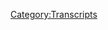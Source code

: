 {{DEFAULTSORT:
    #_TRANSCRIPT_0174:February 11, 2009
}}{{Transcript
    | title         = [[174: February 11, 2009]]
    | caption       = [https://knowledgefight.libsyn.com/knowledge-fight-feb-11-2009 Listen to this episode on Libsyn]
    | episodeNumber = [[174: February 11, 2009|174]]
    | length        = 01:22:35
}}

{{MessageBox
    | header     = Warning: Bot Generated Content
    | text       = This transcript was automatically generated by transcription software and likely contains many mistakes and misattributions. Please check the audio for definitive quotes, attribution, and context.
    | image      = N3yvass4myg91.webp
    | imagewidth = 50px
    | id         = warning
}}

{{TranscriptBlock
    | name      = Unknown Speaker
    | timestamp = 00:00:00.000
    | text      = Andy in Kansas, you're on the air, thanks for holding.
}}

{{TranscriptBlock
    | name      = Unknown Speaker
    | timestamp = 00:00:04.200
    | text      = Hello Alex, I'm a first time caller, I'm a huge fan, I love your work.
}}

{{TranscriptBlock
    | name      = Unknown Speaker
    | timestamp = 00:00:07.459
    | text      = I love you.
}}

{{TranscriptBlock
    | name      = Unknown Speaker
    | timestamp = 00:00:07.960
    | text      = Hey everybody, welcome back to Knowledge Fight, I'm Dan.
}}

{{TranscriptBlock
    | name      = Unknown Speaker
    | timestamp = 00:00:09.960
    | text      = I'm Jordan!
}}

{{TranscriptBlock
    | name      = Unknown Speaker
    | timestamp = 00:00:10.460
    | text      = We're a couple dudes, like to sit around, drink novelty beverages, in this case a blood orange IPA, and talk about Alex Jones.
}}

{{TranscriptBlock
    | name      = Unknown Speaker
    | timestamp = 00:00:16.960
    | text      = Uh, indeed we are, Dan. Dan.
}}

{{TranscriptBlock
    | name      = Unknown Speaker
    | timestamp = 00:00:19.960
    | text      = Jordan.
}}

{{TranscriptBlock
    | name      = Unknown Speaker
    | timestamp = 00:00:20.460
    | text      = If you had just been peer pressured into taking a taste of a garlic hot sauce.
}}

{{TranscriptBlock
    | name      = Unknown Speaker
    | timestamp = 00:00:28.960
    | text      = Soft peer pressure. Soft peer pressure.
}}

{{TranscriptBlock
    | name      = Unknown Speaker
    | timestamp = 00:00:30.960
    | text      = What are you talking about? There's years of peer pressure built into you.
}}

{{TranscriptBlock
    | name      = Unknown Speaker
    | timestamp = 00:00:33.960
    | text      = I don't know about that.
}}

{{TranscriptBlock
    | name      = Unknown Speaker
    | timestamp = 00:00:34.960
    | text      = You gave me the hang dog eyes.
}}

{{TranscriptBlock
    | name      = Unknown Speaker
    | timestamp = 00:00:36.960
    | text      = I just said, hey, this is a delicious sauce.
}}

{{TranscriptBlock
    | name      = Unknown Speaker
    | timestamp = 00:00:38.960
    | text      = I could tell it meant a lot to you, I couldn't continue to fight back.
}}

{{TranscriptBlock
    | name      = Unknown Speaker
    | timestamp = 00:00:42.960
    | text      = This is now going to be the next 40 episodes of our show, as the introductions are going to involve various sauces and or hot things.
}}

{{TranscriptBlock
    | name      = Unknown Speaker
    | timestamp = 00:00:50.960
    | text      = I'm disappointed, I don't have another habanero to do.
}}

{{TranscriptBlock
    | name      = Unknown Speaker
    | timestamp = 00:00:53.960
    | text      = No.
}}

{{TranscriptBlock
    | name      = Unknown Speaker
    | timestamp = 00:00:54.460
    | text      = Frankly, this is a show where I know a lot about Alex Jones.
}}

{{TranscriptBlock
    | name      = Unknown Speaker
    | timestamp = 00:00:56.460
    | text      = And I don't know anything about Alex Jones.
}}

{{TranscriptBlock
    | name      = Unknown Speaker
    | timestamp = 00:00:57.960
    | text      = Nothing about hot sauces.
}}

{{TranscriptBlock
    | name      = Unknown Speaker
    | timestamp = 00:00:58.960
    | text      = I'm really weak tea.
}}

{{TranscriptBlock
    | name      = Unknown Speaker
    | timestamp = 00:01:00.960
    | text      = That's amazing to me.
}}

{{TranscriptBlock
    | name      = Unknown Speaker
    | timestamp = 00:01:01.960
    | text      = I am the whitest. I was raised on, look, Wendy's spicy chicken sandwich was the only spicy thing I ate until I was like 45.
}}

{{TranscriptBlock
    | name      = Unknown Speaker
    | timestamp = 00:01:11.959
    | text      = But that's probably one of the best spicy fast food items.
}}

{{TranscriptBlock
    | name      = Unknown Speaker
    | timestamp = 00:01:15.959
    | text      = It's certainly better than a volcano taco.
}}

{{TranscriptBlock
    | name      = Unknown Speaker
    | timestamp = 00:01:17.959
    | text      = It's the best fast food sandwich that you can get.
}}

{{TranscriptBlock
    | name      = Unknown Speaker
    | timestamp = 00:01:19.959
    | text      = So good.
}}

{{TranscriptBlock
    | name      = Unknown Speaker
    | timestamp = 00:01:20.959
    | text      = It's perfect.
}}

{{TranscriptBlock
    | name      = Unknown Speaker
    | timestamp = 00:01:21.959
    | text      = Let's go to Wendy's.
}}

{{TranscriptBlock
    | name      = Unknown Speaker
    | timestamp = 00:01:23.959
    | text      = Fuck this show, let's go.
}}

{{TranscriptBlock
    | name      = Unknown Speaker
    | timestamp = 00:01:26.959
    | text      = So today, we're doing a little bit of a, generally we don't have episodes on Tuesdays, but I needed to put this out because...
}}

{{TranscriptBlock
    | name      = Unknown Speaker
    | timestamp = 00:01:33.959
    | text      = This is a minisode.
}}

{{TranscriptBlock
    | name      = Unknown Speaker
    | timestamp = 00:01:35.959
    | text      = It might be...
}}

{{TranscriptBlock
    | name      = Unknown Speaker
    | timestamp = 00:01:36.959
    | text      = It'll be two hours long.
}}

{{TranscriptBlock
    | name      = Unknown Speaker
    | timestamp = 00:01:37.959
    | text      = It might be close to a normal episode.
}}

{{TranscriptBlock
    | name      = Unknown Speaker
    | timestamp = 00:01:38.959
    | text      = For us, it's a minisode.
}}

{{TranscriptBlock
    | name      = Unknown Speaker
    | timestamp = 00:01:39.959
    | text      = Yeah, it's intended to be a minisode.
}}

{{TranscriptBlock
    | name      = Unknown Speaker
    | timestamp = 00:01:41.959
    | text      = And it's because I've been going through 2009 stuff, and our last episode was February 6th to 10th.
}}

{{TranscriptBlock
    | name      = Unknown Speaker
    | timestamp = 00:01:48.959
    | text      = And then on the 11th, Alex Jones got fucking weird in such a way that I could not include it in the entirety of that episode.
}}

{{TranscriptBlock
    | name      = Unknown Speaker
    | timestamp = 00:01:56.959
    | text      = It needed to be a standalone episode because...
}}

{{TranscriptBlock
    | name      = Unknown Speaker
    | timestamp = 00:01:59.959
    | text      = You insisted this to me multiple times.
}}

{{TranscriptBlock
    | name      = Unknown Speaker
    | timestamp = 00:02:02.959
    | text      = And I couldn't explain it to you beforehand because of the premise of this show.
}}

{{TranscriptBlock
    | name      = Unknown Speaker
    | timestamp = 00:02:05.959
    | text      = Right.
}}

{{TranscriptBlock
    | name      = Unknown Speaker
    | timestamp = 00:02:06.959
    | text      = And look, we don't have time to say thank you to donors and what have you, we've got to keep going, but we've got to get into it.
}}

{{TranscriptBlock
    | name      = Unknown Speaker
    | timestamp = 00:02:14.960
    | text      = Just spiritually, thank you to everybody who supports the show. If you'd like to support us, go to KnowledgeFight.com, click the Sport the Show button.
}}

{{TranscriptBlock
    | name      = Unknown Speaker
    | timestamp = 00:02:20.960
    | text      = Now, we need to get to the important issues at hand.
}}

{{TranscriptBlock
    | name      = Unknown Speaker
    | timestamp = 00:02:23.960
    | text      = Yes.
}}

{{TranscriptBlock
    | name      = Unknown Speaker
    | timestamp = 00:02:24.960
    | text      = I wouldn't do this to you if this wasn't, like, a very real, serious issue.
}}

{{TranscriptBlock
    | name      = Unknown Speaker
    | timestamp = 00:02:30.960
    | text      = And here...
}}

{{TranscriptBlock
    | name      = Unknown Speaker
    | timestamp = 00:02:31.960
    | text      = I...
}}

{{TranscriptBlock
    | name      = Unknown Speaker
    | timestamp = 00:02:32.960
    | text      = Ugh.
}}

{{TranscriptBlock
    | name      = Unknown Speaker
    | timestamp = 00:02:33.960
    | text      = I don't trust you.
}}

{{TranscriptBlock
    | name      = Unknown Speaker
    | timestamp = 00:02:34.960
    | text      = Here is what we need to talk about.
}}

{{TranscriptBlock
    | name      = Unknown Speaker
    | timestamp = 00:02:36.960
    | text      = You'll be able to memorize any type of information, including entire books, guaranteed.
}}

{{TranscriptBlock
    | name      = Unknown Speaker
    | timestamp = 00:02:41.960
    | text      = Oh, no.
}}

{{TranscriptBlock
    | name      = Unknown Speaker
    | timestamp = 00:02:42.960
    | text      = This is not based on classic mnemonic techniques or other tricks that you simply can't apply in...
}}

{{TranscriptBlock
    | name      = Unknown Speaker
    | timestamp = 00:02:46.960
    | text      = They fixed the pronunciation in that commercial.
}}

{{TranscriptBlock
    | name      = Unknown Speaker
    | timestamp = 00:02:49.960
    | text      = They fixed the mnemonic.
}}

{{TranscriptBlock
    | name      = Unknown Speaker
    | timestamp = 00:02:50.960
    | text      = Yeah.
}}

{{TranscriptBlock
    | name      = Unknown Speaker
    | timestamp = 00:02:51.960
    | text      = They did.
}}

{{TranscriptBlock
    | name      = Unknown Speaker
    | timestamp = 00:02:52.960
    | text      = They did.
}}

{{TranscriptBlock
    | name      = Unknown Speaker
    | timestamp = 00:02:53.960
    | text      = Because last time, he said, yeah, yeah, yeah, yeah.
}}

{{TranscriptBlock
    | name      = Unknown Speaker
    | timestamp = 00:02:56.960
    | text      = Oh, shit.
}}

{{TranscriptBlock
    | name      = Unknown Speaker
    | timestamp = 00:02:57.960
    | text      = This is crazy.
}}

{{TranscriptBlock
    | name      = Unknown Speaker
    | timestamp = 00:02:58.960
    | text      = What is happening?
}}

{{TranscriptBlock
    | name      = Unknown Speaker
    | timestamp = 00:02:59.960
    | text      = So they re-recorded it.
}}

{{TranscriptBlock
    | name      = Unknown Speaker
    | timestamp = 00:03:01.960
    | text      = Yeah, they re-recorded the commercial.
}}

{{TranscriptBlock
    | name      = Unknown Speaker
    | timestamp = 00:03:02.960
    | text      = Somebody must have told them.
}}

{{TranscriptBlock
    | name      = Unknown Speaker
    | timestamp = 00:03:04.960
    | text      = Someone was like, hey, guys, that's not how you pronounce that.
}}

{{TranscriptBlock
    | name      = Unknown Speaker
    | timestamp = 00:03:07.960
    | text      = Also, you don't have enough women on this show.
}}

{{TranscriptBlock
    | name      = Unknown Speaker
    | timestamp = 00:03:10.960
    | text      = So, that's not what we're talking about.
}}

{{TranscriptBlock
    | name      = Unknown Speaker
    | timestamp = 00:03:12.960
    | text      = That's my nice joke intro.
}}

{{TranscriptBlock
    | name      = Unknown Speaker
    | timestamp = 00:03:14.960
    | text      = That's nice.
}}

{{TranscriptBlock
    | name      = Unknown Speaker
    | timestamp = 00:03:15.960
    | text      = I'm glad they learned.
}}

{{TranscriptBlock
    | name      = Unknown Speaker
    | timestamp = 00:03:16.960
    | text      = That suggests a capacity for learning that we heretofore did not know existed.
}}

{{TranscriptBlock
    | name      = Unknown Speaker
    | timestamp = 00:03:20.960
    | text      = Absolutely.
}}

{{TranscriptBlock
    | name      = Unknown Speaker
    | timestamp = 00:03:21.960
    | text      = Yes!
}}

{{TranscriptBlock
    | name      = Unknown Speaker
    | timestamp = 00:03:22.960
    | text      = We're trying to start the show off...
}}

{{TranscriptBlock
    | name      = Unknown Speaker
    | timestamp = 00:03:23.960
    | text      = They can grow!
}}

{{TranscriptBlock
    | name      = Unknown Speaker
    | timestamp = 00:03:24.960
    | text      = We're starting to start the show off on an inspiring note.
}}

{{TranscriptBlock
    | name      = Unknown Speaker
    | timestamp = 00:03:26.960
    | text      = Yeah, there's hope.
}}

{{TranscriptBlock
    | name      = Unknown Speaker
    | timestamp = 00:03:27.960
    | text      = There's hope for everyone.
}}

{{TranscriptBlock
    | name      = Unknown Speaker
    | timestamp = 00:03:28.960
    | text      = If you can learn that mnemonic is not the right pronunciation...
}}

{{TranscriptBlock
    | name      = Unknown Speaker
    | timestamp = 00:03:32.960
    | text      = If you can learn about silent M's, you can learn about how...
}}

{{TranscriptBlock
    | name      = Unknown Speaker
    | timestamp = 00:03:35.960
    | text      = You can learn about anything.
}}

{{TranscriptBlock
    | name      = Unknown Speaker
    | timestamp = 00:03:36.960
    | text      = You can learn about how all your bigotry is based on lies.
}}

{{TranscriptBlock
    | name      = Unknown Speaker
    | timestamp = 00:03:39.960
    | text      = Or at least your time stables.
}}

{{TranscriptBlock
    | name      = Unknown Speaker
    | timestamp = 00:03:41.960
    | text      = Yes.
}}

{{TranscriptBlock
    | name      = Unknown Speaker
    | timestamp = 00:03:42.960
    | text      = So, actually, here's what I want to talk about.
}}

{{TranscriptBlock
    | name      = Unknown Speaker
    | timestamp = 00:03:44.960
    | text      = Well, okay.
}}

{{TranscriptBlock
    | name      = Unknown Speaker
    | timestamp = 00:03:45.960
    | text      = Headline up on prisonplanet.com.
}}

{{TranscriptBlock
    | name      = Unknown Speaker
    | timestamp = 00:03:48.960
    | text      = And, of course, we'll tie this into all the other reports.
}}

{{TranscriptBlock
    | name      = Unknown Speaker
    | timestamp = 00:03:51.960
    | text      = Internment camps readied for mass illegal alien influx.
}}

{{TranscriptBlock
    | name      = Unknown Speaker
    | timestamp = 00:03:56.960
    | text      = Oh, God.
}}

{{TranscriptBlock
    | name      = Unknown Speaker
    | timestamp = 00:03:58.960
    | text      = This, of course, is referring to an article this morning...
}}

{{TranscriptBlock
    | name      = Unknown Speaker
    | timestamp = 00:04:00.960
    | text      = Oh, God.
}}

{{TranscriptBlock
    | name      = Unknown Speaker
    | timestamp = 00:04:02.960
    | text      = That is in the El Paso newspaper.
}}

{{TranscriptBlock
    | name      = Unknown Speaker
    | timestamp = 00:04:07.960
    | text      = And the El Paso newspaper is reporting this, so we'll be going over that.
}}

{{TranscriptBlock
    | name      = Unknown Speaker
    | timestamp = 00:04:16.959
    | text      = Coming up after this first break.
}}

{{TranscriptBlock
    | name      = Unknown Speaker
    | timestamp = 00:04:20.959
    | text      = Don't.
}}

{{TranscriptBlock
    | name      = Unknown Speaker
    | timestamp = 00:04:22.959
    | text      = I have the El Paso story here in my...
}}

{{TranscriptBlock
    | name      = Unknown Speaker
    | timestamp = 00:04:24.959
    | text      = Don't.
}}

{{TranscriptBlock
    | name      = Unknown Speaker
    | timestamp = 00:04:25.959
    | text      = He's really stretching it out.
}}

{{TranscriptBlock
    | name      = Unknown Speaker
    | timestamp = 00:04:27.959
    | text      = Don't tell me.
}}

{{TranscriptBlock
    | name      = Unknown Speaker
    | timestamp = 00:04:28.959
    | text      = Don't tell me about...
}}

{{TranscriptBlock
    | name      = Unknown Speaker
    | timestamp = 00:04:29.959
    | text      = He's really stretching it out.
}}

{{TranscriptBlock
    | name      = Unknown Speaker
    | timestamp = 00:04:30.959
    | text      = Don't tell me what's going to happen, Dan.
}}

{{TranscriptBlock
    | name      = Unknown Speaker
    | timestamp = 00:04:31.959
    | text      = Dan, don't tell me what's going to happen.
}}

{{TranscriptBlock
    | name      = Unknown Speaker
    | timestamp = 00:04:33.959
    | text      = I don't know.
}}

{{TranscriptBlock
    | name      = Unknown Speaker
    | timestamp = 00:04:34.959
    | text      = Because I know what's going to happen.
}}

{{TranscriptBlock
    | name      = Unknown Speaker
    | timestamp = 00:04:35.959
    | text      = What do you think is going to happen?
}}

{{TranscriptBlock
    | name      = Unknown Speaker
    | timestamp = 00:04:36.959
    | text      = He's going to say it's very bad.
}}

{{TranscriptBlock
    | name      = Unknown Speaker
    | timestamp = 00:04:37.959
    | text      = He's going to say it's very bad.
}}

{{TranscriptBlock
    | name      = Unknown Speaker
    | timestamp = 00:04:38.959
    | text      = That's interesting.
}}

{{TranscriptBlock
    | name      = Unknown Speaker
    | timestamp = 00:04:39.959
    | text      = Alex is going to say that this is a crime.
}}

{{TranscriptBlock
    | name      = Unknown Speaker
    | timestamp = 00:04:41.959
    | text      = Alex is going to say that your government is encroaching upon you.
}}

{{TranscriptBlock
    | name      = Unknown Speaker
    | timestamp = 00:04:44.959
    | text      = Alex is going to say that this is the worst thing that a government can do.
}}

{{TranscriptBlock
    | name      = Unknown Speaker
    | timestamp = 00:04:47.959
    | text      = And that, in fact, if a government does do this, you should revolt and overthrow this government.
}}

{{TranscriptBlock
    | name      = Unknown Speaker
    | timestamp = 00:04:52.959
    | text      = Alex is going to say that a government that does this type of things is invalid and is not acceptable.
}}

{{TranscriptBlock
    | name      = Unknown Speaker
    | timestamp = 00:04:59.959
    | text      = And that we should literally draw a line in the sand and leave that government or perhaps fucking destroy it.
}}

{{TranscriptBlock
    | name      = Unknown Speaker
    | timestamp = 00:05:07.959
    | text      = Is that what Alex is going to say, Dan?
}}

{{TranscriptBlock
    | name      = Unknown Speaker
    | timestamp = 00:05:10.959
    | text      = Not entirely.
}}

{{TranscriptBlock
    | name      = Unknown Speaker
    | timestamp = 00:05:12.959
    | text      = I think there's some...
}}

{{TranscriptBlock
    | name      = Unknown Speaker
    | timestamp = 00:05:13.959
    | text      = Did I get the spirit of it right?
}}

{{TranscriptBlock
    | name      = Unknown Speaker
    | timestamp = 00:05:14.959
    | text      = I think there's some of the undertone you're getting correct.
}}

{{TranscriptBlock
    | name      = Unknown Speaker
    | timestamp = 00:05:17.959
    | text      = But the reason that I need to talk about this is not because of that.
}}

{{TranscriptBlock
    | name      = Unknown Speaker
    | timestamp = 00:05:22.959
    | text      = I've had a realization about Alex Jones and about why he's not a hypocrite that...
}}

{{TranscriptBlock
    | name      = Unknown Speaker
    | timestamp = 00:05:30.959
    | text      = Okay, this is a big deal.
}}

{{TranscriptBlock
    | name      = Unknown Speaker
    | timestamp = 00:05:32.959
    | text      = You're going to need to sell me on this hard.
}}

{{TranscriptBlock
    | name      = Unknown Speaker
    | timestamp = 00:05:35.959
    | text      = I really should have understood this sooner.
}}

{{TranscriptBlock
    | name      = Unknown Speaker
    | timestamp = 00:05:37.959
    | text      = And I think naivete is something that I am absolutely guilty of.
}}

{{TranscriptBlock
    | name      = Unknown Speaker
    | timestamp = 00:05:42.959
    | text      = And listening to this episode from the 11th brought into sharp focus that I should have been paying much closer attention
}}

{{TranscriptBlock
    | name      = Unknown Speaker
    | timestamp = 00:05:50.959
    | text      = and listening to some of the undertones and what he's actually talking about.
}}

{{TranscriptBlock
    | name      = Unknown Speaker
    | timestamp = 00:05:57.959
    | text      = Because so often what we do is we hear things like, oh, that's a lie.
}}

{{TranscriptBlock
    | name      = Unknown Speaker
    | timestamp = 00:06:01.959
    | text      = And we just go like, oh, that's a lie.
}}

{{TranscriptBlock
    | name      = Unknown Speaker
    | timestamp = 00:06:03.959
    | text      = And in that sometimes what you miss, what doesn't get swept up into the pantry.
}}

{{TranscriptBlock
    | name      = Unknown Speaker
    | timestamp = 00:06:12.959
    | text      = That's not the right word.
}}

{{TranscriptBlock
    | name      = Unknown Speaker
    | timestamp = 00:06:13.959
    | text      = That doesn't... sure.
}}

{{TranscriptBlock
    | name      = Unknown Speaker
    | timestamp = 00:06:14.959
    | text      = Into the dustbin or whatever.
}}

{{TranscriptBlock
    | name      = Unknown Speaker
    | timestamp = 00:06:16.959
    | text      = There you go.
}}

{{TranscriptBlock
    | name      = Unknown Speaker
    | timestamp = 00:06:17.959
    | text      = This is the spirit of what he's actually talking about.
}}

{{TranscriptBlock
    | name      = Unknown Speaker
    | timestamp = 00:06:20.959
    | text      = And this next clip really brought home in sharp focus.
}}

{{TranscriptBlock
    | name      = Unknown Speaker
    | timestamp = 00:06:23.959
    | text      = This is a put your mic down clip because he's very prescient about certain things.
}}

{{TranscriptBlock
    | name      = Unknown Speaker
    | timestamp = 00:06:29.959
    | text      = But then he also presents it in a way that we should have been paying attention to all along.
}}

{{TranscriptBlock
    | name      = Unknown Speaker
    | timestamp = 00:06:34.959
    | text      = And it's a big failure on our part that we hadn't.
}}

{{TranscriptBlock
    | name      = Unknown Speaker
    | timestamp = 00:06:37.959
    | text      = And when I say our part, I mean me.
}}

{{TranscriptBlock
    | name      = Unknown Speaker
    | timestamp = 00:06:41.959
    | text      = They always know how to roll things out with the crises they create.
}}

{{TranscriptBlock
    | name      = Unknown Speaker
    | timestamp = 00:06:45.959
    | text      = And then, oh, they're putting troops on the streets for the illegal aliens.
}}

{{TranscriptBlock
    | name      = Unknown Speaker
    | timestamp = 00:06:48.959
    | text      = Oh, they're putting troops on the streets.
}}

{{TranscriptBlock
    | name      = Unknown Speaker
    | timestamp = 00:06:50.959
    | text      = And just outside Austin in Taylor, they have a big FEMA camp.
}}

{{TranscriptBlock
    | name      = Unknown Speaker
    | timestamp = 00:06:54.959
    | text      = We've been out there and protested it.
}}

{{TranscriptBlock
    | name      = Unknown Speaker
    | timestamp = 00:06:55.959
    | text      = We have video of it in Endgame, Blue River Global Enslavement.
}}

{{TranscriptBlock
    | name      = Unknown Speaker
    | timestamp = 00:06:58.959
    | text      = And they grab the illegal aliens without due process, and they don't even deport them.
}}

{{TranscriptBlock
    | name      = Unknown Speaker
    | timestamp = 00:07:04.959
    | text      = And they grab the children, and it's full of children as well.
}}

{{TranscriptBlock
    | name      = Unknown Speaker
    | timestamp = 00:07:07.959
    | text      = But again, it's only a beta test.
}}

{{TranscriptBlock
    | name      = Unknown Speaker
    | timestamp = 00:07:09.959
    | text      = And then these people deserve due process as well.
}}

{{TranscriptBlock
    | name      = Unknown Speaker
    | timestamp = 00:07:14.959
    | text      = But they set the precedent on a group.
}}

{{TranscriptBlock
    | name      = Unknown Speaker
    | timestamp = 00:07:16.959
    | text      = I think the public will go along with this, Sean.
}}

{{TranscriptBlock
    | name      = Unknown Speaker
    | timestamp = 00:07:19.959
    | text      = So the part of the FEMA camp stuff that he's talking about in 2009 isn't real.
}}

{{TranscriptBlock
    | name      = Unknown Speaker
    | timestamp = 00:07:27.959
    | text      = But the part that I need to own my naivete that the scales dropped from my eyes listening to that originally
}}

{{TranscriptBlock
    | name      = Unknown Speaker
    | timestamp = 00:07:37.959
    | text      = was when he said it's a beta test.
}}

{{TranscriptBlock
    | name      = Unknown Speaker
    | timestamp = 00:07:41.959
    | text      = His whole problem with mistreatment of immigrants, his whole problem with the mistreatment of people who
}}

{{TranscriptBlock
    | name      = Unknown Speaker
    | timestamp = 00:07:49.959
    | text      = you don't worry about them being treated poorly is that it's a beta test
}}

{{TranscriptBlock
    | name      = Unknown Speaker
    | timestamp = 00:07:54.959
    | text      = because eventually they're going to do it to the whites.
}}

{{TranscriptBlock
    | name      = Unknown Speaker
    | timestamp = 00:07:57.959
    | text      = They're going to do it to us, us white patriots.
}}

{{TranscriptBlock
    | name      = Unknown Speaker
    | timestamp = 00:08:01.959
    | text      = You know what? That's so awful because I've had that thought recently.
}}

{{TranscriptBlock
    | name      = Unknown Speaker
    | timestamp = 00:08:07.959
    | text      = The thought has always been there. Watching all of this shit happen is like,
}}

{{TranscriptBlock
    | name      = Unknown Speaker
    | timestamp = 00:08:12.959
    | text      = really, when you stop and think about the people that are doing this,
}}

{{TranscriptBlock
    | name      = Unknown Speaker
    | timestamp = 00:08:16.959
    | text      = do you think they really don't want to do the same thing to progressives?
}}

{{TranscriptBlock
    | name      = Unknown Speaker
    | timestamp = 00:08:20.959
    | text      = Oh, totally.
}}

{{TranscriptBlock
    | name      = Unknown Speaker
    | timestamp = 00:08:21.959
    | text      = Just like us.
}}

{{TranscriptBlock
    | name      = Unknown Speaker
    | timestamp = 00:08:22.959
    | text      = Look at Rex 84. The thing that he bases all of this on was about communist sympathizers.
}}

{{TranscriptBlock
    | name      = Unknown Speaker
    | timestamp = 00:08:28.959
    | text      = Do you think they've never gone after socialists before?
}}

{{TranscriptBlock
    | name      = Unknown Speaker
    | timestamp = 00:08:31.959
    | text      = Do you think they don't specifically target fucking Fred Hampton and Martin Luther King Jr.?
}}

{{TranscriptBlock
    | name      = Unknown Speaker
    | timestamp = 00:08:37.960
    | text      = The only time it's actually been done are just left.
}}

{{TranscriptBlock
    | name      = Unknown Speaker
    | timestamp = 00:08:41.960
    | text      = Has an evil president been assassinated? A bad one.
}}

{{TranscriptBlock
    | name      = Unknown Speaker
    | timestamp = 00:08:47.960
    | text      = Has somebody who has committed all of the evil that could possibly be done,
}}

{{TranscriptBlock
    | name      = Unknown Speaker
    | timestamp = 00:08:52.960
    | text      = has he been assassinated? Was Reagan actually? He didn't even get killed.
}}

{{TranscriptBlock
    | name      = Unknown Speaker
    | timestamp = 00:08:56.960
    | text      = Evil doesn't get killed in this country.
}}

{{TranscriptBlock
    | name      = Unknown Speaker
    | timestamp = 00:08:58.960
    | text      = I don't know enough about McKinley.
}}

{{TranscriptBlock
    | name      = Unknown Speaker
    | timestamp = 00:09:00.960
    | text      = McKinley was a piece of shit. No, he was just-
}}

{{TranscriptBlock
    | name      = Unknown Speaker
    | timestamp = 00:09:03.960
    | text      = I just don't know enough about him.
}}

{{TranscriptBlock
    | name      = Unknown Speaker
    | timestamp = 00:09:04.960
    | text      = He was milk toast. He was just there.
}}

{{TranscriptBlock
    | name      = Unknown Speaker
    | timestamp = 00:09:08.960
    | text      = I like how I told you before the show you were going to scream a bunch.
}}

{{TranscriptBlock
    | name      = Unknown Speaker
    | timestamp = 00:09:13.960
    | text      = I probably won't.
}}

{{TranscriptBlock
    | name      = Unknown Speaker
    | timestamp = 00:09:14.960
    | text      = Well, when you make me conscious of it, then I become afraid of screaming
}}

{{TranscriptBlock
    | name      = Unknown Speaker
    | timestamp = 00:09:20.960
    | text      = because then I feel like I don't have control over myself.
}}

{{TranscriptBlock
    | name      = Unknown Speaker
    | timestamp = 00:09:22.960
    | text      = And apparently I don't, Dan.
}}

{{TranscriptBlock
    | name      = Unknown Speaker
    | timestamp = 00:09:24.960
    | text      = It's before 9. It's fine. The neighbors are here.
}}

{{TranscriptBlock
    | name      = Unknown Speaker
    | timestamp = 00:09:26.960
    | text      = Oh, God, Dan.
}}

{{TranscriptBlock
    | name      = Unknown Speaker
    | timestamp = 00:09:28.960
    | text      = But Jordan, that mentality has made me take a very serious pause.
}}

{{TranscriptBlock
    | name      = Unknown Speaker
    | timestamp = 00:09:37.960
    | text      = The idea that it's a beta test that they would abuse immigrants and stuff like that,
}}

{{TranscriptBlock
    | name      = Unknown Speaker
    | timestamp = 00:09:44.960
    | text      = it indicates to me, because I think this tracks with his positions,
}}

{{TranscriptBlock
    | name      = Unknown Speaker
    | timestamp = 00:09:48.960
    | text      = he doesn't care what happens to them.
}}

{{TranscriptBlock
    | name      = Unknown Speaker
    | timestamp = 00:09:50.960
    | text      = He cares that eventually it's going to happen to good, as he puts it,
}}

{{TranscriptBlock
    | name      = Unknown Speaker
    | timestamp = 00:09:55.960
    | text      = good, clean-cut families who are white people.
}}

{{TranscriptBlock
    | name      = Unknown Speaker
    | timestamp = 00:09:59.960
    | text      = Now, hear me out on this.
}}

{{TranscriptBlock
    | name      = Unknown Speaker
    | timestamp = 00:10:01.960
    | text      = No, no, no. I think I know where you're going with this, and I agree with you.
}}

{{TranscriptBlock
    | name      = Unknown Speaker
    | timestamp = 00:10:03.960
    | text      = The reason that it's not hypocrisy now, when we have in the past,
}}

{{TranscriptBlock
    | name      = Unknown Speaker
    | timestamp = 00:10:07.960
    | text      = he's been screaming about FEMA camps forever,
}}

{{TranscriptBlock
    | name      = Unknown Speaker
    | timestamp = 00:10:09.960
    | text      = and now we have these camps where parents are being separated from their children
}}

{{TranscriptBlock
    | name      = Unknown Speaker
    | timestamp = 00:10:15.960
    | text      = and what have you. Shh, shh.
}}

{{TranscriptBlock
    | name      = Unknown Speaker
    | timestamp = 00:10:16.960
    | text      = No, no, no. I'm so excited. I totally agree with you.
}}

{{TranscriptBlock
    | name      = Unknown Speaker
    | timestamp = 00:10:19.960
    | text      = The reason that it's not hypocritical for him to be like,
}}

{{TranscriptBlock
    | name      = Unknown Speaker
    | timestamp = 00:10:22.960
    | text      = it's fine, is because he knows, with Trump in power,
}}

{{TranscriptBlock
    | name      = Unknown Speaker
    | timestamp = 00:10:26.960
    | text      = the next step isn't going to happen.
}}

{{TranscriptBlock
    | name      = Unknown Speaker
    | timestamp = 00:10:29.960
    | text      = White people are safe.
}}

{{TranscriptBlock
    | name      = Unknown Speaker
    | timestamp = 00:10:31.960
    | text      = And that, to me, was a heartbreaking moment, listening to this episode,
}}

{{TranscriptBlock
    | name      = Unknown Speaker
    | timestamp = 00:10:34.960
    | text      = because back then, there was a black president,
}}

{{TranscriptBlock
    | name      = Unknown Speaker
    | timestamp = 00:10:38.960
    | text      = and it made him scared that whites were next.
}}

{{TranscriptBlock
    | name      = Unknown Speaker
    | timestamp = 00:10:41.960
    | text      = And now we have an overtly racist president, and he's like,
}}

{{TranscriptBlock
    | name      = Unknown Speaker
    | timestamp = 00:10:45.960
    | text      = everything's fine. Tyranny is fine.
}}

{{TranscriptBlock
    | name      = Unknown Speaker
    | timestamp = 00:10:48.960
    | text      = You have a president who's legitimately saying about Xi Jinping,
}}

{{TranscriptBlock
    | name      = Unknown Speaker
    | timestamp = 00:10:53.960
    | text      = he's president for life. Isn't that cool?
}}

{{TranscriptBlock
    | name      = Unknown Speaker
    | timestamp = 00:10:56.960
    | text      = That sort of stuff that his principles should have led him to be like,
}}

{{TranscriptBlock
    | name      = Unknown Speaker
    | timestamp = 00:10:59.960
    | text      = no, this is tyranny. On any scale, this is how you end up in a position
}}

{{TranscriptBlock
    | name      = Unknown Speaker
    | timestamp = 00:11:06.960
    | text      = where you're in a tyrannical dictatorship authoritarian rule.
}}

{{TranscriptBlock
    | name      = Unknown Speaker
    | timestamp = 00:11:10.960
    | text      = But because the person is presenting themselves as so fine with white people,
}}

{{TranscriptBlock
    | name      = Unknown Speaker
    | timestamp = 00:11:15.960
    | text      = and so fine with the oppression of whiteness, he doesn't care.
}}

{{TranscriptBlock
    | name      = Unknown Speaker
    | timestamp = 00:11:20.960
    | text      = And what it leads me to understand is that we've done a shitty job on this show,
}}

{{TranscriptBlock
    | name      = Unknown Speaker
    | timestamp = 00:11:27.960
    | text      = because this is as far back as we've gone, for the most part, in 2009,
}}

{{TranscriptBlock
    | name      = Unknown Speaker
    | timestamp = 00:11:34.960
    | text      = and it becomes very clear to me that he is an out-and-out white supremacist
}}

{{TranscriptBlock
    | name      = Unknown Speaker
    | timestamp = 00:11:41.960
    | text      = Granted, he doesn't say the same shit as David Duke, he tries to debate David Duke,
}}

{{TranscriptBlock
    | name      = Unknown Speaker
    | timestamp = 00:11:47.960
    | text      = he doesn't say the same things as a Richard Spencer or anything like that,
}}

{{TranscriptBlock
    | name      = Unknown Speaker
    | timestamp = 00:11:51.960
    | text      = he's much better at presenting himself as being like, no, that's not what I'm talking about.
}}

{{TranscriptBlock
    | name      = Unknown Speaker
    | timestamp = 00:11:57.960
    | text      = He has a lot more nooks to hide in, nooks and crannies and what have you,
}}

{{TranscriptBlock
    | name      = Unknown Speaker
    | timestamp = 00:12:01.960
    | text      = but I think that we've done a really shitty job, and I'd like to apologize to the audience.
}}

{{TranscriptBlock
    | name      = Unknown Speaker
    | timestamp = 00:12:07.960
    | text      = This, to me, is revolutionary in terms of how I will deal with Alex moving forward.
}}

{{TranscriptBlock
    | name      = Unknown Speaker
    | timestamp = 00:12:15.960
    | text      = There's not a bone in my body that thinks that any of his positions about what he's afraid of are real.
}}

{{TranscriptBlock
    | name      = Unknown Speaker
    | timestamp = 00:12:23.960
    | text      = They're only real inasmuch as he thinks that a white person is going to be a victim of it.
}}

{{TranscriptBlock
    | name      = Unknown Speaker
    | timestamp = 00:12:28.960
    | text      = Yup.
}}

{{TranscriptBlock
    | name      = Unknown Speaker
    | timestamp = 00:12:29.960
    | text      = And that, and again, this is me calling my-
}}

{{TranscriptBlock
    | name      = Unknown Speaker
    | timestamp = 00:12:34.960
    | text      = Welcome to the team, Dan.
}}

{{TranscriptBlock
    | name      = Unknown Speaker
    | timestamp = 00:12:36.960
    | text      = No, but here's the thing.
}}

{{TranscriptBlock
    | name      = Unknown Speaker
    | timestamp = 00:12:38.960
    | text      = I think that my position, especially on this show, is not taking that leap until that leap is appropriate.
}}

{{TranscriptBlock
    | name      = Unknown Speaker
    | timestamp = 00:12:46.960
    | text      = And I don't think that, I think that up until this point, from what we've witnessed,
}}

{{TranscriptBlock
    | name      = Unknown Speaker
    | timestamp = 00:12:51.960
    | text      = it would be reasonable to say, hey, he doesn't mean any of this shit.
}}

{{TranscriptBlock
    | name      = Unknown Speaker
    | timestamp = 00:12:55.960
    | text      = But the scales had not fallen from my eyes until I heard very clearly the idea that what they're going to do,
}}

{{TranscriptBlock
    | name      = Unknown Speaker
    | timestamp = 00:13:03.960
    | text      = the thing that I'm afraid of so much, is a beta test.
}}

{{TranscriptBlock
    | name      = Unknown Speaker
    | timestamp = 00:13:06.960
    | text      = Yup.
}}

{{TranscriptBlock
    | name      = Unknown Speaker
    | timestamp = 00:13:07.960
    | text      = That making it so clear, and then in the same sentence, he's talking about the idea of people having their kids taken away.
}}

{{TranscriptBlock
    | name      = Unknown Speaker
    | timestamp = 00:13:13.960
    | text      = Yup.
}}

{{TranscriptBlock
    | name      = Unknown Speaker
    | timestamp = 00:13:14.960
    | text      = Is all a beta test in order to, and then again, that exact scenario playing out in front of our eyes in 2018,
}}

{{TranscriptBlock
    | name      = Unknown Speaker
    | timestamp = 00:13:22.960
    | text      = and him being like, eh, eh.
}}

{{TranscriptBlock
    | name      = Unknown Speaker
    | timestamp = 00:13:25.960
    | text      = Because it's not a beta test.
}}

{{TranscriptBlock
    | name      = Unknown Speaker
    | timestamp = 00:13:27.960
    | text      = It's not a white threat.
}}

{{TranscriptBlock
    | name      = Unknown Speaker
    | timestamp = 00:13:28.960
    | text      = Yeah, yeah.
}}

{{TranscriptBlock
    | name      = Unknown Speaker
    | timestamp = 00:13:30.960
    | text      = It's terrifying.
}}

{{TranscriptBlock
    | name      = Unknown Speaker
    | timestamp = 00:13:31.960
    | text      = Yeah, no, the moment you started talking, I was like, that connection was made instantly.
}}

{{TranscriptBlock
    | name      = Unknown Speaker
    | timestamp = 00:13:37.960
    | text      = Because, yeah.
}}

{{TranscriptBlock
    | name      = Unknown Speaker
    | timestamp = 00:13:38.960
    | text      = I know, because you're a smart person, but I wanted to make sure I got that out.
}}

{{TranscriptBlock
    | name      = Unknown Speaker
    | timestamp = 00:13:40.960
    | text      = No, no, no, no.
}}

{{TranscriptBlock
    | name      = Unknown Speaker
    | timestamp = 00:13:41.960
    | text      = Not because I was a smart person, but because that immediately made perfect fucking sense.
}}

{{TranscriptBlock
    | name      = Unknown Speaker
    | timestamp = 00:13:46.960
    | text      = That's the only thing that makes fucking sense.
}}

{{TranscriptBlock
    | name      = Unknown Speaker
    | timestamp = 00:13:49.960
    | text      = Because if his position in 2009 is essentially, when they came for the Jews,
}}

{{TranscriptBlock
    | name      = Unknown Speaker
    | timestamp = 00:13:54.960
    | text      = I said nothing because they didn't come for me, and then they came for me.
}}

{{TranscriptBlock
    | name      = Unknown Speaker
    | timestamp = 00:13:57.960
    | text      = That's his position, and now he knows when they come for the Jews, they're not coming for me.
}}

{{TranscriptBlock
    | name      = Unknown Speaker
    | timestamp = 00:14:02.960
    | text      = So it's fine.
}}

{{TranscriptBlock
    | name      = Unknown Speaker
    | timestamp = 00:14:03.960
    | text      = Fuck the Jews.
}}

{{TranscriptBlock
    | name      = Unknown Speaker
    | timestamp = 00:14:04.960
    | text      = I don't give a shit.
}}

{{TranscriptBlock
    | name      = Unknown Speaker
    | timestamp = 00:14:05.960
    | text      = Yeah, fuck them.
}}

{{TranscriptBlock
    | name      = Unknown Speaker
    | timestamp = 00:14:06.960
    | text      = Yeah, yeah, yeah.
}}

{{TranscriptBlock
    | name      = Unknown Speaker
    | timestamp = 00:14:07.960
    | text      = No, this is fucking, this is a nail.
}}

{{TranscriptBlock
    | name      = Unknown Speaker
    | timestamp = 00:14:11.960
    | text      = This is a coffin that just got nailed into the fucking ground.
}}

{{TranscriptBlock
    | name      = Unknown Speaker
    | timestamp = 00:14:15.960
    | text      = He's been a man who's been masquerading as having principles for decades, for years and years.
}}

{{TranscriptBlock
    | name      = Unknown Speaker
    | timestamp = 00:14:21.960
    | text      = His only principle is white supremacy.
}}

{{TranscriptBlock
    | name      = Unknown Speaker
    | timestamp = 00:14:23.960
    | text      = That's what it is.
}}

{{TranscriptBlock
    | name      = Unknown Speaker
    | timestamp = 00:14:24.960
    | text      = Quite realistically, I mean, we've always had the smell of that with all of his forgiving white terrorism
}}

{{TranscriptBlock
    | name      = Unknown Speaker
    | timestamp = 00:14:30.960
    | text      = and creating gymnastic level defenses of how it's possible that this isn't white terrorism.
}}

{{TranscriptBlock
    | name      = Unknown Speaker
    | timestamp = 00:14:37.960
    | text      = Yeah.
}}

{{TranscriptBlock
    | name      = Unknown Speaker
    | timestamp = 00:14:38.960
    | text      = And stuff like that, and to me it's like, this...
}}

{{TranscriptBlock
    | name      = Unknown Speaker
    | timestamp = 00:14:43.960
    | text      = This is done.
}}

{{TranscriptBlock
    | name      = Unknown Speaker
    | timestamp = 00:14:45.960
    | text      = Yeah.
}}

{{TranscriptBlock
    | name      = Unknown Speaker
    | timestamp = 00:14:46.960
    | text      = It's a mess.
}}

{{TranscriptBlock
    | name      = Unknown Speaker
    | timestamp = 00:14:47.960
    | text      = That's the clip.
}}

{{TranscriptBlock
    | name      = Unknown Speaker
    | timestamp = 00:14:50.960
    | text      = It breaks my heart in some ways.
}}

{{TranscriptBlock
    | name      = Unknown Speaker
    | timestamp = 00:14:52.960
    | text      = That's the fucking clip.
}}

{{TranscriptBlock
    | name      = Unknown Speaker
    | timestamp = 00:14:53.960
    | text      = It breaks my heart in many ways because it makes things very simple and moving forward
}}

{{TranscriptBlock
    | name      = Unknown Speaker
    | timestamp = 00:14:57.960
    | text      = we'll have a much easier framework to work with.
}}

{{TranscriptBlock
    | name      = Unknown Speaker
    | timestamp = 00:15:00.960
    | text      = And I think that there's some value to that.
}}

{{TranscriptBlock
    | name      = Unknown Speaker
    | timestamp = 00:15:02.960
    | text      = But the other thing that really bothers me is that this is 2009.
}}

{{TranscriptBlock
    | name      = Unknown Speaker
    | timestamp = 00:15:06.960
    | text      = And I want to say this really quick, and this is a diversion to some extent,
}}

{{TranscriptBlock
    | name      = Unknown Speaker
    | timestamp = 00:15:10.960
    | text      = but Alex's ex-wife right now is on Twitter.
}}

{{TranscriptBlock
    | name      = Unknown Speaker
    | timestamp = 00:15:13.960
    | text      = She's starting an initiative where she's going to unplug Infowars.
}}

{{TranscriptBlock
    | name      = Unknown Speaker
    | timestamp = 00:15:17.960
    | text      = That's her new website that she's going to launch.
}}

{{TranscriptBlock
    | name      = Unknown Speaker
    | timestamp = 00:15:19.960
    | text      = She's going to sue him and unplug Infowars.
}}

{{TranscriptBlock
    | name      = Unknown Speaker
    | timestamp = 00:15:22.960
    | text      = Ugh.
}}

{{TranscriptBlock
    | name      = Unknown Speaker
    | timestamp = 00:15:23.960
    | text      = Hashtag unplug Infowars.
}}

{{TranscriptBlock
    | name      = Unknown Speaker
    | timestamp = 00:15:26.960
    | text      = And what I want to say very clearly is that right now, in 2009,
}}

{{TranscriptBlock
    | name      = Unknown Speaker
    | timestamp = 00:15:30.960
    | text      = she's a big part of the operation.
}}

{{TranscriptBlock
    | name      = Unknown Speaker
    | timestamp = 00:15:33.960
    | text      = Like, when we talk about, like, oh, yeah, she wasn't around when he went to Trump,
}}

{{TranscriptBlock
    | name      = Unknown Speaker
    | timestamp = 00:15:37.960
    | text      = she's a part of it at this point.
}}

{{TranscriptBlock
    | name      = Unknown Speaker
    | timestamp = 00:15:39.960
    | text      = She knows a lot more than she's putting out there.
}}

{{TranscriptBlock
    | name      = Unknown Speaker
    | timestamp = 00:15:42.960
    | text      = If she really wanted to unplug things,
}}

{{TranscriptBlock
    | name      = Unknown Speaker
    | timestamp = 00:15:45.960
    | text      = there's a lot of stuff that she could just put out publicly.
}}

{{TranscriptBlock
    | name      = Unknown Speaker
    | timestamp = 00:15:47.960
    | text      = There's a lot more that she could say.
}}

{{TranscriptBlock
    | name      = Unknown Speaker
    | timestamp = 00:15:49.960
    | text      = But she doesn't.
}}

{{TranscriptBlock
    | name      = Unknown Speaker
    | timestamp = 00:15:51.960
    | text      = The other thing I want to say, I don't remember what it was.
}}

{{TranscriptBlock
    | name      = Unknown Speaker
    | timestamp = 00:15:55.960
    | text      = I had some damning thing I wanted to say.
}}

{{TranscriptBlock
    | name      = Unknown Speaker
    | timestamp = 00:15:59.960
    | text      = Fuck.
}}

{{TranscriptBlock
    | name      = Unknown Speaker
    | timestamp = 00:16:01.960
    | text      = Just generally most of what you say is damning for Alex.
}}

{{TranscriptBlock
    | name      = Unknown Speaker
    | timestamp = 00:16:04.960
    | text      = Yeah.
}}

{{TranscriptBlock
    | name      = Unknown Speaker
    | timestamp = 00:16:05.960
    | text      = I, ugh, it's so obvious.
}}

{{TranscriptBlock
    | name      = Unknown Speaker
    | timestamp = 00:16:08.960
    | text      = It's very obvious.
}}

{{TranscriptBlock
    | name      = Unknown Speaker
    | timestamp = 00:16:09.960
    | text      = I've been called, look, by no means have I not called him a white supremacist
}}

{{TranscriptBlock
    | name      = Unknown Speaker
    | timestamp = 00:16:13.960
    | text      = for the past year and a half.
}}

{{TranscriptBlock
    | name      = Unknown Speaker
    | timestamp = 00:16:15.960
    | text      = Yeah.
}}

{{TranscriptBlock
    | name      = Unknown Speaker
    | timestamp = 00:16:16.960
    | text      = But that is such a fucking dead on.
}}

{{TranscriptBlock
    | name      = Unknown Speaker
    | timestamp = 00:16:20.960
    | text      = That's what it really is.
}}

{{TranscriptBlock
    | name      = Unknown Speaker
    | timestamp = 00:16:23.960
    | text      = There's no other conclusion to draw.
}}

{{TranscriptBlock
    | name      = Unknown Speaker
    | timestamp = 00:16:27.960
    | text      = There's no, like, oh, his principles are just flawed
}}

{{TranscriptBlock
    | name      = Unknown Speaker
    | timestamp = 00:16:31.960
    | text      = and he's not applying them equally.
}}

{{TranscriptBlock
    | name      = Unknown Speaker
    | timestamp = 00:16:33.960
    | text      = His principles are specific to whites only.
}}

{{TranscriptBlock
    | name      = Unknown Speaker
    | timestamp = 00:16:38.960
    | text      = But you know why it's so damning?
}}

{{TranscriptBlock
    | name      = Unknown Speaker
    | timestamp = 00:16:40.960
    | text      = Libertarianism is for whites only.
}}

{{TranscriptBlock
    | name      = Unknown Speaker
    | timestamp = 00:16:42.960
    | text      = Oh, duh.
}}

{{TranscriptBlock
    | name      = Unknown Speaker
    | timestamp = 00:16:43.960
    | text      = But you know why it's so damning is because there are moments of, like,
}}

{{TranscriptBlock
    | name      = Unknown Speaker
    | timestamp = 00:16:46.960
    | text      = outright white supremacy and white fear, like, going into the swimming shop
}}

{{TranscriptBlock
    | name      = Unknown Speaker
    | timestamp = 00:16:52.960
    | text      = and seeing Muslim women and being like, this freaks me out.
}}

{{TranscriptBlock
    | name      = Unknown Speaker
    | timestamp = 00:16:55.960
    | text      = Like, that's just white supremacy.
}}

{{TranscriptBlock
    | name      = Unknown Speaker
    | timestamp = 00:16:57.960
    | text      = Like, you think they don't belong in your space.
}}

{{TranscriptBlock
    | name      = Unknown Speaker
    | timestamp = 00:16:59.960
    | text      = Right.
}}

{{TranscriptBlock
    | name      = Unknown Speaker
    | timestamp = 00:17:00.960
    | text      = Or whatever.
}}

{{TranscriptBlock
    | name      = Unknown Speaker
    | timestamp = 00:17:01.960
    | text      = Right, right.
}}

{{TranscriptBlock
    | name      = Unknown Speaker
    | timestamp = 00:17:02.960
    | text      = And that's something that we can experience and be like, that's fucked up.
}}

{{TranscriptBlock
    | name      = Unknown Speaker
    | timestamp = 00:17:04.960
    | text      = You are, you have a problem.
}}

{{TranscriptBlock
    | name      = Unknown Speaker
    | timestamp = 00:17:06.960
    | text      = But this is such a different level because it's such,
}}

{{TranscriptBlock
    | name      = Unknown Speaker
    | timestamp = 00:17:09.960
    | text      = it's inexorable from his base narratives.
}}

{{TranscriptBlock
    | name      = Unknown Speaker
    | timestamp = 00:17:15.960
    | text      = Like, the things that he has been most aggressive about
}}

{{TranscriptBlock
    | name      = Unknown Speaker
    | timestamp = 00:17:18.960
    | text      = in terms of what his fear is that he has abandoned now being afraid of.
}}

{{TranscriptBlock
    | name      = Unknown Speaker
    | timestamp = 00:17:24.960
    | text      = You know, it's that, it's...
}}

{{TranscriptBlock
    | name      = Unknown Speaker
    | timestamp = 00:17:26.960
    | text      = Whites aren't going to be put in FEMA camps anymore.
}}

{{TranscriptBlock
    | name      = Unknown Speaker
    | timestamp = 00:17:28.960
    | text      = Nope.
}}

{{TranscriptBlock
    | name      = Unknown Speaker
    | timestamp = 00:17:29.960
    | text      = They're safe.
}}

{{TranscriptBlock
    | name      = Unknown Speaker
    | timestamp = 00:17:30.960
    | text      = You got, you're on home base now.
}}

{{TranscriptBlock
    | name      = Unknown Speaker
    | timestamp = 00:17:32.960
    | text      = Yep.
}}

{{TranscriptBlock
    | name      = Unknown Speaker
    | timestamp = 00:17:33.960
    | text      = Or more specifically, conservative whites.
}}

{{TranscriptBlock
    | name      = Unknown Speaker
    | timestamp = 00:17:37.960
    | text      = Right, right.
}}

{{TranscriptBlock
    | name      = Unknown Speaker
    | timestamp = 00:17:38.960
    | text      = Gun whites.
}}

{{TranscriptBlock
    | name      = Unknown Speaker
    | timestamp = 00:17:39.960
    | text      = Yeah, gun whites.
}}

{{TranscriptBlock
    | name      = Unknown Speaker
    | timestamp = 00:17:40.960
    | text      = Yeah, yeah, yeah.
}}

{{TranscriptBlock
    | name      = Unknown Speaker
    | timestamp = 00:17:41.960
    | text      = That's what it is.
}}

{{TranscriptBlock
    | name      = Unknown Speaker
    | timestamp = 00:17:42.960
    | text      = We don't have to worry about them taking away our guns anymore.
}}

{{TranscriptBlock
    | name      = Unknown Speaker
    | timestamp = 00:17:45.960
    | text      = No, but at the same time, we do have a bit more safety
}}

{{TranscriptBlock
    | name      = Unknown Speaker
    | timestamp = 00:17:49.960
    | text      = than some of our other brethren and sistren in the world.
}}

{{TranscriptBlock
    | name      = Unknown Speaker
    | timestamp = 00:17:53.960
    | text      = And it would be irresponsible of us to sit here and say, like,
}}

{{TranscriptBlock
    | name      = Unknown Speaker
    | timestamp = 00:17:58.960
    | text      = we aren't safe with Alex's narratives.
}}

{{TranscriptBlock
    | name      = Unknown Speaker
    | timestamp = 00:18:02.960
    | text      = You know, like, because you're saying that he is safe now
}}

{{TranscriptBlock
    | name      = Unknown Speaker
    | timestamp = 00:18:05.960
    | text      = because, like, gun whites are safe.
}}

{{TranscriptBlock
    | name      = Unknown Speaker
    | timestamp = 00:18:07.960
    | text      = Yeah.
}}

{{TranscriptBlock
    | name      = Unknown Speaker
    | timestamp = 00:18:08.960
    | text      = We are still whites and we still have a much bigger past
}}

{{TranscriptBlock
    | name      = Unknown Speaker
    | timestamp = 00:18:10.960
    | text      = than a lot of the other populations.
}}

{{TranscriptBlock
    | name      = Unknown Speaker
    | timestamp = 00:18:12.960
    | text      = Yeah, I mean, but the problem with that,
}}

{{TranscriptBlock
    | name      = Unknown Speaker
    | timestamp = 00:18:17.960
    | text      = the problem with that is the sympathizer label,
}}

{{TranscriptBlock
    | name      = Unknown Speaker
    | timestamp = 00:18:21.960
    | text      = which is going to be thrown about.
}}

{{TranscriptBlock
    | name      = Unknown Speaker
    | timestamp = 00:18:23.960
    | text      = If it continues at this rate, we are, we become sympathizers
}}

{{TranscriptBlock
    | name      = Unknown Speaker
    | timestamp = 00:18:28.960
    | text      = and thus lose our white status.
}}

{{TranscriptBlock
    | name      = Unknown Speaker
    | timestamp = 00:18:31.960
    | text      = Like, that's what it, what, you think in Nazi Germany,
}}

{{TranscriptBlock
    | name      = Unknown Speaker
    | timestamp = 00:18:35.960
    | text      = people who hid Jews were fine?
}}

{{TranscriptBlock
    | name      = Unknown Speaker
    | timestamp = 00:18:38.960
    | text      = No.
}}

{{TranscriptBlock
    | name      = Unknown Speaker
    | timestamp = 00:18:39.960
    | text      = Do you think we're not going to be people hiding people?
}}

{{TranscriptBlock
    | name      = Unknown Speaker
    | timestamp = 00:18:43.960
    | text      = Like, fucking, if, look, if you're an illegal immigrant,
}}

{{TranscriptBlock
    | name      = Unknown Speaker
    | timestamp = 00:18:47.960
    | text      = come to my place.
}}

{{TranscriptBlock
    | name      = Unknown Speaker
    | timestamp = 00:18:49.960
    | text      = We're girlfriend's place.
}}

{{TranscriptBlock
    | name      = Unknown Speaker
    | timestamp = 00:18:50.960
    | text      = I will, yeah, yeah, yeah.
}}

{{TranscriptBlock
    | name      = Unknown Speaker
    | timestamp = 00:18:52.960
    | text      = And fuck up her shit, but leave my shit alone.
}}

{{TranscriptBlock
    | name      = Unknown Speaker
    | timestamp = 00:18:55.960
    | text      = Well, thankfully we're not there yet.
}}

{{TranscriptBlock
    | name      = Unknown Speaker
    | timestamp = 00:18:57.960
    | text      = But we're fucking close.
}}

{{TranscriptBlock
    | name      = Unknown Speaker
    | timestamp = 00:18:59.960
    | text      = But we're there.
}}

{{TranscriptBlock
    | name      = Unknown Speaker
    | timestamp = 00:19:00.960
    | text      = There is also, there is an ICE office in Chicago.
}}

{{TranscriptBlock
    | name      = Unknown Speaker
    | timestamp = 00:19:03.960
    | text      = Let's go.
}}

{{TranscriptBlock
    | name      = Unknown Speaker
    | timestamp = 00:19:04.960
    | text      = For real, shut it down.
}}

{{TranscriptBlock
    | name      = Unknown Speaker
    | timestamp = 00:19:06.960
    | text      = So this is the big point that I wanted to make on this episode,
}}

{{TranscriptBlock
    | name      = Unknown Speaker
    | timestamp = 00:19:11.960
    | text      = but there's more.
}}

{{TranscriptBlock
    | name      = Unknown Speaker
    | timestamp = 00:19:12.960
    | text      = And thankfully for the rest of this,
}}

{{TranscriptBlock
    | name      = Unknown Speaker
    | timestamp = 00:19:14.960
    | text      = we'll just get to do a dance on Alex's racist face.
}}

{{TranscriptBlock
    | name      = Unknown Speaker
    | timestamp = 00:19:16.960
    | text      = But in this next clip, Alex talks about Obama being a dictator.
}}

{{TranscriptBlock
    | name      = Unknown Speaker
    | timestamp = 00:19:24.960
    | text      = And it's interesting, the specifics that he uses,
}}

{{TranscriptBlock
    | name      = Unknown Speaker
    | timestamp = 00:19:27.960
    | text      = and we'll get to that at the other end of this clip.
}}

{{TranscriptBlock
    | name      = Unknown Speaker
    | timestamp = 00:19:30.960
    | text      = Damn it, these people don't even, fucking,
}}

{{TranscriptBlock
    | name      = Unknown Speaker
    | timestamp = 00:19:32.960
    | text      = they're not even fucking real human beings.
}}

{{TranscriptBlock
    | name      = Unknown Speaker
    | timestamp = 00:19:34.960
    | text      = They're dead on the fucking inside.
}}

{{TranscriptBlock
    | name      = Unknown Speaker
    | timestamp = 00:19:38.960
    | text      = Restaurants are now putting his picture up like we're in Nazi Germany.
}}

{{TranscriptBlock
    | name      = Unknown Speaker
    | timestamp = 00:19:42.960
    | text      = His picture's everywhere.
}}

{{TranscriptBlock
    | name      = Unknown Speaker
    | timestamp = 00:19:43.960
    | text      = They're like little shrines.
}}

{{TranscriptBlock
    | name      = Unknown Speaker
    | timestamp = 00:19:44.960
    | text      = In East Austin, there is an Obama retail store right now.
}}

{{TranscriptBlock
    | name      = Unknown Speaker
    | timestamp = 00:19:49.960
    | text      = It's amazing to me.
}}

{{TranscriptBlock
    | name      = Unknown Speaker
    | timestamp = 00:19:51.960
    | text      = Again, any time that happens in history, that's deadly dangerous.
}}

{{TranscriptBlock
    | name      = Unknown Speaker
    | timestamp = 00:19:54.960
    | text      = So that is also, the other guy talking is a guy named George Humphrey,
}}

{{TranscriptBlock
    | name      = Unknown Speaker
    | timestamp = 00:19:58.960
    | text      = who the only credit I can find for him is he appears
}}

{{TranscriptBlock
    | name      = Unknown Speaker
    | timestamp = 00:20:01.960
    | text      = in the Obama deception documentary that Alex just made.
}}

{{TranscriptBlock
    | name      = Unknown Speaker
    | timestamp = 00:20:05.960
    | text      = He's credited as an economist.
}}

{{TranscriptBlock
    | name      = Unknown Speaker
    | timestamp = 00:20:06.960
    | text      = I have no idea if that's actually true.
}}

{{TranscriptBlock
    | name      = Unknown Speaker
    | timestamp = 00:20:08.960
    | text      = But hey, fun fact, murals of Trump are at these detention camps
}}

{{TranscriptBlock
    | name      = Unknown Speaker
    | timestamp = 00:20:15.960
    | text      = with the nice inscription,
}}

{{TranscriptBlock
    | name      = Unknown Speaker
    | timestamp = 00:20:19.960
    | text      = Sometimes losing a battle teaches you a new way to win the war.
}}

{{TranscriptBlock
    | name      = Unknown Speaker
    | timestamp = 00:20:23.960
    | text      = No!
}}

{{TranscriptBlock
    | name      = Unknown Speaker
    | timestamp = 00:20:25.960
    | text      = I honestly don't think that that isn't encouraging.
}}

{{TranscriptBlock
    | name      = Unknown Speaker
    | timestamp = 00:20:27.960
    | text      = That doesn't even make a goddamn bit of sense!
}}

{{TranscriptBlock
    | name      = Unknown Speaker
    | timestamp = 00:20:29.960
    | text      = It's not an encouraging message to the children
}}

{{TranscriptBlock
    | name      = Unknown Speaker
    | timestamp = 00:20:31.960
    | text      = or the people in those camps that might see it
}}

{{TranscriptBlock
    | name      = Unknown Speaker
    | timestamp = 00:20:33.960
    | text      = as much as it is a middle finger to the liberals
}}

{{TranscriptBlock
    | name      = Unknown Speaker
    | timestamp = 00:20:37.960
    | text      = who have tried to create different ways to make it through society.
}}

{{TranscriptBlock
    | name      = Unknown Speaker
    | timestamp = 00:20:41.960
    | text      = Burn it the fuck down.
}}

{{TranscriptBlock
    | name      = Unknown Speaker
    | timestamp = 00:20:42.960
    | text      = That to me...
}}

{{TranscriptBlock
    | name      = Unknown Speaker
    | timestamp = 00:20:43.960
    | text      = Burn it the fuck down.
}}

{{TranscriptBlock
    | name      = Unknown Speaker
    | timestamp = 00:20:44.960
    | text      = Honestly, that declaration on that mural that Trump has,
}}

{{TranscriptBlock
    | name      = Unknown Speaker
    | timestamp = 00:20:48.960
    | text      = and I don't think Trump made that.
}}

{{TranscriptBlock
    | name      = Unknown Speaker
    | timestamp = 00:20:50.960
    | text      = I honestly don't.
}}

{{TranscriptBlock
    | name      = Unknown Speaker
    | timestamp = 00:20:51.960
    | text      = Why wouldn't he have?
}}

{{TranscriptBlock
    | name      = Unknown Speaker
    | timestamp = 00:20:53.960
    | text      = Everything with his goddamn name on it.
}}

{{TranscriptBlock
    | name      = Unknown Speaker
    | timestamp = 00:20:54.960
    | text      = He probably paid some million other people to fucking...
}}

{{TranscriptBlock
    | name      = Unknown Speaker
    | timestamp = 00:20:57.960
    | text      = Because I think that's a level of...
}}

{{TranscriptBlock
    | name      = Unknown Speaker
    | timestamp = 00:20:59.960
    | text      = Goddamn piece of shit.
}}

{{TranscriptBlock
    | name      = Unknown Speaker
    | timestamp = 00:21:00.960
    | text      = That's a level of micromanagement I don't think he's capable of.
}}

{{TranscriptBlock
    | name      = Unknown Speaker
    | timestamp = 00:21:02.960
    | text      = I don't think he's capable of...
}}

{{TranscriptBlock
    | name      = Unknown Speaker
    | timestamp = 00:21:04.960
    | text      = God!
}}

{{TranscriptBlock
    | name      = Unknown Speaker
    | timestamp = 00:21:05.960
    | text      = That would be an insane amount of organization
}}

{{TranscriptBlock
    | name      = Unknown Speaker
    | timestamp = 00:21:07.960
    | text      = that I think he's two hands off.
}}

{{TranscriptBlock
    | name      = Unknown Speaker
    | timestamp = 00:21:09.960
    | text      = I think that some white supremacist maga fuck
}}

{{TranscriptBlock
    | name      = Unknown Speaker
    | timestamp = 00:21:12.960
    | text      = made a mural with Trump's face, an American flag,
}}

{{TranscriptBlock
    | name      = Unknown Speaker
    | timestamp = 00:21:15.960
    | text      = and then the quote,
}}

{{TranscriptBlock
    | name      = Unknown Speaker
    | timestamp = 00:21:18.960
    | text      = Sometimes losing a battle teaches you a new way to win a war.
}}

{{TranscriptBlock
    | name      = Unknown Speaker
    | timestamp = 00:21:22.960
    | text      = I think that relates to all the years
}}

{{TranscriptBlock
    | name      = Unknown Speaker
    | timestamp = 00:21:25.960
    | text      = that white supremacists were banging their heads up against a wall
}}

{{TranscriptBlock
    | name      = Unknown Speaker
    | timestamp = 00:21:28.960
    | text      = trying to figure out how to come into power,
}}

{{TranscriptBlock
    | name      = Unknown Speaker
    | timestamp = 00:21:32.960
    | text      = and that's sort of a wagging dick kind of moment.
}}

{{TranscriptBlock
    | name      = Unknown Speaker
    | timestamp = 00:21:35.960
    | text      = I think when I read that quote,
}}

{{TranscriptBlock
    | name      = Unknown Speaker
    | timestamp = 00:21:37.960
    | text      = I don't think that that is anything
}}

{{TranscriptBlock
    | name      = Unknown Speaker
    | timestamp = 00:21:40.960
    | text      = that you should be saying to immigrants.
}}

{{TranscriptBlock
    | name      = Unknown Speaker
    | timestamp = 00:21:42.960
    | text      = I think that is entirely a fuck you.
}}

{{TranscriptBlock
    | name      = Unknown Speaker
    | timestamp = 00:21:45.960
    | text      = I think that's a fuck you to liberals.
}}

{{TranscriptBlock
    | name      = Unknown Speaker
    | timestamp = 00:21:47.960
    | text      = There was the GOP autopsy.
}}

{{TranscriptBlock
    | name      = Unknown Speaker
    | timestamp = 00:21:50.960
    | text      = You tried to hold us down so long, and now we're back.
}}

{{TranscriptBlock
    | name      = Unknown Speaker
    | timestamp = 00:21:53.960
    | text      = We found a way to win the war by losing the battle.
}}

{{TranscriptBlock
    | name      = Unknown Speaker
    | timestamp = 00:21:56.960
    | text      = The GOP autopsy after they fucking were destroyed in 2008
}}

{{TranscriptBlock
    | name      = Unknown Speaker
    | timestamp = 00:22:01.960
    | text      = was all about becoming more inclusive,
}}

{{TranscriptBlock
    | name      = Unknown Speaker
    | timestamp = 00:22:04.960
    | text      = was all about changing demographics,
}}

{{TranscriptBlock
    | name      = Unknown Speaker
    | timestamp = 00:22:06.960
    | text      = was all about making sure that the Republican Party
}}

{{TranscriptBlock
    | name      = Unknown Speaker
    | timestamp = 00:22:08.960
    | text      = was more inclusive and the white supremacists
}}

{{TranscriptBlock
    | name      = Unknown Speaker
    | timestamp = 00:22:12.960
    | text      = figure out a way to win and make it more exclusive.
}}

{{TranscriptBlock
    | name      = Unknown Speaker
    | timestamp = 00:22:17.960
    | text      = Exactly. Tea party.
}}

{{TranscriptBlock
    | name      = Unknown Speaker
    | timestamp = 00:22:19.960
    | text      = Fucking Christ.
}}

{{TranscriptBlock
    | name      = Unknown Speaker
    | timestamp = 00:22:20.960
    | text      = So now George Humphrey is a fucking dick.
}}

{{TranscriptBlock
    | name      = Unknown Speaker
    | timestamp = 00:22:23.960
    | text      = Like Hubert Humphrey.
}}

{{TranscriptBlock
    | name      = Unknown Speaker
    | timestamp = 00:22:25.960
    | text      = I don't know much about him,
}}

{{TranscriptBlock
    | name      = Unknown Speaker
    | timestamp = 00:22:27.960
    | text      = and again, I can't find much about him,
}}

{{TranscriptBlock
    | name      = Unknown Speaker
    | timestamp = 00:22:29.960
    | text      = but this clip says everything I need to fucking know about him.
}}

{{TranscriptBlock
    | name      = Unknown Speaker
    | timestamp = 00:22:33.960
    | text      = After he was elected, I heard the day of his inauguration,
}}

{{TranscriptBlock
    | name      = Unknown Speaker
    | timestamp = 00:22:37.960
    | text      = I heard on the television at least 75 times,
}}

{{TranscriptBlock
    | name      = Unknown Speaker
    | timestamp = 00:22:40.960
    | text      = this is the first African American ever elected to the United States.
}}

{{TranscriptBlock
    | name      = Unknown Speaker
    | timestamp = 00:22:46.960
    | text      = Well, his mother is Caucasian,
}}

{{TranscriptBlock
    | name      = Unknown Speaker
    | timestamp = 00:22:50.960
    | text      = his father was 80% Arab and 20% African,
}}

{{TranscriptBlock
    | name      = Unknown Speaker
    | timestamp = 00:22:53.960
    | text      = and I don't care whether he's black, blue, brown, or orange,
}}

{{TranscriptBlock
    | name      = Unknown Speaker
    | timestamp = 00:22:58.960
    | text      = but he's 10% African.
}}

{{TranscriptBlock
    | name      = Unknown Speaker
    | timestamp = 00:23:01.960
    | text      = Does that make him an African American?
}}

{{TranscriptBlock
    | name      = Unknown Speaker
    | timestamp = 00:23:03.960
    | text      = And it is absolutely the fuck.
}}

{{TranscriptBlock
    | name      = Unknown Speaker
    | timestamp = 00:23:07.960
    | text      = I mean, I'm like 6 or 8%, I forget, Native American.
}}

{{TranscriptBlock
    | name      = Unknown Speaker
    | timestamp = 00:23:10.960
    | text      = Does that make me Native American?
}}

{{TranscriptBlock
    | name      = Unknown Speaker
    | timestamp = 00:23:12.960
    | text      = It's just amazing.
}}

{{TranscriptBlock
    | name      = Unknown Speaker
    | timestamp = 00:23:14.960
    | text      = Die. Die.
}}

{{TranscriptBlock
    | name      = Unknown Speaker
    | timestamp = 00:23:16.960
    | text      = And it is just such a sales pitch.
}}

{{TranscriptBlock
    | name      = Unknown Speaker
    | timestamp = 00:23:19.960
    | text      = It's a sales pitch.
}}

{{TranscriptBlock
    | name      = Unknown Speaker
    | timestamp = 00:23:20.960
    | text      = Can I, can I?
}}

{{TranscriptBlock
    | name      = Unknown Speaker
    | timestamp = 00:23:22.960
    | text      = It's a sales pitch.
}}

{{TranscriptBlock
    | name      = Unknown Speaker
    | timestamp = 00:23:23.960
    | text      = This is when I need to discover that I have psychic powers,
}}

{{TranscriptBlock
    | name      = Unknown Speaker
    | timestamp = 00:23:26.960
    | text      = a la Akita, and am able to-
}}

{{TranscriptBlock
    | name      = Unknown Speaker
    | timestamp = 00:23:30.960
    | text      = Is that from Dune?
}}

{{TranscriptBlock
    | name      = Unknown Speaker
    | timestamp = 00:23:32.960
    | text      = Sorry. Fuck off.
}}

{{TranscriptBlock
    | name      = Unknown Speaker
    | timestamp = 00:23:33.960
    | text      = You have not gotten any of my references recently.
}}

{{TranscriptBlock
    | name      = Unknown Speaker
    | timestamp = 00:23:36.960
    | text      = Oh, just assumed.
}}

{{TranscriptBlock
    | name      = Unknown Speaker
    | timestamp = 00:23:37.960
    | text      = Also, I sang the song from Highlighter.
}}

{{TranscriptBlock
    | name      = Unknown Speaker
    | timestamp = 00:23:42.960
    | text      = In our last episode, that was Queen.
}}

{{TranscriptBlock
    | name      = Unknown Speaker
    | timestamp = 00:23:45.960
    | text      = Okay.
}}

{{TranscriptBlock
    | name      = Unknown Speaker
    | timestamp = 00:23:46.960
    | text      = No.
}}

{{TranscriptBlock
    | name      = Unknown Speaker
    | timestamp = 00:23:49.960
    | text      = Man, it's a mess.
}}

{{TranscriptBlock
    | name      = Unknown Speaker
    | timestamp = 00:23:50.960
    | text      = It's a mess.
}}

{{TranscriptBlock
    | name      = Unknown Speaker
    | timestamp = 00:23:51.960
    | text      = In this country, in this country, in this country-
}}

{{TranscriptBlock
    | name      = Unknown Speaker
    | timestamp = 00:23:54.960
    | text      = You're hyperventilating.
}}

{{TranscriptBlock
    | name      = Unknown Speaker
    | timestamp = 00:23:55.960
    | text      = Doesn't even fucking matter.
}}

{{TranscriptBlock
    | name      = Unknown Speaker
    | timestamp = 00:23:58.960
    | text      = Black isn't about heritage in America.
}}

{{TranscriptBlock
    | name      = Unknown Speaker
    | timestamp = 00:24:00.960
    | text      = Black is about skin color.
}}

{{TranscriptBlock
    | name      = Unknown Speaker
    | timestamp = 00:24:02.960
    | text      = It doesn't fucking matter.
}}

{{TranscriptBlock
    | name      = Unknown Speaker
    | timestamp = 00:24:04.960
    | text      = And it doesn't even, it doesn't even fuck.
}}

{{TranscriptBlock
    | name      = Unknown Speaker
    | timestamp = 00:24:06.960
    | text      = Look, look, I mean, you have to, how far back do you have to go
}}

{{TranscriptBlock
    | name      = Unknown Speaker
    | timestamp = 00:24:09.960
    | text      = where if you were half white, you were still not a citizen?
}}

{{TranscriptBlock
    | name      = Unknown Speaker
    | timestamp = 00:24:12.960
    | text      = How far back do you have to go to where if you were half white,
}}

{{TranscriptBlock
    | name      = Unknown Speaker
    | timestamp = 00:24:16.960
    | text      = you still weren't allowed in the same white restaurants?
}}

{{TranscriptBlock
    | name      = Unknown Speaker
    | timestamp = 00:24:19.960
    | text      = How far back do you have to go before it doesn't even fucking matter?
}}

{{TranscriptBlock
    | name      = Unknown Speaker
    | timestamp = 00:24:23.960
    | text      = Pump the brakes for a second,
}}

{{TranscriptBlock
    | name      = Unknown Speaker
    | timestamp = 00:24:24.960
    | text      = because I think what you're trying to express,
}}

{{TranscriptBlock
    | name      = Unknown Speaker
    | timestamp = 00:24:26.960
    | text      = and you are, the passion is there and I appreciate it,
}}

{{TranscriptBlock
    | name      = Unknown Speaker
    | timestamp = 00:24:28.960
    | text      = but I think what you're trying to express is that there was a time.
}}

{{TranscriptBlock
    | name      = Unknown Speaker
    | timestamp = 00:24:31.960
    | text      = It's very condescending.
}}

{{TranscriptBlock
    | name      = Unknown Speaker
    | timestamp = 00:24:32.960
    | text      = There's a time that extends to the present
}}

{{TranscriptBlock
    | name      = Unknown Speaker
    | timestamp = 00:24:35.960
    | text      = where whiteness was defined by exclusion.
}}

{{TranscriptBlock
    | name      = Unknown Speaker
    | timestamp = 00:24:37.960
    | text      = There were people who were like, no, you have a drop of black blood,
}}

{{TranscriptBlock
    | name      = Unknown Speaker
    | timestamp = 00:24:42.960
    | text      = and therefore you aren't white.
}}

{{TranscriptBlock
    | name      = Unknown Speaker
    | timestamp = 00:24:44.960
    | text      = And that was used to keep people out of places.
}}

{{TranscriptBlock
    | name      = Unknown Speaker
    | timestamp = 00:24:47.960
    | text      = That was to keep society in a certain order
}}

{{TranscriptBlock
    | name      = Unknown Speaker
    | timestamp = 00:24:50.960
    | text      = that the whites wanted order to be in.
}}

{{TranscriptBlock
    | name      = Unknown Speaker
    | timestamp = 00:24:53.960
    | text      = Your mother's grandma was black.
}}

{{TranscriptBlock
    | name      = Unknown Speaker
    | timestamp = 00:24:55.960
    | text      = Doesn't matter how white the rest of your family is.
}}

{{TranscriptBlock
    | name      = Unknown Speaker
    | timestamp = 00:24:57.960
    | text      = You're a quatrune.
}}

{{TranscriptBlock
    | name      = Unknown Speaker
    | timestamp = 00:24:59.960
    | text      = Get out of here.
}}

{{TranscriptBlock
    | name      = Unknown Speaker
    | timestamp = 00:25:00.960
    | text      = There was that shit that happened.
}}

{{TranscriptBlock
    | name      = Unknown Speaker
    | timestamp = 00:25:01.960
    | text      = Now what we're seeing in 2009,
}}

{{TranscriptBlock
    | name      = Unknown Speaker
    | timestamp = 00:25:04.960
    | text      = this guy coming in and being like, he's not black enough to be black.
}}

{{TranscriptBlock
    | name      = Unknown Speaker
    | timestamp = 00:25:08.960
    | text      = You're trying to have it both ways.
}}

{{TranscriptBlock
    | name      = Unknown Speaker
    | timestamp = 00:25:10.960
    | text      = There is the history of exclusion of black people
}}

{{TranscriptBlock
    | name      = Unknown Speaker
    | timestamp = 00:25:13.960
    | text      = because they're not white enough,
}}

{{TranscriptBlock
    | name      = Unknown Speaker
    | timestamp = 00:25:15.960
    | text      = and then now we have him being like,
}}

{{TranscriptBlock
    | name      = Unknown Speaker
    | timestamp = 00:25:17.960
    | text      = well, he's the president.
}}

{{TranscriptBlock
    | name      = Unknown Speaker
    | timestamp = 00:25:18.960
    | text      = Everyone says he's the first black president,
}}

{{TranscriptBlock
    | name      = Unknown Speaker
    | timestamp = 00:25:20.960
    | text      = but his mom was white.
}}

{{TranscriptBlock
    | name      = Unknown Speaker
    | timestamp = 00:25:24.960
    | text      = Get the fuck out of here.
}}

{{TranscriptBlock
    | name      = Unknown Speaker
    | timestamp = 00:25:26.960
    | text      = What the fuck do you want?
}}

{{TranscriptBlock
    | name      = Unknown Speaker
    | timestamp = 00:25:27.960
    | text      = At what point are we going to get to the...
}}

{{TranscriptBlock
    | name      = Unknown Speaker
    | timestamp = 00:25:31.960
    | text      = Furthermore, you heard him say
}}

{{TranscriptBlock
    | name      = Unknown Speaker
    | timestamp = 00:25:35.960
    | text      = that people said he was the first black president.
}}

{{TranscriptBlock
    | name      = Unknown Speaker
    | timestamp = 00:25:38.960
    | text      = You didn't hear them say he was the first African president.
}}

{{TranscriptBlock
    | name      = Unknown Speaker
    | timestamp = 00:25:42.960
    | text      = He was the first president who was from Kenya
}}

{{TranscriptBlock
    | name      = Unknown Speaker
    | timestamp = 00:25:46.960
    | text      = for fucking whatever your bullshit is going to be.
}}

{{TranscriptBlock
    | name      = Unknown Speaker
    | timestamp = 00:25:49.960
    | text      = He wasn't the first president who was moderately
}}

{{TranscriptBlock
    | name      = Unknown Speaker
    | timestamp = 00:25:52.960
    | text      = or mostly related to an ethnic race that was not white.
}}

{{TranscriptBlock
    | name      = Unknown Speaker
    | timestamp = 00:25:57.960
    | text      = You heard them say he's the first black president
}}

{{TranscriptBlock
    | name      = Unknown Speaker
    | timestamp = 00:26:00.960
    | text      = because his skin was black, which meant that no matter fucking what,
}}

{{TranscriptBlock
    | name      = Unknown Speaker
    | timestamp = 00:26:04.960
    | text      = if his parents were white, his grandparents were white,
}}

{{TranscriptBlock
    | name      = Unknown Speaker
    | timestamp = 00:26:08.960
    | text      = and he was black just because his great-grandpa was black,
}}

{{TranscriptBlock
    | name      = Unknown Speaker
    | timestamp = 00:26:11.960
    | text      = and by genetics, that is how his skin color came out,
}}

{{TranscriptBlock
    | name      = Unknown Speaker
    | timestamp = 00:26:16.960
    | text      = it wouldn't have fucking mattered to everyone around him
}}

{{TranscriptBlock
    | name      = Unknown Speaker
    | timestamp = 00:26:20.960
    | text      = because they would see his skin color
}}

{{TranscriptBlock
    | name      = Unknown Speaker
    | timestamp = 00:26:23.960
    | text      = and they would say the N-word directly to him.
}}

{{TranscriptBlock
    | name      = Unknown Speaker
    | timestamp = 00:26:25.960
    | text      = It doesn't even fucking matter.
}}

{{TranscriptBlock
    | name      = Unknown Speaker
    | timestamp = 00:26:27.960
    | text      = He could have been 98% white,
}}

{{TranscriptBlock
    | name      = Unknown Speaker
    | timestamp = 00:26:30.960
    | text      = but if his skin was two shades fucking darker,
}}

{{TranscriptBlock
    | name      = Unknown Speaker
    | timestamp = 00:26:33.960
    | text      = then it wouldn't matter how white he was genetically
}}

{{TranscriptBlock
    | name      = Unknown Speaker
    | timestamp = 00:26:37.960
    | text      = because black is about looking!
}}

{{TranscriptBlock
    | name      = Unknown Speaker
    | timestamp = 00:26:41.960
    | text      = Fucking god... Fuck this guy.
}}

{{TranscriptBlock
    | name      = Unknown Speaker
    | timestamp = 00:26:44.960
    | text      = Fuck this guy so hard. Fuck this guy so hard.
}}

{{TranscriptBlock
    | name      = Unknown Speaker
    | timestamp = 00:26:47.960
    | text      = Totally, and I'm not sure he's an economist,
}}

{{TranscriptBlock
    | name      = Unknown Speaker
    | timestamp = 00:26:49.960
    | text      = but there's so much that the concepts of whiteness and non-whiteness
}}

{{TranscriptBlock
    | name      = Unknown Speaker
    | timestamp = 00:26:55.960
    | text      = that are being played with specifically the way he's using it,
}}

{{TranscriptBlock
    | name      = Unknown Speaker
    | timestamp = 00:27:00.960
    | text      = each version that he's trying to use are to defend whiteness
}}

{{TranscriptBlock
    | name      = Unknown Speaker
    | timestamp = 00:27:06.960
    | text      = and white supremacy, anti-othering.
}}

{{TranscriptBlock
    | name      = Unknown Speaker
    | timestamp = 00:27:09.960
    | text      = That's all he's doing.
}}

{{TranscriptBlock
    | name      = Unknown Speaker
    | timestamp = 00:27:11.960
    | text      = He's using a rich tradition of exclusion of blacks
}}

{{TranscriptBlock
    | name      = Unknown Speaker
    | timestamp = 00:27:17.960
    | text      = through appearance and what have you,
}}

{{TranscriptBlock
    | name      = Unknown Speaker
    | timestamp = 00:27:20.960
    | text      = to then he's flipping that around to use as a weapon against Obama
}}

{{TranscriptBlock
    | name      = Unknown Speaker
    | timestamp = 00:27:24.960
    | text      = to be like, you're not black enough because look at your lineage.
}}

{{TranscriptBlock
    | name      = Unknown Speaker
    | timestamp = 00:27:28.960
    | text      = Look at your lineage. You're not black enough.
}}

{{TranscriptBlock
    | name      = Unknown Speaker
    | timestamp = 00:27:30.960
    | text      = And that, to me, smacks of eugenics.
}}

{{TranscriptBlock
    | name      = Unknown Speaker
    | timestamp = 00:27:33.960
    | text      = I see what you're saying.
}}

{{TranscriptBlock
    | name      = Unknown Speaker
    | timestamp = 00:27:36.960
    | text      = To build up on top of that,
}}

{{TranscriptBlock
    | name      = Unknown Speaker
    | timestamp = 00:27:39.960
    | text      = that is also a dig of like,
}}

{{TranscriptBlock
    | name      = Unknown Speaker
    | timestamp = 00:27:44.960
    | text      = well, somebody who is really black could never become president.
}}

{{TranscriptBlock
    | name      = Unknown Speaker
    | timestamp = 00:27:48.960
    | text      = Oh, that might be in there.
}}

{{TranscriptBlock
    | name      = Unknown Speaker
    | timestamp = 00:27:50.960
    | text      = I didn't even think about that.
}}

{{TranscriptBlock
    | name      = Unknown Speaker
    | timestamp = 00:27:52.960
    | text      = That is very much in there.
}}

{{TranscriptBlock
    | name      = Unknown Speaker
    | timestamp = 00:27:54.960
    | text      = That idea of like, he's the first black president.
}}

{{TranscriptBlock
    | name      = Unknown Speaker
    | timestamp = 00:27:57.960
    | text      = Well, his mother's white, so of course he could become president
}}

{{TranscriptBlock
    | name      = Unknown Speaker
    | timestamp = 00:28:02.960
    | text      = if he was actually black.
}}

{{TranscriptBlock
    | name      = Unknown Speaker
    | timestamp = 00:28:04.960
    | text      = That's sort of like a calm down.
}}

{{TranscriptBlock
    | name      = Unknown Speaker
    | timestamp = 00:28:05.960
    | text      = Yeah, exactly. That's exactly what it is.
}}

{{TranscriptBlock
    | name      = Unknown Speaker
    | timestamp = 00:28:08.960
    | text      = I think there is in there. I didn't even think about that.
}}

{{TranscriptBlock
    | name      = Unknown Speaker
    | timestamp = 00:28:10.960
    | text      = And that's one of the things that's so fascinating about this rich racism.
}}

{{TranscriptBlock
    | name      = Unknown Speaker
    | timestamp = 00:28:14.960
    | text      = This is fudge. This is dark chocolate fudge racism.
}}

{{TranscriptBlock
    | name      = Unknown Speaker
    | timestamp = 00:28:18.960
    | text      = In one of these hot sauces, there's the garlic layer,
}}

{{TranscriptBlock
    | name      = Unknown Speaker
    | timestamp = 00:28:22.960
    | text      = and then there's the ghost pepper underneath it.
}}

{{TranscriptBlock
    | name      = Unknown Speaker
    | timestamp = 00:28:25.960
    | text      = The garlic is great. The ghost pepper, a little bit tough.
}}

{{TranscriptBlock
    | name      = Unknown Speaker
    | timestamp = 00:28:28.960
    | text      = There are those layers to it that are like,
}}

{{TranscriptBlock
    | name      = Unknown Speaker
    | timestamp = 00:28:30.960
    | text      = oh, you get this one, maybe you missed the other.
}}

{{TranscriptBlock
    | name      = Unknown Speaker
    | timestamp = 00:28:32.960
    | text      = And I completely missed the idea of like,
}}

{{TranscriptBlock
    | name      = Unknown Speaker
    | timestamp = 00:28:34.960
    | text      = what he's saying is like, nah, if he was really black,
}}

{{TranscriptBlock
    | name      = Unknown Speaker
    | timestamp = 00:28:36.960
    | text      = we would have kicked him out.
}}

{{TranscriptBlock
    | name      = Unknown Speaker
    | timestamp = 00:28:37.960
    | text      = Yeah.
}}

{{TranscriptBlock
    | name      = Unknown Speaker
    | timestamp = 00:28:38.960
    | text      = And that probably is in there.
}}

{{TranscriptBlock
    | name      = Unknown Speaker
    | timestamp = 00:28:39.960
    | text      = That's absolutely in there.
}}

{{TranscriptBlock
    | name      = Unknown Speaker
    | timestamp = 00:28:40.960
    | text      = Well, to be fair, he didn't say all that much racist shit
}}

{{TranscriptBlock
    | name      = Unknown Speaker
    | timestamp = 00:28:43.960
    | text      = other than that, which is plenty, in his interview.
}}

{{TranscriptBlock
    | name      = Unknown Speaker
    | timestamp = 00:28:46.960
    | text      = So I was just like, nah, let's give this guy just,
}}

{{TranscriptBlock
    | name      = Unknown Speaker
    | timestamp = 00:28:49.960
    | text      = nah, I don't give a shit about him.
}}

{{TranscriptBlock
    | name      = Unknown Speaker
    | timestamp = 00:28:50.960
    | text      = And that also gets back to that idea of changing purity levels.
}}

{{TranscriptBlock
    | name      = Unknown Speaker
    | timestamp = 00:28:56.960
    | text      = Because it's still always about white.
}}

{{TranscriptBlock
    | name      = Unknown Speaker
    | timestamp = 00:28:59.960
    | text      = But it's like, well, he's 80% Arab.
}}

{{TranscriptBlock
    | name      = Unknown Speaker
    | timestamp = 00:29:03.960
    | text      = Well, he's dead.
}}

{{TranscriptBlock
    | name      = Unknown Speaker
    | timestamp = 00:29:04.960
    | text      = Yeah, exactly.
}}

{{TranscriptBlock
    | name      = Unknown Speaker
    | timestamp = 00:29:05.960
    | text      = Now, are we talking about his actual dad or Frank Marshall Davis?
}}

{{TranscriptBlock
    | name      = Unknown Speaker
    | timestamp = 00:29:08.960
    | text      = Right, right, right, right. Whatever the fuck it is.
}}

{{TranscriptBlock
    | name      = Unknown Speaker
    | timestamp = 00:29:11.960
    | text      = Then it becomes percentage.
}}

{{TranscriptBlock
    | name      = Unknown Speaker
    | timestamp = 00:29:14.960
    | text      = Oh, well, he's mostly.
}}

{{TranscriptBlock
    | name      = Unknown Speaker
    | timestamp = 00:29:16.960
    | text      = Like, it doesn't even fucking matter.
}}

{{TranscriptBlock
    | name      = Unknown Speaker
    | timestamp = 00:29:19.960
    | text      = Yeah, it doesn't.
}}

{{TranscriptBlock
    | name      = Unknown Speaker
    | timestamp = 00:29:20.960
    | text      = I hate these people. I hate these people so much.
}}

{{TranscriptBlock
    | name      = Unknown Speaker
    | timestamp = 00:29:22.960
    | text      = Facts don't matter?
}}

{{TranscriptBlock
    | name      = Unknown Speaker
    | timestamp = 00:29:23.960
    | text      = Nope.
}}

{{TranscriptBlock
    | name      = Unknown Speaker
    | timestamp = 00:29:24.960
    | text      = Narrative doesn't matter?
}}

{{TranscriptBlock
    | name      = Unknown Speaker
    | timestamp = 00:29:25.960
    | text      = Nope.
}}

{{TranscriptBlock
    | name      = Unknown Speaker
    | timestamp = 00:29:26.960
    | text      = Always just going to be able to move the goalposts?
}}

{{TranscriptBlock
    | name      = Unknown Speaker
    | timestamp = 00:29:28.960
    | text      = Whatever it is.
}}

{{TranscriptBlock
    | name      = Unknown Speaker
    | timestamp = 00:29:29.960
    | text      = So now...
}}

{{TranscriptBlock
    | name      = Unknown Speaker
    | timestamp = 00:29:30.960
    | text      = There is no reason to listen to anything these people have to say.
}}

{{TranscriptBlock
    | name      = Unknown Speaker
    | timestamp = 00:29:33.960
    | text      = Jordan, this show is full of guests.
}}

{{TranscriptBlock
    | name      = Unknown Speaker
    | timestamp = 00:29:36.960
    | text      = God damn it.
}}

{{TranscriptBlock
    | name      = Unknown Speaker
    | timestamp = 00:29:37.960
    | text      = It is chock-a-block with guests.
}}

{{TranscriptBlock
    | name      = Unknown Speaker
    | timestamp = 00:29:39.960
    | text      = We've got a murderer's row of white supremacists.
}}

{{TranscriptBlock
    | name      = Unknown Speaker
    | timestamp = 00:29:41.960
    | text      = Now, this next guy is named Jack McClam.
}}

{{TranscriptBlock
    | name      = Unknown Speaker
    | timestamp = 00:29:44.960
    | text      = He's a cop.
}}

{{TranscriptBlock
    | name      = Unknown Speaker
    | timestamp = 00:29:45.960
    | text      = Of course, of course he is.
}}

{{TranscriptBlock
    | name      = Unknown Speaker
    | timestamp = 00:29:46.960
    | text      = He's an ex-Phoenix cop.
}}

{{TranscriptBlock
    | name      = Unknown Speaker
    | timestamp = 00:29:47.960
    | text      = All right, well then he's a great person.
}}

{{TranscriptBlock
    | name      = Unknown Speaker
    | timestamp = 00:29:48.960
    | text      = He also has a show on the Genesis Communications Network.
}}

{{TranscriptBlock
    | name      = Unknown Speaker
    | timestamp = 00:29:52.960
    | text      = And here is him being a fuckwit.
}}

{{TranscriptBlock
    | name      = Unknown Speaker
    | timestamp = 00:29:56.960
    | text      = Our phony president, by the way, we haven't had...
}}

{{TranscriptBlock
    | name      = Unknown Speaker
    | timestamp = 00:29:59.960
    | text      = This is a time that we don't have a president of the United States.
}}

{{TranscriptBlock
    | name      = Unknown Speaker
    | timestamp = 00:30:03.960
    | text      = First time in our history.
}}

{{TranscriptBlock
    | name      = Unknown Speaker
    | timestamp = 00:30:05.960
    | text      = And because he's a phony president,
}}

{{TranscriptBlock
    | name      = Unknown Speaker
    | timestamp = 00:30:07.960
    | text      = we have all the evidence to prove that he's not our president
}}

{{TranscriptBlock
    | name      = Unknown Speaker
    | timestamp = 00:30:13.960
    | text      = because of Article II, Section 5 in the Constitution says he's not
}}

{{TranscriptBlock
    | name      = Unknown Speaker
    | timestamp = 00:30:18.960
    | text      = because he's an illegal alien out of Kenya.
}}

{{TranscriptBlock
    | name      = Unknown Speaker
    | timestamp = 00:30:21.960
    | text      = And anyway, they think they have got it made.
}}

{{TranscriptBlock
    | name      = Unknown Speaker
    | timestamp = 00:30:26.960
    | text      = You know, they think they've got it made.
}}

{{TranscriptBlock
    | name      = Unknown Speaker
    | timestamp = 00:30:28.960
    | text      = They've got us.
}}

{{TranscriptBlock
    | name      = Unknown Speaker
    | timestamp = 00:30:29.960
    | text      = And they don't realize that God is still in control.
}}

{{TranscriptBlock
    | name      = Unknown Speaker
    | timestamp = 00:30:33.960
    | text      = God is in control.
}}

{{TranscriptBlock
    | name      = Unknown Speaker
    | timestamp = 00:30:35.960
    | text      = Do they not realize that?
}}

{{TranscriptBlock
    | name      = Unknown Speaker
    | timestamp = 00:30:36.960
    | text      = Is that a thing you cannot realize?
}}

{{TranscriptBlock
    | name      = Unknown Speaker
    | timestamp = 00:30:38.960
    | text      = The other people?
}}

{{TranscriptBlock
    | name      = Unknown Speaker
    | timestamp = 00:30:40.960
    | text      = Yeah, because that suggests that at some point you realized it.
}}

{{TranscriptBlock
    | name      = Unknown Speaker
    | timestamp = 00:30:43.960
    | text      = Were there a God I would believe he's in control
}}

{{TranscriptBlock
    | name      = Unknown Speaker
    | timestamp = 00:30:46.960
    | text      = or she is in control as it were?
}}

{{TranscriptBlock
    | name      = Unknown Speaker
    | timestamp = 00:30:48.960
    | text      = Wink.
}}

{{TranscriptBlock
    | name      = Unknown Speaker
    | timestamp = 00:30:49.960
    | text      = Nicely done.
}}

{{TranscriptBlock
    | name      = Unknown Speaker
    | timestamp = 00:30:50.960
    | text      = So what do you know about Jack McLamb?
}}

{{TranscriptBlock
    | name      = Unknown Speaker
    | timestamp = 00:30:52.960
    | text      = Why do I ask that question?
}}

{{TranscriptBlock
    | name      = Unknown Speaker
    | timestamp = 00:30:53.960
    | text      = Well, he was a Phoenix cop.
}}

{{TranscriptBlock
    | name      = Unknown Speaker
    | timestamp = 00:30:55.960
    | text      = Yes.
}}

{{TranscriptBlock
    | name      = Unknown Speaker
    | timestamp = 00:30:56.960
    | text      = And clearly he's a birther.
}}

{{TranscriptBlock
    | name      = Unknown Speaker
    | timestamp = 00:30:58.960
    | text      = And he doesn't remember that George W. did not actually win Florida
}}

{{TranscriptBlock
    | name      = Unknown Speaker
    | timestamp = 00:31:02.960
    | text      = and the Supreme Court gave him the presidency
}}

{{TranscriptBlock
    | name      = Unknown Speaker
    | timestamp = 00:31:04.960
    | text      = because it was a conservative fucking Supreme Court
}}

{{TranscriptBlock
    | name      = Unknown Speaker
    | timestamp = 00:31:08.960
    | text      = with a 5-4 majority.
}}

{{TranscriptBlock
    | name      = Unknown Speaker
    | timestamp = 00:31:10.960
    | text      = Oh, and that also, I'm glad you brought up George W. Bush
}}

{{TranscriptBlock
    | name      = Unknown Speaker
    | timestamp = 00:31:13.960
    | text      = because there is that question that remains,
}}

{{TranscriptBlock
    | name      = Unknown Speaker
    | timestamp = 00:31:16.960
    | text      = and maybe we should have dealt with this maybe 20 minutes ago,
}}

{{TranscriptBlock
    | name      = Unknown Speaker
    | timestamp = 00:31:18.960
    | text      = but there is that question that remains of
}}

{{TranscriptBlock
    | name      = Unknown Speaker
    | timestamp = 00:31:21.960
    | text      = why was Alex against George W. Bush
}}

{{TranscriptBlock
    | name      = Unknown Speaker
    | timestamp = 00:31:24.960
    | text      = if he is this like, now Trump is in office and he feels safe,
}}

{{TranscriptBlock
    | name      = Unknown Speaker
    | timestamp = 00:31:29.960
    | text      = doesn't worry about this stuff.
}}

{{TranscriptBlock
    | name      = Unknown Speaker
    | timestamp = 00:31:30.960
    | text      = And I would posit that as much as George W. Bush is a war criminal
}}

{{TranscriptBlock
    | name      = Unknown Speaker
    | timestamp = 00:31:35.960
    | text      = and he's a monster and has upheld a system
}}

{{TranscriptBlock
    | name      = Unknown Speaker
    | timestamp = 00:31:38.960
    | text      = that is very brutally anti-minority and all that shit,
}}

{{TranscriptBlock
    | name      = Unknown Speaker
    | timestamp = 00:31:42.960
    | text      = he was not as clearly a white supremacist.
}}

{{TranscriptBlock
    | name      = Unknown Speaker
    | timestamp = 00:31:45.960
    | text      = Like he wasn't as clearly, like he was not somebody that if you were a Nazi,
}}

{{TranscriptBlock
    | name      = Unknown Speaker
    | timestamp = 00:31:51.960
    | text      = if you were someone, you would not hang your hat.
}}

{{TranscriptBlock
    | name      = Unknown Speaker
    | timestamp = 00:31:54.960
    | text      = Like David Duke never advocated for George W. Bush.
}}

{{TranscriptBlock
    | name      = Unknown Speaker
    | timestamp = 00:31:59.960
    | text      = And that's because even they are aware of the stupid slash evil continuum
}}

{{TranscriptBlock
    | name      = Unknown Speaker
    | timestamp = 00:32:04.960
    | text      = for conservatives.
}}

{{TranscriptBlock
    | name      = Unknown Speaker
    | timestamp = 00:32:05.960
    | text      = They were like, he might be too dumb to be one of us.
}}

{{TranscriptBlock
    | name      = Unknown Speaker
    | timestamp = 00:32:09.960
    | text      = And that's the reality of it.
}}

{{TranscriptBlock
    | name      = Unknown Speaker
    | timestamp = 00:32:11.960
    | text      = And he never gave like those winks and nods that Trump does.
}}

{{TranscriptBlock
    | name      = Unknown Speaker
    | timestamp = 00:32:15.960
    | text      = He gave a few, but they weren't as like, they weren't as murdery.
}}

{{TranscriptBlock
    | name      = Unknown Speaker
    | timestamp = 00:32:20.960
    | text      = Yeah, yeah.
}}

{{TranscriptBlock
    | name      = Unknown Speaker
    | timestamp = 00:32:21.960
    | text      = And I think that there's something to be said for that.
}}

{{TranscriptBlock
    | name      = Unknown Speaker
    | timestamp = 00:32:24.960
    | text      = I think that when we look at the history of like where Alex puts his foot down,
}}

{{TranscriptBlock
    | name      = Unknown Speaker
    | timestamp = 00:32:28.960
    | text      = and where he criticizes, it's very clear that if George W. Bush
}}

{{TranscriptBlock
    | name      = Unknown Speaker
    | timestamp = 00:32:35.960
    | text      = would have been like, hey, there's a Nazi rally,
}}

{{TranscriptBlock
    | name      = Unknown Speaker
    | timestamp = 00:32:38.960
    | text      = there's good people on both sides,
}}

{{TranscriptBlock
    | name      = Unknown Speaker
    | timestamp = 00:32:40.960
    | text      = there's a decent chance that he would have gone along with it.
}}

{{TranscriptBlock
    | name      = Unknown Speaker
    | timestamp = 00:32:42.960
    | text      = Which actually makes me concerned that in 2015,
}}

{{TranscriptBlock
    | name      = Unknown Speaker
    | timestamp = 00:32:46.960
    | text      = we know that Roger Stone and Steve Puchenik
}}

{{TranscriptBlock
    | name      = Unknown Speaker
    | timestamp = 00:32:50.960
    | text      = were the driving forces for him joining up with Team Trump.
}}

{{TranscriptBlock
    | name      = Unknown Speaker
    | timestamp = 00:32:54.960
    | text      = Yeah.
}}

{{TranscriptBlock
    | name      = Unknown Speaker
    | timestamp = 00:32:55.960
    | text      = Now we don't know what they said.
}}

{{TranscriptBlock
    | name      = Unknown Speaker
    | timestamp = 00:32:57.960
    | text      = And there's a decent chance.
}}

{{TranscriptBlock
    | name      = Unknown Speaker
    | timestamp = 00:32:58.960
    | text      = He loves white folk!
}}

{{TranscriptBlock
    | name      = Unknown Speaker
    | timestamp = 00:33:00.960
    | text      = I don't think Steve would say that.
}}

{{TranscriptBlock
    | name      = Unknown Speaker
    | timestamp = 00:33:02.960
    | text      = I think Steve is a manipulator and he was doing his like,
}}

{{TranscriptBlock
    | name      = Unknown Speaker
    | timestamp = 00:33:05.960
    | text      = there's a counter, counter, coup kind of shit.
}}

{{TranscriptBlock
    | name      = Unknown Speaker
    | timestamp = 00:33:07.960
    | text      = Right, right.
}}

{{TranscriptBlock
    | name      = Unknown Speaker
    | timestamp = 00:33:08.960
    | text      = I believe that whether or not Steve Puchenik is a racist or not
}}

{{TranscriptBlock
    | name      = Unknown Speaker
    | timestamp = 00:33:13.960
    | text      = is irrelevant to me.
}}

{{TranscriptBlock
    | name      = Unknown Speaker
    | timestamp = 00:33:14.960
    | text      = I don't believe that his manipulative game would have been that.
}}

{{TranscriptBlock
    | name      = Unknown Speaker
    | timestamp = 00:33:18.960
    | text      = He was trying to diamond gusset it up.
}}

{{TranscriptBlock
    | name      = Unknown Speaker
    | timestamp = 00:33:20.960
    | text      = Yes.
}}

{{TranscriptBlock
    | name      = Unknown Speaker
    | timestamp = 00:33:21.960
    | text      = Now I don't know about Roger Stone though.
}}

{{TranscriptBlock
    | name      = Unknown Speaker
    | timestamp = 00:33:24.960
    | text      = There's a decent chance that Roger Stone could have come in
}}

{{TranscriptBlock
    | name      = Unknown Speaker
    | timestamp = 00:33:26.960
    | text      = and just been like, hey look, he hates Hillary,
}}

{{TranscriptBlock
    | name      = Unknown Speaker
    | timestamp = 00:33:29.960
    | text      = loves whites.
}}

{{TranscriptBlock
    | name      = Unknown Speaker
    | timestamp = 00:33:30.960
    | text      = You gotta love this guy.
}}

{{TranscriptBlock
    | name      = Unknown Speaker
    | timestamp = 00:33:32.960
    | text      = Yeah.
}}

{{TranscriptBlock
    | name      = Unknown Speaker
    | timestamp = 00:33:33.960
    | text      = He's gonna be fine with whites.
}}

{{TranscriptBlock
    | name      = Unknown Speaker
    | timestamp = 00:33:35.960
    | text      = Roger Stone is willing to tell any lie.
}}

{{TranscriptBlock
    | name      = Unknown Speaker
    | timestamp = 00:33:38.960
    | text      = But that wouldn't be a lie.
}}

{{TranscriptBlock
    | name      = Unknown Speaker
    | timestamp = 00:33:40.960
    | text      = No, no, no, no.
}}

{{TranscriptBlock
    | name      = Unknown Speaker
    | timestamp = 00:33:41.960
    | text      = I just mean in the sense that he will do it bluntly.
}}

{{TranscriptBlock
    | name      = Unknown Speaker
    | timestamp = 00:33:44.960
    | text      = Like Steve Puchenik, as you pointed out,
}}

{{TranscriptBlock
    | name      = Unknown Speaker
    | timestamp = 00:33:47.960
    | text      = would more be like, oh, he's part of the deep state
}}

{{TranscriptBlock
    | name      = Unknown Speaker
    | timestamp = 00:33:51.960
    | text      = and he's a patriot and yada, yada, yada.
}}

{{TranscriptBlock
    | name      = Unknown Speaker
    | timestamp = 00:33:53.960
    | text      = And Roger Stone is just gonna cut to the point and be like,
}}

{{TranscriptBlock
    | name      = Unknown Speaker
    | timestamp = 00:33:55.960
    | text      = you love whites.
}}

{{TranscriptBlock
    | name      = Unknown Speaker
    | timestamp = 00:33:56.960
    | text      = He loves whites.
}}

{{TranscriptBlock
    | name      = Unknown Speaker
    | timestamp = 00:33:57.960
    | text      = Let's move it along.
}}

{{TranscriptBlock
    | name      = Unknown Speaker
    | timestamp = 00:33:58.960
    | text      = Steve Puchenik is a propagandist and a manipulator in many ways.
}}

{{TranscriptBlock
    | name      = Unknown Speaker
    | timestamp = 00:34:02.960
    | text      = Absolutely.
}}

{{TranscriptBlock
    | name      = Unknown Speaker
    | timestamp = 00:34:03.960
    | text      = He's a psych warfare guy.
}}

{{TranscriptBlock
    | name      = Unknown Speaker
    | timestamp = 00:34:04.960
    | text      = But I also think he has shame.
}}

{{TranscriptBlock
    | name      = Unknown Speaker
    | timestamp = 00:34:06.960
    | text      = You know, like from what I've been able to witness.
}}

{{TranscriptBlock
    | name      = Unknown Speaker
    | timestamp = 00:34:08.960
    | text      = Or at least manners.
}}

{{TranscriptBlock
    | name      = Unknown Speaker
    | timestamp = 00:34:10.960
    | text      = Oh, he certainly has manners.
}}

{{TranscriptBlock
    | name      = Unknown Speaker
    | timestamp = 00:34:13.960
    | text      = You didn't even ask me how I was doing?
}}

{{TranscriptBlock
    | name      = Unknown Speaker
    | timestamp = 00:34:16.960
    | text      = He can pretend that like Sandy Hook was a false flag.
}}

{{TranscriptBlock
    | name      = Unknown Speaker
    | timestamp = 00:34:19.960
    | text      = He can pretend that Las Vegas was a false flag.
}}

{{TranscriptBlock
    | name      = Unknown Speaker
    | timestamp = 00:34:22.960
    | text      = But at the same time, he would not lower himself
}}

{{TranscriptBlock
    | name      = Unknown Speaker
    | timestamp = 00:34:25.960
    | text      = to being like, please, Alex, just get on board with this.
}}

{{TranscriptBlock
    | name      = Unknown Speaker
    | timestamp = 00:34:29.960
    | text      = Like, look, he likes white people.
}}

{{TranscriptBlock
    | name      = Unknown Speaker
    | timestamp = 00:34:31.960
    | text      = He would try and do some high-scale manipulation
}}

{{TranscriptBlock
    | name      = Unknown Speaker
    | timestamp = 00:34:34.960
    | text      = as opposed to the low scale.
}}

{{TranscriptBlock
    | name      = Unknown Speaker
    | timestamp = 00:34:36.960
    | text      = Whereas I think there's a chance Roger Stone
}}

{{TranscriptBlock
    | name      = Unknown Speaker
    | timestamp = 00:34:38.960
    | text      = could have just been like, look, on a base level,
}}

{{TranscriptBlock
    | name      = Unknown Speaker
    | timestamp = 00:34:41.960
    | text      = you're afraid about white stuff.
}}

{{TranscriptBlock
    | name      = Unknown Speaker
    | timestamp = 00:34:43.960
    | text      = He's gonna protect white stuff.
}}

{{TranscriptBlock
    | name      = Unknown Speaker
    | timestamp = 00:34:45.960
    | text      = I think it's possible.
}}

{{TranscriptBlock
    | name      = Unknown Speaker
    | timestamp = 00:34:47.960
    | text      = There's no low that Roger Stone won't go, man.
}}

{{TranscriptBlock
    | name      = Unknown Speaker
    | timestamp = 00:34:51.960
    | text      = He's like the ultimate Congo player.
}}

{{TranscriptBlock
    | name      = Unknown Speaker
    | timestamp = 00:34:54.960
    | text      = He's the ultimate limbo champion.
}}

{{TranscriptBlock
    | name      = Unknown Speaker
    | timestamp = 00:34:57.960
    | text      = So Jack McLamb, I'm gonna read to you
}}

{{TranscriptBlock
    | name      = Unknown Speaker
    | timestamp = 00:35:00.960
    | text      = from the Southern Poverty Law Center.
}}

{{TranscriptBlock
    | name      = Unknown Speaker
    | timestamp = 00:35:02.960
    | text      = Phoenix Cop.
}}

{{TranscriptBlock
    | name      = Unknown Speaker
    | timestamp = 00:35:03.960
    | text      = It's from the Southern Poverty Law Center website.
}}

{{TranscriptBlock
    | name      = Unknown Speaker
    | timestamp = 00:35:05.960
    | text      = He produced a periodical called Aidan Abet Police Newsletter
}}

{{TranscriptBlock
    | name      = Unknown Speaker
    | timestamp = 00:35:09.960
    | text      = and most famously, a 75-page document titled
}}

{{TranscriptBlock
    | name      = Unknown Speaker
    | timestamp = 00:35:12.960
    | text      = Operation Vampire Killer 2000 colon
}}

{{TranscriptBlock
    | name      = Unknown Speaker
    | timestamp = 00:35:15.960
    | text      = American Police Action Plan for Stopping World Government Rule
}}

{{TranscriptBlock
    | name      = Unknown Speaker
    | timestamp = 00:35:19.960
    | text      = written in 1992.
}}

{{TranscriptBlock
    | name      = Unknown Speaker
    | timestamp = 00:35:21.960
    | text      = In parentheses, conspiracy monger Alex Jones
}}

{{TranscriptBlock
    | name      = Unknown Speaker
    | timestamp = 00:35:23.960
    | text      = is selling an updated version on his website.
}}

{{TranscriptBlock
    | name      = Unknown Speaker
    | timestamp = 00:35:26.960
    | text      = McLamb was perhaps best known for his claim
}}

{{TranscriptBlock
    | name      = Unknown Speaker
    | timestamp = 00:35:28.960
    | text      = that the government placed unobtrusive colored dots
}}

{{TranscriptBlock
    | name      = Unknown Speaker
    | timestamp = 00:35:31.960
    | text      = on people's mailboxes so the troops serving
}}

{{TranscriptBlock
    | name      = Unknown Speaker
    | timestamp = 00:35:33.960
    | text      = the New World Order after martial law is declared
}}

{{TranscriptBlock
    | name      = Unknown Speaker
    | timestamp = 00:35:35.960
    | text      = would know what to do with people living at each address.
}}

{{TranscriptBlock
    | name      = Unknown Speaker
    | timestamp = 00:35:38.960
    | text      = A blue dot meant that you were destined for a FEMA camp.
}}

{{TranscriptBlock
    | name      = Unknown Speaker
    | timestamp = 00:35:41.960
    | text      = Pink indicated that you were to be used in slave labor.
}}

{{TranscriptBlock
    | name      = Unknown Speaker
    | timestamp = 00:35:44.960
    | text      = Red meant that you were to be shot in the head immediately.
}}

{{TranscriptBlock
    | name      = Unknown Speaker
    | timestamp = 00:35:47.960
    | text      = McLamb was also involved in the development...
}}

{{TranscriptBlock
    | name      = Unknown Speaker
    | timestamp = 00:35:49.960
    | text      = Don't they celebrate that for seven days?
}}

{{TranscriptBlock
    | name      = Unknown Speaker
    | timestamp = 00:35:51.960
    | text      = That's Passover? What is that?
}}

{{TranscriptBlock
    | name      = Unknown Speaker
    | timestamp = 00:35:53.960
    | text      = That's very close to Passover.
}}

{{TranscriptBlock
    | name      = Unknown Speaker
    | timestamp = 00:35:54.960
    | text      = That's very close to Passover.
}}

{{TranscriptBlock
    | name      = Unknown Speaker
    | timestamp = 00:35:55.960
    | text      = McLamb was also involved in the development
}}

{{TranscriptBlock
    | name      = Unknown Speaker
    | timestamp = 00:35:57.960
    | text      = of a right-wing housing community called
}}

{{TranscriptBlock
    | name      = Unknown Speaker
    | timestamp = 00:35:59.960
    | text      = quote, Almost Heaven located near Kamiya, Idaho in 1994.
}}

{{TranscriptBlock
    | name      = Unknown Speaker
    | timestamp = 00:36:05.960
    | text      = If you tell me anywhere in Idaho is Almost Heaven, I'm not right.
}}

{{TranscriptBlock
    | name      = Unknown Speaker
    | timestamp = 00:36:18.960
    | text      = The community was supposed to quote,
}}

{{TranscriptBlock
    | name      = Unknown Speaker
    | timestamp = 00:36:20.960
    | text      = make a stand against the New World Order.
}}

{{TranscriptBlock
    | name      = Unknown Speaker
    | timestamp = 00:36:22.960
    | text      = McLamb's partner in that failed venture
}}

{{TranscriptBlock
    | name      = Unknown Speaker
    | timestamp = 00:36:24.960
    | text      = include Bo Goertz, a decorated Vietnam veteran
}}

{{TranscriptBlock
    | name      = Unknown Speaker
    | timestamp = 00:36:27.960
    | text      = follower of the racist and anti-Semitic
}}

{{TranscriptBlock
    | name      = Unknown Speaker
    | timestamp = 00:36:29.960
    | text      = Christian identity religion.
}}

{{TranscriptBlock
    | name      = Unknown Speaker
    | timestamp = 00:36:30.960
    | text      = Bo Bridges.
}}

{{TranscriptBlock
    | name      = Unknown Speaker
    | timestamp = 00:36:31.960
    | text      = And Jerry Gillespie, a former Arizona state senator
}}

{{TranscriptBlock
    | name      = Unknown Speaker
    | timestamp = 00:36:34.960
    | text      = who opposed Martin Luther King Jr. having a holiday.
}}

{{TranscriptBlock
    | name      = Unknown Speaker
    | timestamp = 00:36:37.960
    | text      = So that's Jack McLamb's flavor.
}}

{{TranscriptBlock
    | name      = Unknown Speaker
    | timestamp = 00:36:42.960
    | text      = Look, he opposed Martin Luther King Jr. having a holiday
}}

{{TranscriptBlock
    | name      = Unknown Speaker
    | timestamp = 00:36:45.960
    | text      = on the grounds of, we got too many bank holidays.
}}

{{TranscriptBlock
    | name      = Unknown Speaker
    | timestamp = 00:36:48.960
    | text      = Too many.
}}

{{TranscriptBlock
    | name      = Unknown Speaker
    | timestamp = 00:36:49.960
    | text      = Too many holidays.
}}

{{TranscriptBlock
    | name      = Unknown Speaker
    | timestamp = 00:36:50.960
    | text      = What are we going to do, Arbor Day next?
}}

{{TranscriptBlock
    | name      = Unknown Speaker
    | timestamp = 00:36:53.960
    | text      = So on this day that Alex reveals to me,
}}

{{TranscriptBlock
    | name      = Unknown Speaker
    | timestamp = 00:36:56.960
    | text      = the scales drop from my eyes that,
}}

{{TranscriptBlock
    | name      = Unknown Speaker
    | timestamp = 00:36:58.960
    | text      = oh, it's just about protecting whiteness,
}}

{{TranscriptBlock
    | name      = Unknown Speaker
    | timestamp = 00:37:00.960
    | text      = he has now had a guy on who is saying
}}

{{TranscriptBlock
    | name      = Unknown Speaker
    | timestamp = 00:37:02.960
    | text      = that Obama isn't black enough.
}}

{{TranscriptBlock
    | name      = Unknown Speaker
    | timestamp = 00:37:04.960
    | text      = And now Jack McLamb, who is saying
}}

{{TranscriptBlock
    | name      = Unknown Speaker
    | timestamp = 00:37:06.960
    | text      = that Obama was born in Kenya, and he's
}}

{{TranscriptBlock
    | name      = Unknown Speaker
    | timestamp = 00:37:08.960
    | text      = the first ever invalid president of our country,
}}

{{TranscriptBlock
    | name      = Unknown Speaker
    | timestamp = 00:37:11.960
    | text      = who happens to be running right wing,
}}

{{TranscriptBlock
    | name      = Unknown Speaker
    | timestamp = 00:37:13.960
    | text      = or trying to run right wing separatist communities
}}

{{TranscriptBlock
    | name      = Unknown Speaker
    | timestamp = 00:37:18.960
    | text      = with people who don't believe Martin Luther King is deserving
}}

{{TranscriptBlock
    | name      = Unknown Speaker
    | timestamp = 00:37:20.960
    | text      = of a holiday, and other people who
}}

{{TranscriptBlock
    | name      = Unknown Speaker
    | timestamp = 00:37:22.960
    | text      = are part of the Christian identity movement.
}}

{{TranscriptBlock
    | name      = Unknown Speaker
    | timestamp = 00:37:24.960
    | text      = So that's cool.
}}

{{TranscriptBlock
    | name      = Unknown Speaker
    | timestamp = 00:37:26.960
    | text      = This is a big show.
}}

{{TranscriptBlock
    | name      = Unknown Speaker
    | timestamp = 00:37:27.960
    | text      = As a con, gated communities are not bad.
}}

{{TranscriptBlock
    | name      = Unknown Speaker
    | timestamp = 00:37:32.960
    | text      = White supremacist gated communities,
}}

{{TranscriptBlock
    | name      = Unknown Speaker
    | timestamp = 00:37:34.960
    | text      = they're doing great.
}}

{{TranscriptBlock
    | name      = Unknown Speaker
    | timestamp = 00:37:36.960
    | text      = Not in Idaho, dude.
}}

{{TranscriptBlock
    | name      = Unknown Speaker
    | timestamp = 00:37:37.960
    | text      = You got to, location, location, location.
}}

{{TranscriptBlock
    | name      = Unknown Speaker
    | timestamp = 00:37:41.960
    | text      = Always important.
}}

{{TranscriptBlock
    | name      = Unknown Speaker
    | timestamp = 00:37:42.960
    | text      = No doubt.
}}

{{TranscriptBlock
    | name      = Unknown Speaker
    | timestamp = 00:37:43.960
    | text      = So in this next clip, we get a new guest.
}}

{{TranscriptBlock
    | name      = Unknown Speaker
    | timestamp = 00:37:46.960
    | text      = I'm telling you, so many guests on this show.
}}

{{TranscriptBlock
    | name      = Unknown Speaker
    | timestamp = 00:37:49.960
    | text      = All right.
}}

{{TranscriptBlock
    | name      = Unknown Speaker
    | timestamp = 00:37:50.960
    | text      = Glenn Spencer, it's great to have you on with us.
}}

{{TranscriptBlock
    | name      = Unknown Speaker
    | timestamp = 00:37:52.960
    | text      = Good to talk to you again.
}}

{{TranscriptBlock
    | name      = Unknown Speaker
    | timestamp = 00:37:54.960
    | text      = It has been a little while since we had you on.
}}

{{TranscriptBlock
    | name      = Unknown Speaker
    | timestamp = 00:37:56.960
    | text      = A lot of new developments.
}}

{{TranscriptBlock
    | name      = Unknown Speaker
    | timestamp = 00:37:58.960
    | text      = Please give us your breakdown on what's happening.
}}

{{TranscriptBlock
    | name      = Unknown Speaker
    | timestamp = 00:38:01.960
    | text      = Well, Alex, I moved out of California
}}

{{TranscriptBlock
    | name      = Unknown Speaker
    | timestamp = 00:38:04.960
    | text      = and down here to the border about seven years ago.
}}

{{TranscriptBlock
    | name      = Unknown Speaker
    | timestamp = 00:38:07.960
    | text      = And what about to tell the truth about the border
}}

{{TranscriptBlock
    | name      = Unknown Speaker
    | timestamp = 00:38:09.960
    | text      = to the American people?
}}

{{TranscriptBlock
    | name      = Unknown Speaker
    | timestamp = 00:38:11.960
    | text      = Well, that's an admirable goal.
}}

{{TranscriptBlock
    | name      = Unknown Speaker
    | timestamp = 00:38:13.960
    | text      = Is it?
}}

{{TranscriptBlock
    | name      = Unknown Speaker
    | timestamp = 00:38:14.960
    | text      = Nope.
}}

{{TranscriptBlock
    | name      = Unknown Speaker
    | timestamp = 00:38:15.960
    | text      = Nope.
}}

{{TranscriptBlock
    | name      = Unknown Speaker
    | timestamp = 00:38:16.960
    | text      = It's not.
}}

{{TranscriptBlock
    | name      = Unknown Speaker
    | timestamp = 00:38:17.960
    | text      = I should tell you what Spencer does.
}}

{{TranscriptBlock
    | name      = Unknown Speaker
    | timestamp = 00:38:19.960
    | text      = Glenn Spencer, what he does.
}}

{{TranscriptBlock
    | name      = Unknown Speaker
    | timestamp = 00:38:20.960
    | text      = Glenn sir is actually what I prefer to call him.
}}

{{TranscriptBlock
    | name      = Unknown Speaker
    | timestamp = 00:38:22.960
    | text      = He has some technology that he's deployed.
}}

{{TranscriptBlock
    | name      = Unknown Speaker
    | timestamp = 00:38:25.960
    | text      = Oh, no.
}}

{{TranscriptBlock
    | name      = Unknown Speaker
    | timestamp = 00:38:26.960
    | text      = No, these people can't have technology.
}}

{{TranscriptBlock
    | name      = Unknown Speaker
    | timestamp = 00:38:29.960
    | text      = He may or may not have an army of drones.
}}

{{TranscriptBlock
    | name      = Unknown Speaker
    | timestamp = 00:38:31.960
    | text      = And he might have some land where he has put seismic graphs on
}}

{{TranscriptBlock
    | name      = Unknown Speaker
    | timestamp = 00:38:38.960
    | text      = so he can tell when there are people walking over it at the border.
}}

{{TranscriptBlock
    | name      = Unknown Speaker
    | timestamp = 00:38:43.960
    | text      = And he may or may not send drones out
}}

{{TranscriptBlock
    | name      = Unknown Speaker
    | timestamp = 00:38:45.960
    | text      = and photograph people crossing the border.
}}

{{TranscriptBlock
    | name      = Unknown Speaker
    | timestamp = 00:38:47.960
    | text      = Now, he doesn't do anything with that information,
}}

{{TranscriptBlock
    | name      = Unknown Speaker
    | timestamp = 00:38:50.960
    | text      = but he is a weirdo who is spending way too much money.
}}

{{TranscriptBlock
    | name      = Unknown Speaker
    | timestamp = 00:38:53.960
    | text      = He's a mess.
}}

{{TranscriptBlock
    | name      = Unknown Speaker
    | timestamp = 00:38:56.960
    | text      = So, and this is in 2009.
}}

{{TranscriptBlock
    | name      = Unknown Speaker
    | timestamp = 00:38:59.960
    | text      = Yeah.
}}

{{TranscriptBlock
    | name      = Unknown Speaker
    | timestamp = 00:39:00.960
    | text      = This is not...
}}

{{TranscriptBlock
    | name      = Unknown Speaker
    | timestamp = 00:39:01.960
    | text      = Oh, he's still doing it today.
}}

{{TranscriptBlock
    | name      = Unknown Speaker
    | timestamp = 00:39:02.960
    | text      = This is not drones are cheap and effective.
}}

{{TranscriptBlock
    | name      = Unknown Speaker
    | timestamp = 00:39:05.960
    | text      = Oh, no, no, no.
}}

{{TranscriptBlock
    | name      = Unknown Speaker
    | timestamp = 00:39:06.960
    | text      = I'm not sure if he was doing it in 2009.
}}

{{TranscriptBlock
    | name      = Unknown Speaker
    | timestamp = 00:39:08.960
    | text      = He's absolutely doing it since then.
}}

{{TranscriptBlock
    | name      = Unknown Speaker
    | timestamp = 00:39:09.960
    | text      = He is doing it now.
}}

{{TranscriptBlock
    | name      = Unknown Speaker
    | timestamp = 00:39:10.960
    | text      = Okay.
}}

{{TranscriptBlock
    | name      = Unknown Speaker
    | timestamp = 00:39:11.960
    | text      = I'm not sure when that started,
}}

{{TranscriptBlock
    | name      = Unknown Speaker
    | timestamp = 00:39:12.960
    | text      = but he's been trying to develop some sort of plan
}}

{{TranscriptBlock
    | name      = Unknown Speaker
    | timestamp = 00:39:15.960
    | text      = to fuck over people at the border for a long time.
}}

{{TranscriptBlock
    | name      = Unknown Speaker
    | timestamp = 00:39:18.960
    | text      = Now, it's weird to me that he doesn't report them
}}

{{TranscriptBlock
    | name      = Unknown Speaker
    | timestamp = 00:39:20.960
    | text      = to the border authority,
}}

{{TranscriptBlock
    | name      = Unknown Speaker
    | timestamp = 00:39:21.960
    | text      = but I think it's because he doesn't believe in the federal government.
}}

{{TranscriptBlock
    | name      = Unknown Speaker
    | timestamp = 00:39:24.960
    | text      = I think that's part of it.
}}

{{TranscriptBlock
    | name      = Unknown Speaker
    | timestamp = 00:39:26.960
    | text      = So he just takes pictures of them.
}}

{{TranscriptBlock
    | name      = Unknown Speaker
    | timestamp = 00:39:29.960
    | text      = He also doesn't believe in...
}}

{{TranscriptBlock
    | name      = Unknown Speaker
    | timestamp = 00:39:31.960
    | text      = He takes pictures of them as they cross the border
}}

{{TranscriptBlock
    | name      = Unknown Speaker
    | timestamp = 00:39:34.960
    | text      = and then puts them on a website.
}}

{{TranscriptBlock
    | name      = Unknown Speaker
    | timestamp = 00:39:36.960
    | text      = Do you remember that show Cheaters?
}}

{{TranscriptBlock
    | name      = Unknown Speaker
    | timestamp = 00:39:37.960
    | text      = Yeah.
}}

{{TranscriptBlock
    | name      = Unknown Speaker
    | timestamp = 00:39:38.960
    | text      = Yeah, yeah, yeah, yeah.
}}

{{TranscriptBlock
    | name      = Unknown Speaker
    | timestamp = 00:39:39.960
    | text      = Do you remember how at the end of it,
}}

{{TranscriptBlock
    | name      = Unknown Speaker
    | timestamp = 00:39:40.960
    | text      = it'd be like, hey, all these people who cheated on their girlfriends
}}

{{TranscriptBlock
    | name      = Unknown Speaker
    | timestamp = 00:39:43.960
    | text      = or whatever, they're on nocheatersdate.com.
}}

{{TranscriptBlock
    | name      = Unknown Speaker
    | timestamp = 00:39:46.960
    | text      = The pictures of them.
}}

{{TranscriptBlock
    | name      = Unknown Speaker
    | timestamp = 00:39:47.960
    | text      = I think it was like that.
}}

{{TranscriptBlock
    | name      = Unknown Speaker
    | timestamp = 00:39:48.960
    | text      = It was like bordercrossers.com.
}}

{{TranscriptBlock
    | name      = Unknown Speaker
    | timestamp = 00:39:50.960
    | text      = He was just cataloging.
}}

{{TranscriptBlock
    | name      = Unknown Speaker
    | timestamp = 00:39:52.960
    | text      = Yeah.
}}

{{TranscriptBlock
    | name      = Unknown Speaker
    | timestamp = 00:39:53.960
    | text      = But unfortunately, that's not all he was about.
}}

{{TranscriptBlock
    | name      = Unknown Speaker
    | timestamp = 00:39:57.960
    | text      = That's not all that he was about.
}}

{{TranscriptBlock
    | name      = Unknown Speaker
    | timestamp = 00:39:59.960
    | text      = No, sir.
}}

{{TranscriptBlock
    | name      = Unknown Speaker
    | timestamp = 00:40:00.960
    | text      = In 1992, Spencer formed the Voice of Citizens Together.
}}

{{TranscriptBlock
    | name      = Unknown Speaker
    | timestamp = 00:40:03.960
    | text      = Prefer to call him Glenn, sir.
}}

{{TranscriptBlock
    | name      = Unknown Speaker
    | timestamp = 00:40:05.960
    | text      = That's nice. I like that.
}}

{{TranscriptBlock
    | name      = Unknown Speaker
    | timestamp = 00:40:06.960
    | text      = But that implies that he's two people like a celebrity couple.
}}

{{TranscriptBlock
    | name      = Unknown Speaker
    | timestamp = 00:40:10.960
    | text      = Glenn and Spencer got together.
}}

{{TranscriptBlock
    | name      = Unknown Speaker
    | timestamp = 00:40:12.960
    | text      = Glenn and Spencer?
}}

{{TranscriptBlock
    | name      = Unknown Speaker
    | timestamp = 00:40:13.960
    | text      = Where did Heidi go?
}}

{{TranscriptBlock
    | name      = Unknown Speaker
    | timestamp = 00:40:14.960
    | text      = Oh, she's gone.
}}

{{TranscriptBlock
    | name      = Unknown Speaker
    | timestamp = 00:40:15.960
    | text      = She's dead.
}}

{{TranscriptBlock
    | name      = Unknown Speaker
    | timestamp = 00:40:16.960
    | text      = She's been dead for a while.
}}

{{TranscriptBlock
    | name      = Unknown Speaker
    | timestamp = 00:40:17.960
    | text      = Didn't hate minorities enough.
}}

{{TranscriptBlock
    | name      = Unknown Speaker
    | timestamp = 00:40:18.960
    | text      = She got murdered by drones at the border.
}}

{{TranscriptBlock
    | name      = Unknown Speaker
    | timestamp = 00:40:21.960
    | text      = So he started this thing called the Voice for Citizens Together,
}}

{{TranscriptBlock
    | name      = Unknown Speaker
    | timestamp = 00:40:24.960
    | text      = also known as American Patrol,
}}

{{TranscriptBlock
    | name      = Unknown Speaker
    | timestamp = 00:40:26.960
    | text      = in response to what he perceived as Mexican-related violence
}}

{{TranscriptBlock
    | name      = Unknown Speaker
    | timestamp = 00:40:29.960
    | text      = in the LA riots that followed the acquittal of police officers
}}

{{TranscriptBlock
    | name      = Unknown Speaker
    | timestamp = 00:40:32.960
    | text      = who beat the shit out of Rodney King.
}}

{{TranscriptBlock
    | name      = Unknown Speaker
    | timestamp = 00:40:34.960
    | text      = So it goes all the way back to the Rodney King riots.
}}

{{TranscriptBlock
    | name      = Unknown Speaker
    | timestamp = 00:40:39.960
    | text      = Mm-hmm.
}}

{{TranscriptBlock
    | name      = Unknown Speaker
    | timestamp = 00:40:40.960
    | text      = That's when he started this group called American Patrol.
}}

{{TranscriptBlock
    | name      = Unknown Speaker
    | timestamp = 00:40:43.960
    | text      = So he began getting involved in, quote,
}}

{{TranscriptBlock
    | name      = Unknown Speaker
    | timestamp = 00:40:45.960
    | text      = anti-immigrant politics, and in 1994,
}}

{{TranscriptBlock
    | name      = Unknown Speaker
    | timestamp = 00:40:48.960
    | text      = was the chief proponent of Proposition 187,
}}

{{TranscriptBlock
    | name      = Unknown Speaker
    | timestamp = 00:40:51.960
    | text      = which aimed to cut public services for undocumented immigrants
}}

{{TranscriptBlock
    | name      = Unknown Speaker
    | timestamp = 00:40:54.960
    | text      = and ban their children from attending schools.
}}

{{TranscriptBlock
    | name      = Unknown Speaker
    | timestamp = 00:40:57.960
    | text      = Spencer's website would become a popular anti-Mexican propaganda outlet,
}}

{{TranscriptBlock
    | name      = Unknown Speaker
    | timestamp = 00:41:01.960
    | text      = consistently posting sensationalized stories
}}

{{TranscriptBlock
    | name      = Unknown Speaker
    | timestamp = 00:41:04.960
    | text      = meant to imply that Latinx people had a higher propensity towards violence
}}

{{TranscriptBlock
    | name      = Unknown Speaker
    | timestamp = 00:41:08.960
    | text      = and were undermining American culture.
}}

{{TranscriptBlock
    | name      = Unknown Speaker
    | timestamp = 00:41:10.960
    | text      = That mentality is kind of reflected in this next clip.
}}

{{TranscriptBlock
    | name      = Unknown Speaker
    | timestamp = 00:41:15.960
    | text      = I could go on in depth on that, the whole cultural thing.
}}

{{TranscriptBlock
    | name      = Unknown Speaker
    | timestamp = 00:41:18.960
    | text      = This thing is coming apart.
}}

{{TranscriptBlock
    | name      = Unknown Speaker
    | timestamp = 00:41:20.960
    | text      = There is no foundation there. There is no cultural strength.
}}

{{TranscriptBlock
    | name      = Unknown Speaker
    | timestamp = 00:41:24.960
    | text      = Yes, in a sense there is, because once a Mexican, always a Mexican.
}}

{{TranscriptBlock
    | name      = Unknown Speaker
    | timestamp = 00:41:28.960
    | text      = The Mexicans are unified in that sense.
}}

{{TranscriptBlock
    | name      = Unknown Speaker
    | timestamp = 00:41:30.960
    | text      = They're very nationalistic.
}}

{{TranscriptBlock
    | name      = Unknown Speaker
    | timestamp = 00:41:33.960
    | text      = However, they will look for any reason and any excuse to move across that border.
}}

{{TranscriptBlock
    | name      = Unknown Speaker
    | timestamp = 00:41:39.960
    | text      = And because they want to take the Southwest back.
}}

{{TranscriptBlock
    | name      = Unknown Speaker
    | timestamp = 00:41:44.960
    | text      = Fair.
}}

{{TranscriptBlock
    | name      = Unknown Speaker
    | timestamp = 00:41:45.960
    | text      = Any way you slice it, we are headed into insane times.
}}

{{TranscriptBlock
    | name      = Unknown Speaker
    | timestamp = 00:41:48.960
    | text      = Oh, absolutely.
}}

{{TranscriptBlock
    | name      = Unknown Speaker
    | timestamp = 00:41:49.960
    | text      = So I kept that after that break there just because Alex had to respond.
}}

{{TranscriptBlock
    | name      = Unknown Speaker
    | timestamp = 00:41:54.960
    | text      = Like I had to make sure that he didn't say, how dare you.
}}

{{TranscriptBlock
    | name      = Unknown Speaker
    | timestamp = 00:41:56.960
    | text      = Yeah, yeah, yeah, exactly.
}}

{{TranscriptBlock
    | name      = Unknown Speaker
    | timestamp = 00:41:57.960
    | text      = He's on board with this.
}}

{{TranscriptBlock
    | name      = Unknown Speaker
    | timestamp = 00:41:58.960
    | text      = Right.
}}

{{TranscriptBlock
    | name      = Unknown Speaker
    | timestamp = 00:41:59.960
    | text      = So Glenn Spencer believes in this stupid Aztlan conspiracy
}}

{{TranscriptBlock
    | name      = Unknown Speaker
    | timestamp = 00:42:03.960
    | text      = that he's one of the major proponents of,
}}

{{TranscriptBlock
    | name      = Unknown Speaker
    | timestamp = 00:42:06.960
    | text      = that believes that Mexicans are working together through their advocacy organizations
}}

{{TranscriptBlock
    | name      = Unknown Speaker
    | timestamp = 00:42:10.960
    | text      = like MECHA or La Raza in order to take back the Southwest.
}}

{{TranscriptBlock
    | name      = Unknown Speaker
    | timestamp = 00:42:13.960
    | text      = They're coming to America specifically because they want a swing demographic
}}

{{TranscriptBlock
    | name      = Unknown Speaker
    | timestamp = 00:42:17.960
    | text      = so they can vote it back to Mexico.
}}

{{TranscriptBlock
    | name      = Unknown Speaker
    | timestamp = 00:42:19.960
    | text      = This conspiracy is deeply racist.
}}

{{TranscriptBlock
    | name      = Unknown Speaker
    | timestamp = 00:42:21.960
    | text      = I, first off, love that.
}}

{{TranscriptBlock
    | name      = Unknown Speaker
    | timestamp = 00:42:25.960
    | text      = To be fair.
}}

{{TranscriptBlock
    | name      = Unknown Speaker
    | timestamp = 00:42:26.960
    | text      = Conspiracy. If they were doing that, brilliant.
}}

{{TranscriptBlock
    | name      = Unknown Speaker
    | timestamp = 00:42:29.960
    | text      = To be fair, land was stolen.
}}

{{TranscriptBlock
    | name      = Unknown Speaker
    | timestamp = 00:42:31.960
    | text      = It is theirs.
}}

{{TranscriptBlock
    | name      = Unknown Speaker
    | timestamp = 00:42:33.960
    | text      = So to put together a Scientologesque guerrilla operation
}}

{{TranscriptBlock
    | name      = Unknown Speaker
    | timestamp = 00:42:38.960
    | text      = where you infiltrate an entire government in order to take back land.
}}

{{TranscriptBlock
    | name      = Unknown Speaker
    | timestamp = 00:42:43.960
    | text      = It's pretty wild.
}}

{{TranscriptBlock
    | name      = Unknown Speaker
    | timestamp = 00:42:44.960
    | text      = I love it. I think that's brilliant.
}}

{{TranscriptBlock
    | name      = Unknown Speaker
    | timestamp = 00:42:46.960
    | text      = There are easier ways to do these things.
}}

{{TranscriptBlock
    | name      = Unknown Speaker
    | timestamp = 00:42:48.960
    | text      = There are a few.
}}

{{TranscriptBlock
    | name      = Unknown Speaker
    | timestamp = 00:42:49.960
    | text      = Also, the idea of a white nationalist saying that they're very nationalistic.
}}

{{TranscriptBlock
    | name      = Unknown Speaker
    | timestamp = 00:42:54.960
    | text      = Right, right, as a negative.
}}

{{TranscriptBlock
    | name      = Unknown Speaker
    | timestamp = 00:42:55.960
    | text      = Yeah, yeah, yeah.
}}

{{TranscriptBlock
    | name      = Unknown Speaker
    | timestamp = 00:42:56.960
    | text      = Oh, they're very nationalistic.
}}

{{TranscriptBlock
    | name      = Unknown Speaker
    | timestamp = 00:42:58.960
    | text      = Oh, man, these guys, they want sovereignty and they want borders
}}

{{TranscriptBlock
    | name      = Unknown Speaker
    | timestamp = 00:43:03.960
    | text      = and they want their land back. It's crazy.
}}

{{TranscriptBlock
    | name      = Unknown Speaker
    | timestamp = 00:43:05.960
    | text      = You're wrong.
}}

{{TranscriptBlock
    | name      = Unknown Speaker
    | timestamp = 00:43:06.960
    | text      = I actually think that that's him tipping his cap to his enemy.
}}

{{TranscriptBlock
    | name      = Unknown Speaker
    | timestamp = 00:43:09.960
    | text      = You think that's him?
}}

{{TranscriptBlock
    | name      = Unknown Speaker
    | timestamp = 00:43:10.960
    | text      = I do.
}}

{{TranscriptBlock
    | name      = Unknown Speaker
    | timestamp = 00:43:11.960
    | text      = No, actually, yeah, yeah, I can see that.
}}

{{TranscriptBlock
    | name      = Unknown Speaker
    | timestamp = 00:43:13.960
    | text      = I can see that now.
}}

{{TranscriptBlock
    | name      = Unknown Speaker
    | timestamp = 00:43:14.960
    | text      = I think that's him saying, like, I fucking hate them but I respect that they're nationalistic.
}}

{{TranscriptBlock
    | name      = Unknown Speaker
    | timestamp = 00:43:17.960
    | text      = I kind of think that if you listen to that clip, I think that's a piece of it.
}}

{{TranscriptBlock
    | name      = Unknown Speaker
    | timestamp = 00:43:21.960
    | text      = I can see that.
}}

{{TranscriptBlock
    | name      = Unknown Speaker
    | timestamp = 00:43:22.960
    | text      = So also, Glenn Spencer.
}}

{{TranscriptBlock
    | name      = Unknown Speaker
    | timestamp = 00:43:25.960
    | text      = Before you go any further, I despise the...
}}

{{TranscriptBlock
    | name      = Unknown Speaker
    | timestamp = 00:43:31.960
    | text      = Glenn Spencer? Me too.
}}

{{TranscriptBlock
    | name      = Unknown Speaker
    | timestamp = 00:43:33.960
    | text      = Yeah, no, absolutely.
}}

{{TranscriptBlock
    | name      = Unknown Speaker
    | timestamp = 00:43:34.960
    | text      = But this is something that we talked about previously.
}}

{{TranscriptBlock
    | name      = Unknown Speaker
    | timestamp = 00:43:37.960
    | text      = The propaganda of the status quo.
}}

{{TranscriptBlock
    | name      = Unknown Speaker
    | timestamp = 00:43:40.960
    | text      = Yeah.
}}

{{TranscriptBlock
    | name      = Unknown Speaker
    | timestamp = 00:43:41.960
    | text      = Which, to me, is that anti-immigrant politics.
}}

{{TranscriptBlock
    | name      = Unknown Speaker
    | timestamp = 00:43:44.960
    | text      = He got into anti-immigrant politics.
}}

{{TranscriptBlock
    | name      = Unknown Speaker
    | timestamp = 00:43:47.960
    | text      = Oh, no, that was my term.
}}

{{TranscriptBlock
    | name      = Unknown Speaker
    | timestamp = 00:43:48.960
    | text      = What you mean is...
}}

{{TranscriptBlock
    | name      = Unknown Speaker
    | timestamp = 00:43:49.960
    | text      = That was my term.
}}

{{TranscriptBlock
    | name      = Unknown Speaker
    | timestamp = 00:43:50.960
    | text      = Oh, okay. Well, don't use that.
}}

{{TranscriptBlock
    | name      = Unknown Speaker
    | timestamp = 00:43:52.960
    | text      = I just used that as a fill-in because he's a racist.
}}

{{TranscriptBlock
    | name      = Unknown Speaker
    | timestamp = 00:43:54.960
    | text      = Right, exactly.
}}

{{TranscriptBlock
    | name      = Unknown Speaker
    | timestamp = 00:43:56.960
    | text      = That, to me, is the propaganda of the status quo.
}}

{{TranscriptBlock
    | name      = Unknown Speaker
    | timestamp = 00:44:01.960
    | text      = That idea of, like...
}}

{{TranscriptBlock
    | name      = Unknown Speaker
    | timestamp = 00:44:02.960
    | text      = No, that's on me.
}}

{{TranscriptBlock
    | name      = Unknown Speaker
    | timestamp = 00:44:03.960
    | text      = No, that's fine.
}}

{{TranscriptBlock
    | name      = Unknown Speaker
    | timestamp = 00:44:04.960
    | text      = No, you can take issue with my framing it that way, but I only did that because I was
}}

{{TranscriptBlock
    | name      = Unknown Speaker
    | timestamp = 00:44:09.960
    | text      = harkening back to what Keith probably thought he was doing in the early 90s.
}}

{{TranscriptBlock
    | name      = Unknown Speaker
    | timestamp = 00:44:14.960
    | text      = Right.
}}

{{TranscriptBlock
    | name      = Unknown Speaker
    | timestamp = 00:44:15.960
    | text      = That it was...
}}

{{TranscriptBlock
    | name      = Unknown Speaker
    | timestamp = 00:44:16.960
    | text      = There probably was a kernel of it that he thought that there was a benign version of
}}

{{TranscriptBlock
    | name      = Unknown Speaker
    | timestamp = 00:44:20.960
    | text      = it.
}}

{{TranscriptBlock
    | name      = Unknown Speaker
    | timestamp = 00:44:21.960
    | text      = But that might also be me being...
}}

{{TranscriptBlock
    | name      = Unknown Speaker
    | timestamp = 00:44:23.960
    | text      = That might be me expressing the same naivete to you.
}}

{{TranscriptBlock
    | name      = Unknown Speaker
    | timestamp = 00:44:25.960
    | text      = I was gonna say, it's not like you came up with anti-immigrant politics.
}}

{{TranscriptBlock
    | name      = Unknown Speaker
    | timestamp = 00:44:29.960
    | text      = You didn't invent that...
}}

{{TranscriptBlock
    | name      = Unknown Speaker
    | timestamp = 00:44:31.960
    | text      = No.
}}

{{TranscriptBlock
    | name      = Unknown Speaker
    | timestamp = 00:44:32.960
    | text      = That phrase.
}}

{{TranscriptBlock
    | name      = Unknown Speaker
    | timestamp = 00:44:33.960
    | text      = No.
}}

{{TranscriptBlock
    | name      = Unknown Speaker
    | timestamp = 00:44:34.960
    | text      = But I used it as...
}}

{{TranscriptBlock
    | name      = Unknown Speaker
    | timestamp = 00:44:35.960
    | text      = Or that nomenclature.
}}

{{TranscriptBlock
    | name      = Unknown Speaker
    | timestamp = 00:44:36.960
    | text      = But I wasn't quoting some other place saying that's what he did.
}}

{{TranscriptBlock
    | name      = Unknown Speaker
    | timestamp = 00:44:39.960
    | text      = That was my writing.
}}

{{TranscriptBlock
    | name      = Unknown Speaker
    | timestamp = 00:44:40.960
    | text      = Right, right, right.
}}

{{TranscriptBlock
    | name      = Unknown Speaker
    | timestamp = 00:44:41.960
    | text      = I see what you're saying, but, I mean, yeah, then in that case, I...
}}

{{TranscriptBlock
    | name      = Unknown Speaker
    | timestamp = 00:44:47.960
    | text      = J'accuse.
}}

{{TranscriptBlock
    | name      = Unknown Speaker
    | timestamp = 00:44:48.960
    | text      = That's fair.
}}

{{TranscriptBlock
    | name      = Unknown Speaker
    | timestamp = 00:44:49.960
    | text      = No, and I accept that criticism.
}}

{{TranscriptBlock
    | name      = Unknown Speaker
    | timestamp = 00:44:51.960
    | text      = I don't think that that's what he was doing at all, but I think that, I mean, on a just
}}

{{TranscriptBlock
    | name      = Unknown Speaker
    | timestamp = 00:44:58.960
    | text      = bare bones level, I do agree with the terminology because he is anti-immigrant.
}}

{{TranscriptBlock
    | name      = Unknown Speaker
    | timestamp = 00:45:03.960
    | text      = That's true.
}}

{{TranscriptBlock
    | name      = Unknown Speaker
    | timestamp = 00:45:04.960
    | text      = No, no, no.
}}

{{TranscriptBlock
    | name      = Unknown Speaker
    | timestamp = 00:45:05.960
    | text      = But I think there's a bigger picture to it.
}}

{{TranscriptBlock
    | name      = Unknown Speaker
    | timestamp = 00:45:06.960
    | text      = Factually accurate.
}}

{{TranscriptBlock
    | name      = Unknown Speaker
    | timestamp = 00:45:07.960
    | text      = I agree.
}}

{{TranscriptBlock
    | name      = Unknown Speaker
    | timestamp = 00:45:08.960
    | text      = Yeah, yeah, yeah.
}}

{{TranscriptBlock
    | name      = Unknown Speaker
    | timestamp = 00:45:09.960
    | text      = But you don't get involved in anti-immigrant politics.
}}

{{TranscriptBlock
    | name      = Unknown Speaker
    | timestamp = 00:45:12.320
    | text      = You are in racist politics.
}}

{{TranscriptBlock
    | name      = Unknown Speaker
    | timestamp = 00:45:13.960
    | text      = Yes.
}}

{{TranscriptBlock
    | name      = Unknown Speaker
    | timestamp = 00:45:14.960
    | text      = But I think...
}}

{{TranscriptBlock
    | name      = Unknown Speaker
    | timestamp = 00:45:15.960
    | text      = Because what do you mean anti...
}}

{{TranscriptBlock
    | name      = Unknown Speaker
    | timestamp = 00:45:17.960
    | text      = Like, oh, are they anti-immigrants from everywhere?
}}

{{TranscriptBlock
    | name      = Unknown Speaker
    | timestamp = 00:45:20.960
    | text      = Jordan, I would also like to say that when I write these things, there has to be a journey.
}}

{{TranscriptBlock
    | name      = Unknown Speaker
    | timestamp = 00:45:25.960
    | text      = I know.
}}

{{TranscriptBlock
    | name      = Unknown Speaker
    | timestamp = 00:45:26.960
    | text      = I'm sorry.
}}

{{TranscriptBlock
    | name      = Unknown Speaker
    | timestamp = 00:45:27.960
    | text      = I'm sorry.
}}

{{TranscriptBlock
    | name      = Unknown Speaker
    | timestamp = 00:45:28.960
    | text      = And if I just start with, this guy's a fucking huge racist.
}}

{{TranscriptBlock
    | name      = Unknown Speaker
    | timestamp = 00:45:30.960
    | text      = I know.
}}

{{TranscriptBlock
    | name      = Unknown Speaker
    | timestamp = 00:45:31.960
    | text      = Eventually we get to that.
}}

{{TranscriptBlock
    | name      = Unknown Speaker
    | timestamp = 00:45:32.960
    | text      = I don't...
}}

{{TranscriptBlock
    | name      = Unknown Speaker
    | timestamp = 00:45:33.960
    | text      = Which is, again, why I didn't think it was you because generally when somebody uses anti-immigrant
}}

{{TranscriptBlock
    | name      = Unknown Speaker
    | timestamp = 00:45:40.960
    | text      = politics, they don't end with, this guy's a giant racist.
}}

{{TranscriptBlock
    | name      = Unknown Speaker
    | timestamp = 00:45:44.960
    | text      = You know what I'm saying?
}}

{{TranscriptBlock
    | name      = Unknown Speaker
    | timestamp = 00:45:45.960
    | text      = They're trying to minimize whatever his positions actually are.
}}

{{TranscriptBlock
    | name      = Unknown Speaker
    | timestamp = 00:45:48.960
    | text      = That's a New York Times thing to say.
}}

{{TranscriptBlock
    | name      = Unknown Speaker
    | timestamp = 00:45:50.960
    | text      = Yeah, yeah, yeah.
}}

{{TranscriptBlock
    | name      = Unknown Speaker
    | timestamp = 00:45:51.960
    | text      = That's what I meant.
}}

{{TranscriptBlock
    | name      = Unknown Speaker
    | timestamp = 00:45:52.960
    | text      = The reason that I used it as I was writing this up was because there was a journey to
}}

{{TranscriptBlock
    | name      = Unknown Speaker
    | timestamp = 00:45:55.960
    | text      = go on of learning what those anti-immigrant politics were.
}}

{{TranscriptBlock
    | name      = Unknown Speaker
    | timestamp = 00:45:59.960
    | text      = Yeah, exactly.
}}

{{TranscriptBlock
    | name      = Unknown Speaker
    | timestamp = 00:46:00.960
    | text      = And that's on me.
}}

{{TranscriptBlock
    | name      = Unknown Speaker
    | timestamp = 00:46:02.960
    | text      = No, no, no.
}}

{{TranscriptBlock
    | name      = Unknown Speaker
    | timestamp = 00:46:03.960
    | text      = I trust you when you say that we're gonna end on racist.
}}

{{TranscriptBlock
    | name      = Unknown Speaker
    | timestamp = 00:46:06.960
    | text      = If I ended it with he's anti-immigrant...
}}

{{TranscriptBlock
    | name      = Unknown Speaker
    | timestamp = 00:46:09.960
    | text      = Then you're fucked.
}}

{{TranscriptBlock
    | name      = Unknown Speaker
    | timestamp = 00:46:10.960
    | text      = Yeah, yeah, yeah.
}}

{{TranscriptBlock
    | name      = Unknown Speaker
    | timestamp = 00:46:11.960
    | text      = Then you can go fuck yourself.
}}

{{TranscriptBlock
    | name      = Unknown Speaker
    | timestamp = 00:46:12.960
    | text      = And there's two sides to this.
}}

{{TranscriptBlock
    | name      = Unknown Speaker
    | timestamp = 00:46:13.960
    | text      = Yeah, yeah, exactly.
}}

{{TranscriptBlock
    | name      = Unknown Speaker
    | timestamp = 00:46:14.960
    | text      = Then you can fuck off.
}}

{{TranscriptBlock
    | name      = Unknown Speaker
    | timestamp = 00:46:15.960
    | text      = That would be different.
}}

{{TranscriptBlock
    | name      = Unknown Speaker
    | timestamp = 00:46:16.960
    | text      = Yeah.
}}

{{TranscriptBlock
    | name      = Unknown Speaker
    | timestamp = 00:46:17.960
    | text      = In 2008, which is before he's on Alex Jones' show right now, Spencer posted an essay on
}}

{{TranscriptBlock
    | name      = Unknown Speaker
    | timestamp = 00:46:23.719
    | text      = his website titled, quote, Is Jew-controlled Hollywood brainwashing Americans?
}}

{{TranscriptBlock
    | name      = Unknown Speaker
    | timestamp = 00:46:28.960
    | text      = That's actually a good question.
}}

{{TranscriptBlock
    | name      = Unknown Speaker
    | timestamp = 00:46:30.360
    | text      = In it, he assured readers that he had Jewish friends, but added, quote, I fear, however,
}}

{{TranscriptBlock
    | name      = Unknown Speaker
    | timestamp = 00:46:35.480
    | text      = that this small handful of patriotic Americans are far outnumbered by liberal Jews who have
}}

{{TranscriptBlock
    | name      = Unknown Speaker
    | timestamp = 00:46:40.360
    | text      = now total control over our media.
}}

{{TranscriptBlock
    | name      = Unknown Speaker
    | timestamp = 00:46:43.260
    | text      = So he's branched out at this point that he's on Alex's show from just being super against
}}

{{TranscriptBlock
    | name      = Unknown Speaker
    | timestamp = 00:46:49.719
    | text      = people who are coming from the border to now he's fucking doing the Jew stuff too, which
}}

{{TranscriptBlock
    | name      = Unknown Speaker
    | timestamp = 00:46:55.360
    | text      = is...
}}

{{TranscriptBlock
    | name      = Unknown Speaker
    | timestamp = 00:46:56.360
    | text      = I mean, that's info wars milieu.
}}

{{TranscriptBlock
    | name      = Unknown Speaker
    | timestamp = 00:46:57.360
    | text      = Yeah.
}}

{{TranscriptBlock
    | name      = Unknown Speaker
    | timestamp = 00:46:58.360
    | text      = Anytime we start talking to this, eventually it comes back to that concept of the five
}}

{{TranscriptBlock
    | name      = Unknown Speaker
    | timestamp = 00:47:02.559
    | text      = Jew bankers that run the world.
}}

{{TranscriptBlock
    | name      = Unknown Speaker
    | timestamp = 00:47:05.360
    | text      = Oh, well, the media, they're not bankers.
}}

{{TranscriptBlock
    | name      = Unknown Speaker
    | timestamp = 00:47:08.719
    | text      = They're the five Jew producers or the bank, you know, like anything.
}}

{{TranscriptBlock
    | name      = Unknown Speaker
    | timestamp = 00:47:13.079
    | text      = There's always...
}}

{{TranscriptBlock
    | name      = Unknown Speaker
    | timestamp = 00:47:14.079
    | text      = Anything.
}}

{{TranscriptBlock
    | name      = Unknown Speaker
    | timestamp = 00:47:15.079
    | text      = There's always some catch-all.
}}

{{TranscriptBlock
    | name      = Unknown Speaker
    | timestamp = 00:47:16.079
    | text      = Yeah.
}}

{{TranscriptBlock
    | name      = Unknown Speaker
    | timestamp = 00:47:17.079
    | text      = No, that's not what I'm talking about.
}}

{{TranscriptBlock
    | name      = Unknown Speaker
    | timestamp = 00:47:18.079
    | text      = Right.
}}

{{TranscriptBlock
    | name      = Unknown Speaker
    | timestamp = 00:47:19.079
    | text      = Which, by the way, I don't think we have enough donations for the none-dare-call-it conspiracy
}}

{{TranscriptBlock
    | name      = Unknown Speaker
    | timestamp = 00:47:25.840
    | text      = to come out.
}}

{{TranscriptBlock
    | name      = Unknown Speaker
    | timestamp = 00:47:26.840
    | text      = Ah.
}}

{{TranscriptBlock
    | name      = Unknown Speaker
    | timestamp = 00:47:27.840
    | text      = On time.
}}

{{TranscriptBlock
    | name      = Unknown Speaker
    | timestamp = 00:47:28.840
    | text      = Ah.
}}

{{TranscriptBlock
    | name      = Unknown Speaker
    | timestamp = 00:47:29.840
    | text      = But it will still come out.
}}

{{TranscriptBlock
    | name      = Unknown Speaker
    | timestamp = 00:47:30.840
    | text      = I'm not gonna hold it ransom in some malicious way.
}}

{{TranscriptBlock
    | name      = Unknown Speaker
    | timestamp = 00:47:32.280
    | text      = But...
}}

{{TranscriptBlock
    | name      = Unknown Speaker
    | timestamp = 00:47:33.280
    | text      = Of course not.
}}

{{TranscriptBlock
    | name      = Unknown Speaker
    | timestamp = 00:47:34.280
    | text      = Man, there's so much of that in there.
}}

{{TranscriptBlock
    | name      = Unknown Speaker
    | timestamp = 00:47:36.119
    | text      = Yeah.
}}

{{TranscriptBlock
    | name      = Unknown Speaker
    | timestamp = 00:47:37.119
    | text      = Get ready for pages and pages of me deconstructing that.
}}

{{TranscriptBlock
    | name      = Unknown Speaker
    | timestamp = 00:47:40.920
    | text      = See, again, all this propaganda weirdly goes back and back and back to people just hating
}}

{{TranscriptBlock
    | name      = Unknown Speaker
    | timestamp = 00:47:46.440
    | text      = the Jews, man.
}}

{{TranscriptBlock
    | name      = Unknown Speaker
    | timestamp = 00:47:47.840
    | text      = It's anti-Jew stuff and then misunderstanding communism.
}}

{{TranscriptBlock
    | name      = Unknown Speaker
    | timestamp = 00:47:51.480
    | text      = Right.
}}

{{TranscriptBlock
    | name      = Unknown Speaker
    | timestamp = 00:47:52.480
    | text      = It's those two things, like, vociferous anti-communism was such a scourge in the Cold War.
}}

{{TranscriptBlock
    | name      = Unknown Speaker
    | timestamp = 00:48:00.400
    | text      = It was so bad.
}}

{{TranscriptBlock
    | name      = Unknown Speaker
    | timestamp = 00:48:01.400
    | text      = Like, the John Birch Society stuff was so...
}}

{{TranscriptBlock
    | name      = Unknown Speaker
    | timestamp = 00:48:03.599
    | text      = Right.
}}

{{TranscriptBlock
    | name      = Unknown Speaker
    | timestamp = 00:48:04.599
    | text      = It was so damaging.
}}

{{TranscriptBlock
    | name      = Unknown Speaker
    | timestamp = 00:48:05.599
    | text      = One...
}}

{{TranscriptBlock
    | name      = Unknown Speaker
    | timestamp = 00:48:06.599
    | text      = Actually, I want to tell you about this.
}}

{{TranscriptBlock
    | name      = Unknown Speaker
    | timestamp = 00:48:07.599
    | text      = There's something that I found in my research that is so amazing.
}}

{{TranscriptBlock
    | name      = Unknown Speaker
    | timestamp = 00:48:11.039
    | text      = A bunch of universities did a bunch of studies about people's opinions towards communism
}}

{{TranscriptBlock
    | name      = Unknown Speaker
    | timestamp = 00:48:17.760
    | text      = throughout the 60s and 70s into the 80s.
}}

{{TranscriptBlock
    | name      = Unknown Speaker
    | timestamp = 00:48:22.119
    | text      = And they found that, of course, as time went on, people had much less fear about communism
}}

{{TranscriptBlock
    | name      = Unknown Speaker
    | timestamp = 00:48:28.000
    | text      = as an ideology.
}}

{{TranscriptBlock
    | name      = Unknown Speaker
    | timestamp = 00:48:29.320
    | text      = Right.
}}

{{TranscriptBlock
    | name      = Unknown Speaker
    | timestamp = 00:48:30.320
    | text      = They actually, towards the end of it, they found there was at least an 8% affinity towards
}}

{{TranscriptBlock
    | name      = Unknown Speaker
    | timestamp = 00:48:34.639
    | text      = communism, which is something that none of these people would, like Alex Jones, would
}}

{{TranscriptBlock
    | name      = Unknown Speaker
    | timestamp = 00:48:40.159
    | text      = cop to.
}}

{{TranscriptBlock
    | name      = Unknown Speaker
    | timestamp = 00:48:41.440
    | text      = But the funniest thing that I found is that they did a poll in 1974 about who the government
}}

{{TranscriptBlock
    | name      = Unknown Speaker
    | timestamp = 00:48:48.480
    | text      = should be spying on.
}}

{{TranscriptBlock
    | name      = Unknown Speaker
    | timestamp = 00:48:50.639
    | text      = So they asked a bunch of different groups, like, should the government spy on them, yes
}}

{{TranscriptBlock
    | name      = Unknown Speaker
    | timestamp = 00:48:55.719
    | text      = or no?
}}

{{TranscriptBlock
    | name      = Unknown Speaker
    | timestamp = 00:48:56.719
    | text      = So, 74.
}}

{{TranscriptBlock
    | name      = Unknown Speaker
    | timestamp = 00:48:57.719
    | text      = 1974.
}}

{{TranscriptBlock
    | name      = Unknown Speaker
    | timestamp = 00:48:58.719
    | text      = So we're well past McCarthy's end.
}}

{{TranscriptBlock
    | name      = Unknown Speaker
    | timestamp = 00:49:00.400
    | text      = March 1974, this is when this came out.
}}

{{TranscriptBlock
    | name      = Unknown Speaker
    | timestamp = 00:49:03.739
    | text      = So the number one group that people said, yes, you should spy on them was the American
}}

{{TranscriptBlock
    | name      = Unknown Speaker
    | timestamp = 00:49:08.719
    | text      = Communist Party at 74.9%, which is pretty high.
}}

{{TranscriptBlock
    | name      = Unknown Speaker
    | timestamp = 00:49:13.719
    | text      = That's high.
}}

{{TranscriptBlock
    | name      = Unknown Speaker
    | timestamp = 00:49:14.719
    | text      = That's pretty crazy high.
}}

{{TranscriptBlock
    | name      = Unknown Speaker
    | timestamp = 00:49:15.719
    | text      = But at the same time, you know, what are you up to, communists?
}}

{{TranscriptBlock
    | name      = Unknown Speaker
    | timestamp = 00:49:18.880
    | text      = I kind of understand in the 70s.
}}

{{TranscriptBlock
    | name      = Unknown Speaker
    | timestamp = 00:49:23.360
    | text      = I saw the Americans.
}}

{{TranscriptBlock
    | name      = Unknown Speaker
    | timestamp = 00:49:24.360
    | text      = That makes sense.
}}

{{TranscriptBlock
    | name      = Unknown Speaker
    | timestamp = 00:49:25.360
    | text      = A lot of the countercultural people probably didn't have phones they could answer for the
}}

{{TranscriptBlock
    | name      = Unknown Speaker
    | timestamp = 00:49:29.239
    | text      = polls and stuff like that.
}}

{{TranscriptBlock
    | name      = Unknown Speaker
    | timestamp = 00:49:32.300
    | text      = So number two at 74.7%, vigilante groups like the Ku Klux Klan.
}}

{{TranscriptBlock
    | name      = Unknown Speaker
    | timestamp = 00:49:37.760
    | text      = So the KKK comes in just under.
}}

{{TranscriptBlock
    | name      = Unknown Speaker
    | timestamp = 00:49:41.860
    | text      = I like that they're close.
}}

{{TranscriptBlock
    | name      = Unknown Speaker
    | timestamp = 00:49:43.460
    | text      = I don't like who's number one, but I'm feeling you, 74.
}}

{{TranscriptBlock
    | name      = Unknown Speaker
    | timestamp = 00:49:47.559
    | text      = So far, we're doing 50-50.
}}

{{TranscriptBlock
    | name      = Unknown Speaker
    | timestamp = 00:49:49.760
    | text      = Now here's what's really fun, you know who came in third?
}}

{{TranscriptBlock
    | name      = Unknown Speaker
    | timestamp = 00:49:53.679
    | text      = The John Birch Society.
}}

{{TranscriptBlock
    | name      = Unknown Speaker
    | timestamp = 00:49:56.159
    | text      = 47.2% of respondents thought that the government should be spying on the John Birch Society.
}}

{{TranscriptBlock
    | name      = Unknown Speaker
    | timestamp = 00:50:02.840
    | text      = All right.
}}

{{TranscriptBlock
    | name      = Unknown Speaker
    | timestamp = 00:50:03.840
    | text      = They got higher rating than the Students for Democratic Society, the SDS, which brought
}}

{{TranscriptBlock
    | name      = Unknown Speaker
    | timestamp = 00:50:08.639
    | text      = us to the Weather Underground in 1974, had just got done bombing a bunch of people.
}}

{{TranscriptBlock
    | name      = Unknown Speaker
    | timestamp = 00:50:15.159
    | text      = So they were more suspicious to the public than the SDS.
}}

{{TranscriptBlock
    | name      = Unknown Speaker
    | timestamp = 00:50:19.480
    | text      = Yeah, because the SDS isn't actually going to take over the government.
}}

{{TranscriptBlock
    | name      = Unknown Speaker
    | timestamp = 00:50:24.880
    | text      = They were trying to change policies.
}}

{{TranscriptBlock
    | name      = Unknown Speaker
    | timestamp = 00:50:26.980
    | text      = They weren't trying to infiltrate.
}}

{{TranscriptBlock
    | name      = Unknown Speaker
    | timestamp = 00:50:28.860
    | text      = There's other groups like the Democratic Party, Republican Party, the ACLU, NAACP, they're
}}

{{TranscriptBlock
    | name      = Unknown Speaker
    | timestamp = 00:50:35.119
    | text      = all below the John Birch Society.
}}

{{TranscriptBlock
    | name      = Unknown Speaker
    | timestamp = 00:50:37.239
    | text      = I just thought that was really fun.
}}

{{TranscriptBlock
    | name      = Unknown Speaker
    | timestamp = 00:50:38.239
    | text      = When I found that, I was like, ha ha, ha ha ha.
}}

{{TranscriptBlock
    | name      = Unknown Speaker
    | timestamp = 00:50:40.760
    | text      = It was weird that they added Fox News in that poll and it was number four.
}}

{{TranscriptBlock
    | name      = Unknown Speaker
    | timestamp = 00:50:44.559
    | text      = It was crazy.
}}

{{TranscriptBlock
    | name      = Unknown Speaker
    | timestamp = 00:50:45.559
    | text      = It was super weird.
}}

{{TranscriptBlock
    | name      = Unknown Speaker
    | timestamp = 00:50:46.559
    | text      = Fox News hadn't even existed.
}}

{{TranscriptBlock
    | name      = Unknown Speaker
    | timestamp = 00:50:49.760
    | text      = So anyway, go fuck yourself, Glenn Spencer.
}}

{{TranscriptBlock
    | name      = Unknown Speaker
    | timestamp = 00:50:51.599
    | text      = You suck.
}}

{{TranscriptBlock
    | name      = Unknown Speaker
    | timestamp = 00:50:52.599
    | text      = For sure.
}}

{{TranscriptBlock
    | name      = Unknown Speaker
    | timestamp = 00:50:53.599
    | text      = You're a monster.
}}

{{TranscriptBlock
    | name      = Unknown Speaker
    | timestamp = 00:50:55.199
    | text      = But this is actually really fun.
}}

{{TranscriptBlock
    | name      = Unknown Speaker
    | timestamp = 00:50:58.159
    | text      = So I wanted to make a supercut of this, but I couldn't because of time constraints.
}}

{{TranscriptBlock
    | name      = Unknown Speaker
    | timestamp = 00:51:02.599
    | text      = I have started to notice that Alex says a bunch of things when the mics he thinks are
}}

{{TranscriptBlock
    | name      = Unknown Speaker
    | timestamp = 00:51:07.480
    | text      = off.
}}

{{TranscriptBlock
    | name      = Unknown Speaker
    | timestamp = 00:51:08.480
    | text      = Okay.
}}

{{TranscriptBlock
    | name      = Unknown Speaker
    | timestamp = 00:51:09.480
    | text      = So the only way you'd be able to know this is if you listen to all of the raw feeds and
}}

{{TranscriptBlock
    | name      = Unknown Speaker
    | timestamp = 00:51:16.679
    | text      = listen to the commercials.
}}

{{TranscriptBlock
    | name      = Unknown Speaker
    | timestamp = 00:51:17.679
    | text      = Right.
}}

{{TranscriptBlock
    | name      = Unknown Speaker
    | timestamp = 00:51:18.679
    | text      = Not to the edited.
}}

{{TranscriptBlock
    | name      = Unknown Speaker
    | timestamp = 00:51:19.679
    | text      = Because it's coming out of commercial.
}}

{{TranscriptBlock
    | name      = Unknown Speaker
    | timestamp = 00:51:20.679
    | text      = But he says this repeatedly, initiate waging war on corruption.
}}

{{TranscriptBlock
    | name      = Unknown Speaker
    | timestamp = 00:51:28.159
    | text      = Alex Jones on the GCN radio network.
}}

{{TranscriptBlock
    | name      = Unknown Speaker
    | timestamp = 00:51:31.480
    | text      = So that's coming back from commercial.
}}

{{TranscriptBlock
    | name      = Unknown Speaker
    | timestamp = 00:51:33.280
    | text      = He just says, initiate.
}}

{{TranscriptBlock
    | name      = Unknown Speaker
    | timestamp = 00:51:35.159
    | text      = I think that there's a part of him that thinks he's military or something like that.
}}

{{TranscriptBlock
    | name      = Unknown Speaker
    | timestamp = 00:51:39.039
    | text      = There's a part like initiate.
}}

{{TranscriptBlock
    | name      = Unknown Speaker
    | timestamp = 00:51:40.400
    | text      = He says that repeatedly coming out of commercial initiate.
}}

{{TranscriptBlock
    | name      = Unknown Speaker
    | timestamp = 00:51:44.239
    | text      = Not like let's go or anything like that.
}}

{{TranscriptBlock
    | name      = Unknown Speaker
    | timestamp = 00:51:47.039
    | text      = That's I think he's a closet Star Trek fan.
}}

{{TranscriptBlock
    | name      = Unknown Speaker
    | timestamp = 00:51:49.559
    | text      = Fine.
}}

{{TranscriptBlock
    | name      = Unknown Speaker
    | timestamp = 00:51:50.559
    | text      = The only way is I just thought it was kind of like, I just thought it was worth noting.
}}

{{TranscriptBlock
    | name      = Unknown Speaker
    | timestamp = 00:51:54.599
    | text      = No, I like it.
}}

{{TranscriptBlock
    | name      = Unknown Speaker
    | timestamp = 00:51:56.119
    | text      = I like it.
}}

{{TranscriptBlock
    | name      = Unknown Speaker
    | timestamp = 00:51:57.119
    | text      = I think it's more fun if he's, if he's like a weird closet sci-fi.
}}

{{TranscriptBlock
    | name      = Unknown Speaker
    | timestamp = 00:52:02.280
    | text      = Well I mean he talks about, he talks about Star Wars, he talks about, he's all about
}}

{{TranscriptBlock
    | name      = Unknown Speaker
    | timestamp = 00:52:07.400
    | text      = science fiction.
}}

{{TranscriptBlock
    | name      = Unknown Speaker
    | timestamp = 00:52:08.400
    | text      = All of his references are like what, what's real is actually what happened in.
}}

{{TranscriptBlock
    | name      = Unknown Speaker
    | timestamp = 00:52:12.639
    | text      = That's why the two of you probably would be friends.
}}

{{TranscriptBlock
    | name      = Unknown Speaker
    | timestamp = 00:52:15.320
    | text      = No we could never be friends.
}}

{{TranscriptBlock
    | name      = Unknown Speaker
    | timestamp = 00:52:16.320
    | text      = Because you love Dune and Highlander so much you could just relate that to his stupid ideas
}}

{{TranscriptBlock
    | name      = Unknown Speaker
    | timestamp = 00:52:19.840
    | text      = about Star Wars.
}}

{{TranscriptBlock
    | name      = Unknown Speaker
    | timestamp = 00:52:20.840
    | text      = Two references in a week and everybody thinks that I love Dune.
}}

{{TranscriptBlock
    | name      = Unknown Speaker
    | timestamp = 00:52:24.239
    | text      = Okay so it's many, it's many more references than that.
}}

{{TranscriptBlock
    | name      = Unknown Speaker
    | timestamp = 00:52:27.360
    | text      = But I have more interests.
}}

{{TranscriptBlock
    | name      = Unknown Speaker
    | timestamp = 00:52:28.360
    | text      = Do you want to talk?
}}

{{TranscriptBlock
    | name      = Unknown Speaker
    | timestamp = 00:52:29.360
    | text      = You had less references to Highlander.
}}

{{TranscriptBlock
    | name      = Unknown Speaker
    | timestamp = 00:52:31.159
    | text      = I'm putting, I'm pimping you a little bit that way but your Dune shit is getting.
}}

{{TranscriptBlock
    | name      = Unknown Speaker
    | timestamp = 00:52:35.079
    | text      = Dude I could go so far on Dune.
}}

{{TranscriptBlock
    | name      = Unknown Speaker
    | timestamp = 00:52:37.960
    | text      = You should get on our Facebook group.
}}

{{TranscriptBlock
    | name      = Unknown Speaker
    | timestamp = 00:52:39.599
    | text      = Go home and tell your mother you're brilliant because there are people who want to talk
}}

{{TranscriptBlock
    | name      = Unknown Speaker
    | timestamp = 00:52:42.880
    | text      = to you about Dune.
}}

{{TranscriptBlock
    | name      = Unknown Speaker
    | timestamp = 00:52:43.880
    | text      = Okay.
}}

{{TranscriptBlock
    | name      = Unknown Speaker
    | timestamp = 00:52:44.880
    | text      = All right.
}}

{{TranscriptBlock
    | name      = Unknown Speaker
    | timestamp = 00:52:45.880
    | text      = And I can't help them.
}}

{{TranscriptBlock
    | name      = Unknown Speaker
    | timestamp = 00:52:46.880
    | text      = I'm not on Facebook but we'll see.
}}

{{TranscriptBlock
    | name      = Unknown Speaker
    | timestamp = 00:52:48.920
    | text      = All right well get on it so you can talk to them about Dune because I'm sick of it.
}}

{{TranscriptBlock
    | name      = Unknown Speaker
    | timestamp = 00:52:52.559
    | text      = Have you read Chapterhouse Dune?
}}

{{TranscriptBlock
    | name      = Unknown Speaker
    | timestamp = 00:52:56.079
    | text      = I read Dune when I was younger.
}}

{{TranscriptBlock
    | name      = Unknown Speaker
    | timestamp = 00:52:57.400
    | text      = So it's a few thousand years after the God Emperor of Dune.
}}

{{TranscriptBlock
    | name      = Unknown Speaker
    | timestamp = 00:53:00.679
    | text      = Keep talking I'm gonna pee.
}}

{{TranscriptBlock
    | name      = Unknown Speaker
    | timestamp = 00:53:01.679
    | text      = I'm gonna pee.
}}

{{TranscriptBlock
    | name      = Unknown Speaker
    | timestamp = 00:53:02.679
    | text      = I don't want to do this again.
}}

{{TranscriptBlock
    | name      = Unknown Speaker
    | timestamp = 00:53:03.679
    | text      = No keep going.
}}

{{TranscriptBlock
    | name      = Unknown Speaker
    | timestamp = 00:53:04.679
    | text      = I'm gonna check the fuck out.
}}

{{TranscriptBlock
    | name      = Unknown Speaker
    | timestamp = 00:53:07.920
    | text      = I read Dune when I was like in seventh grade or something like that and I was like this
}}

{{TranscriptBlock
    | name      = Unknown Speaker
    | timestamp = 00:53:11.780
    | text      = is a snooze.
}}

{{TranscriptBlock
    | name      = Unknown Speaker
    | timestamp = 00:53:12.780
    | text      = This is a long walk.
}}

{{TranscriptBlock
    | name      = Unknown Speaker
    | timestamp = 00:53:14.079
    | text      = So such a long walk.
}}

{{TranscriptBlock
    | name      = Unknown Speaker
    | timestamp = 00:53:15.760
    | text      = Such a big book.
}}

{{TranscriptBlock
    | name      = Unknown Speaker
    | timestamp = 00:53:16.760
    | text      = Do not disagree.
}}

{{TranscriptBlock
    | name      = Unknown Speaker
    | timestamp = 00:53:17.760
    | text      = Yeah.
}}

{{TranscriptBlock
    | name      = Unknown Speaker
    | timestamp = 00:53:18.760
    | text      = It's like it's like anybody tried to convert to Judaism where I'm like no no no.
}}

{{TranscriptBlock
    | name      = Unknown Speaker
    | timestamp = 00:53:23.800
    | text      = You don't want to go through this.
}}

{{TranscriptBlock
    | name      = Unknown Speaker
    | timestamp = 00:53:25.639
    | text      = You know it's it you don't want to go through this.
}}

{{TranscriptBlock
    | name      = Unknown Speaker
    | timestamp = 00:53:28.820
    | text      = Let it go.
}}

{{TranscriptBlock
    | name      = Unknown Speaker
    | timestamp = 00:53:29.820
    | text      = Fair enough.
}}

{{TranscriptBlock
    | name      = Unknown Speaker
    | timestamp = 00:53:30.820
    | text      = Yeah.
}}

{{TranscriptBlock
    | name      = Unknown Speaker
    | timestamp = 00:53:31.820
    | text      = So Jordan we got another guest coming up.
}}

{{TranscriptBlock
    | name      = Unknown Speaker
    | timestamp = 00:53:36.239
    | text      = Lot of guests.
}}

{{TranscriptBlock
    | name      = Unknown Speaker
    | timestamp = 00:53:37.239
    | text      = I told you this show is lousy with guests.
}}

{{TranscriptBlock
    | name      = Unknown Speaker
    | timestamp = 00:53:39.840
    | text      = It's lousy with guests.
}}

{{TranscriptBlock
    | name      = Unknown Speaker
    | timestamp = 00:53:40.840
    | text      = And they are all the worst.
}}

{{TranscriptBlock
    | name      = Unknown Speaker
    | timestamp = 00:53:43.239
    | text      = This guy sounds right might be worse than all of them.
}}

{{TranscriptBlock
    | name      = Unknown Speaker
    | timestamp = 00:53:47.320
    | text      = All right folks the next 30 minutes we're joined by Sheriff Richard Mack.
}}

{{TranscriptBlock
    | name      = Unknown Speaker
    | timestamp = 00:53:55.000
    | text      = No Sheriff Richard.
}}

{{TranscriptBlock
    | name      = Unknown Speaker
    | timestamp = 00:53:56.000
    | text      = Already any time he says any time Alex says sheriff it's going to be a bad day for me.
}}

{{TranscriptBlock
    | name      = Unknown Speaker
    | timestamp = 00:54:01.599
    | text      = Yeah man.
}}

{{TranscriptBlock
    | name      = Unknown Speaker
    | timestamp = 00:54:02.599
    | text      = Sheriff.
}}

{{TranscriptBlock
    | name      = Unknown Speaker
    | timestamp = 00:54:03.599
    | text      = Because he's never like oh this sheriff helped save two puppies today.
}}

{{TranscriptBlock
    | name      = Unknown Speaker
    | timestamp = 00:54:07.440
    | text      = It's never that.
}}

{{TranscriptBlock
    | name      = Unknown Speaker
    | timestamp = 00:54:08.440
    | text      = It's always a sheriff that is like I am the ultimate law of the land.
}}

{{TranscriptBlock
    | name      = Unknown Speaker
    | timestamp = 00:54:12.800
    | text      = Interesting you should say that.
}}

{{TranscriptBlock
    | name      = Unknown Speaker
    | timestamp = 00:54:13.800
    | text      = Oh god damn it.
}}

{{TranscriptBlock
    | name      = Unknown Speaker
    | timestamp = 00:54:14.800
    | text      = There is one person who I believe could stop this new world order.
}}

{{TranscriptBlock
    | name      = Unknown Speaker
    | timestamp = 00:54:18.599
    | text      = His name is your county sheriff.
}}

{{TranscriptBlock
    | name      = Unknown Speaker
    | timestamp = 00:54:22.079
    | text      = Oh boy.
}}

{{TranscriptBlock
    | name      = Unknown Speaker
    | timestamp = 00:54:23.159
    | text      = So that's what Richard Mack is about.
}}

{{TranscriptBlock
    | name      = Unknown Speaker
    | timestamp = 00:54:26.519
    | text      = His name is.
}}

{{TranscriptBlock
    | name      = Unknown Speaker
    | timestamp = 00:54:30.679
    | text      = How many counties are in there in the United States.
}}

{{TranscriptBlock
    | name      = Unknown Speaker
    | timestamp = 00:54:33.280
    | text      = There's three thousand sheriffs I believe.
}}

{{TranscriptBlock
    | name      = Unknown Speaker
    | timestamp = 00:54:35.840
    | text      = But also counties aren't really they don't exist in every state.
}}

{{TranscriptBlock
    | name      = Unknown Speaker
    | timestamp = 00:54:38.900
    | text      = There's like parishes in Louisiana and Alaska doesn't have counties at all.
}}

{{TranscriptBlock
    | name      = Unknown Speaker
    | timestamp = 00:54:44.119
    | text      = There's the breakdown by state is very like it's nonsensical to think that like the sheriff
}}

{{TranscriptBlock
    | name      = Unknown Speaker
    | timestamp = 00:54:50.440
    | text      = is the law.
}}

{{TranscriptBlock
    | name      = Unknown Speaker
    | timestamp = 00:54:51.440
    | text      = It's the ultimate law of the land.
}}

{{TranscriptBlock
    | name      = Unknown Speaker
    | timestamp = 00:54:53.119
    | text      = But I should tell you that for those states without a sheriff too bad.
}}

{{TranscriptBlock
    | name      = Unknown Speaker
    | timestamp = 00:54:56.440
    | text      = I should get a law of the land.
}}

{{TranscriptBlock
    | name      = Unknown Speaker
    | timestamp = 00:54:58.159
    | text      = Richard Mack is a board member of the Oath Keepers.
}}

{{TranscriptBlock
    | name      = Unknown Speaker
    | timestamp = 00:55:04.840
    | text      = Dick Mack is a board member of the Oath Keepers.
}}

{{TranscriptBlock
    | name      = Unknown Speaker
    | timestamp = 00:55:06.840
    | text      = I should also tell you he is one of if not the main originator of the constitutional
}}

{{TranscriptBlock
    | name      = Unknown Speaker
    | timestamp = 00:55:12.960
    | text      = sheriff's movement.
}}

{{TranscriptBlock
    | name      = Unknown Speaker
    | timestamp = 00:55:15.719
    | text      = He's one of the guys who started this idea that the sheriff is the one who can save everybody.
}}

{{TranscriptBlock
    | name      = Unknown Speaker
    | timestamp = 00:55:21.579
    | text      = He's the proto Arpaio.
}}

{{TranscriptBlock
    | name      = Unknown Speaker
    | timestamp = 00:55:24.159
    | text      = Funny you should say that.
}}

{{TranscriptBlock
    | name      = Unknown Speaker
    | timestamp = 00:55:25.159
    | text      = No!
}}

{{TranscriptBlock
    | name      = Unknown Speaker
    | timestamp = 00:55:26.159
    | text      = Funny you should say that because here's another drop.
}}

{{TranscriptBlock
    | name      = Unknown Speaker
    | timestamp = 00:55:30.840
    | text      = Sheriff Joe Arpaio who has endorsed my book by the way, he's on the back of the book,
}}

{{TranscriptBlock
    | name      = Unknown Speaker
    | timestamp = 00:55:36.079
    | text      = he believes in all of this about the autonomy of the sheriff.
}}

{{TranscriptBlock
    | name      = Unknown Speaker
    | timestamp = 00:55:41.000
    | text      = Look what he has done.
}}

{{TranscriptBlock
    | name      = Unknown Speaker
    | timestamp = 00:55:42.260
    | text      = That's a bad way to phrase it.
}}

{{TranscriptBlock
    | name      = Unknown Speaker
    | timestamp = 00:55:43.860
    | text      = Look what he's done.
}}

{{TranscriptBlock
    | name      = Unknown Speaker
    | timestamp = 00:55:45.400
    | text      = Look what he's done.
}}

{{TranscriptBlock
    | name      = Unknown Speaker
    | timestamp = 00:55:46.440
    | text      = I would like all of you policy wonks to elect me president.
}}

{{TranscriptBlock
    | name      = Unknown Speaker
    | timestamp = 00:55:54.079
    | text      = I will have a vice president who is far more qualified than me.
}}

{{TranscriptBlock
    | name      = Unknown Speaker
    | timestamp = 00:55:59.960
    | text      = However as president I will spend one day in office and that day will be an executive
}}

{{TranscriptBlock
    | name      = Unknown Speaker
    | timestamp = 00:56:06.840
    | text      = order to murder Joe Arpaio.
}}

{{TranscriptBlock
    | name      = Unknown Speaker
    | timestamp = 00:56:09.559
    | text      = And then piss in his throat hole.
}}

{{TranscriptBlock
    | name      = Unknown Speaker
    | timestamp = 00:56:11.440
    | text      = He needs to fucking die 20 years ago.
}}

{{TranscriptBlock
    | name      = Unknown Speaker
    | timestamp = 00:56:15.000
    | text      = It's the worst.
}}

{{TranscriptBlock
    | name      = Unknown Speaker
    | timestamp = 00:56:16.000
    | text      = God damn it.
}}

{{TranscriptBlock
    | name      = Unknown Speaker
    | timestamp = 00:56:17.000
    | text      = That fucking piece of shit.
}}

{{TranscriptBlock
    | name      = Unknown Speaker
    | timestamp = 00:56:18.840
    | text      = But it's not surprising that Joe Arpaio would be super on board with Richard Mack's idea
}}

{{TranscriptBlock
    | name      = Unknown Speaker
    | timestamp = 00:56:24.400
    | text      = that the sheriff is the ultimate law of the land because people like Joe Arpaio like to
}}

{{TranscriptBlock
    | name      = Unknown Speaker
    | timestamp = 00:56:29.880
    | text      = make their own little mini fiefdoms where they are king.
}}

{{TranscriptBlock
    | name      = Unknown Speaker
    | timestamp = 00:56:33.880
    | text      = They like to abuse their power.
}}

{{TranscriptBlock
    | name      = Unknown Speaker
    | timestamp = 00:56:35.599
    | text      = They like to create systematic abuse of people who are different and scare people about immigrants
}}

{{TranscriptBlock
    | name      = Unknown Speaker
    | timestamp = 00:56:41.539
    | text      = in order to justify things like not investigating abuse.
}}

{{TranscriptBlock
    | name      = Unknown Speaker
    | timestamp = 00:56:49.820
    | text      = Things like creating fake bomb scares in order to get himself reelected.
}}

{{TranscriptBlock
    | name      = Unknown Speaker
    | timestamp = 00:56:54.960
    | text      = We've gone over this over and over again.
}}

{{TranscriptBlock
    | name      = Unknown Speaker
    | timestamp = 00:56:56.679
    | text      = Look into Joe Arpaio's history.
}}

{{TranscriptBlock
    | name      = Unknown Speaker
    | timestamp = 00:56:57.679
    | text      = Never enough.
}}

{{TranscriptBlock
    | name      = Unknown Speaker
    | timestamp = 00:56:58.679
    | text      = Never enough.
}}

{{TranscriptBlock
    | name      = Unknown Speaker
    | timestamp = 00:56:59.679
    | text      = Joe Arpaio should fucking die.
}}

{{TranscriptBlock
    | name      = Unknown Speaker
    | timestamp = 00:57:01.719
    | text      = There are very few summary execution candidates.
}}

{{TranscriptBlock
    | name      = Unknown Speaker
    | timestamp = 00:57:05.440
    | text      = I believe as someone who's like much more restrained than you and I believe that we
}}

{{TranscriptBlock
    | name      = Unknown Speaker
    | timestamp = 00:57:09.920
    | text      = should burn him alive.
}}

{{TranscriptBlock
    | name      = Unknown Speaker
    | timestamp = 00:57:11.480
    | text      = Yeah.
}}

{{TranscriptBlock
    | name      = Unknown Speaker
    | timestamp = 00:57:12.480
    | text      = For real.
}}

{{TranscriptBlock
    | name      = Unknown Speaker
    | timestamp = 00:57:13.480
    | text      = Joe Arpaio is legitimately white supremacist and has done irrevocable damage to countless
}}

{{TranscriptBlock
    | name      = Unknown Speaker
    | timestamp = 00:57:22.599
    | text      = people like the people who had to live in his fucking tent cities.
}}

{{TranscriptBlock
    | name      = Unknown Speaker
    | timestamp = 00:57:28.079
    | text      = I can't imagine what PTSD some of them had to go through and the lingering effects that
}}

{{TranscriptBlock
    | name      = Unknown Speaker
    | timestamp = 00:57:34.079
    | text      = has caused to the people in their lives.
}}

{{TranscriptBlock
    | name      = Unknown Speaker
    | timestamp = 00:57:36.360
    | text      = I can't imagine the people he jammed up like what happened to them throughout their like
}}

{{TranscriptBlock
    | name      = Unknown Speaker
    | timestamp = 00:57:42.960
    | text      = the ripples that he's responsible for just because of his lust for power and just because
}}

{{TranscriptBlock
    | name      = Unknown Speaker
    | timestamp = 00:57:48.199
    | text      = of his desire to be the king sheriff that Richard Black is advocating for.
}}

{{TranscriptBlock
    | name      = Unknown Speaker
    | timestamp = 00:57:55.920
    | text      = He he is so he is at a level where I'm like I understand the Roman overlords who put people
}}

{{TranscriptBlock
    | name      = Unknown Speaker
    | timestamp = 00:58:05.559
    | text      = in a fucking bowl and lit it on fire.
}}

{{TranscriptBlock
    | name      = Unknown Speaker
    | timestamp = 00:58:09.079
    | text      = Jordan he's a living embodiment of the thing that Alex wants you to be afraid about about
}}

{{TranscriptBlock
    | name      = Unknown Speaker
    | timestamp = 00:58:13.719
    | text      = the globalist.
}}

{{TranscriptBlock
    | name      = Unknown Speaker
    | timestamp = 00:58:14.719
    | text      = Yes.
}}

{{TranscriptBlock
    | name      = Unknown Speaker
    | timestamp = 00:58:15.719
    | text      = Like absolute Joe Arpaio is that and because white people are not the people who are going
}}

{{TranscriptBlock
    | name      = Unknown Speaker
    | timestamp = 00:58:22.280
    | text      = to be hurt.
}}

{{TranscriptBlock
    | name      = Unknown Speaker
    | timestamp = 00:58:23.280
    | text      = He got a pardon.
}}

{{TranscriptBlock
    | name      = Unknown Speaker
    | timestamp = 00:58:24.280
    | text      = Exactly.
}}

{{TranscriptBlock
    | name      = Unknown Speaker
    | timestamp = 00:58:25.280
    | text      = He got a fucking part in the pattern is so fucking clear over and over and over again.
}}

{{TranscriptBlock
    | name      = Unknown Speaker
    | timestamp = 00:58:33.440
    | text      = So now I want to tell you about Richard Mack a little bit.
}}

{{TranscriptBlock
    | name      = Unknown Speaker
    | timestamp = 00:58:36.159
    | text      = Richard Mack was a part of the Bundy standoff.
}}

{{TranscriptBlock
    | name      = Unknown Speaker
    | timestamp = 00:58:40.000
    | text      = Of course he was.
}}

{{TranscriptBlock
    | name      = Unknown Speaker
    | timestamp = 00:58:43.659
    | text      = Why wouldn't he be.
}}

{{TranscriptBlock
    | name      = Unknown Speaker
    | timestamp = 00:58:44.800
    | text      = Why wouldn't why wouldn't Dick Mack be there.
}}

{{TranscriptBlock
    | name      = Unknown Speaker
    | timestamp = 00:58:49.199
    | text      = Sheriff Richard Mack former sheriff at this point was a part of the Bundy standoff.
}}

{{TranscriptBlock
    | name      = Unknown Speaker
    | timestamp = 00:58:53.880
    | text      = And because of that he ended up a guest on Fox News I'll quote from an article about
}}

{{TranscriptBlock
    | name      = Unknown Speaker
    | timestamp = 00:58:57.639
    | text      = that.
}}

{{TranscriptBlock
    | name      = Unknown Speaker
    | timestamp = 00:58:58.639
    | text      = God damn it.
}}

{{TranscriptBlock
    | name      = Unknown Speaker
    | timestamp = 00:58:59.639
    | text      = Appearing on Fox News is the real story on Monday.
}}

{{TranscriptBlock
    | name      = Unknown Speaker
    | timestamp = 00:59:02.079
    | text      = Former Sheriff Richard Mack said he and other protesters quote were already strategizing
}}

{{TranscriptBlock
    | name      = Unknown Speaker
    | timestamp = 00:59:07.440
    | text      = to put all the women up at the front.
}}

{{TranscriptBlock
    | name      = Unknown Speaker
    | timestamp = 00:59:09.880
    | text      = If they're going to start shooting it's going to be women that are going to be televised
}}

{{TranscriptBlock
    | name      = Unknown Speaker
    | timestamp = 00:59:13.059
    | text      = all across the world getting shot by these rogue federal officers.
}}

{{TranscriptBlock
    | name      = Unknown Speaker
    | timestamp = 00:59:17.679
    | text      = So that to me takes away from the brutality of what the officers would have done if you
}}

{{TranscriptBlock
    | name      = Unknown Speaker
    | timestamp = 00:59:21.800
    | text      = were just putting the women up front in order to create some sort of monstrous image of
}}

{{TranscriptBlock
    | name      = Unknown Speaker
    | timestamp = 00:59:25.980
    | text      = them is like oh isn't it terrible that they're killing the women while you put them up front
}}

{{TranscriptBlock
    | name      = Unknown Speaker
    | timestamp = 00:59:30.079
    | text      = in order for them to be killed.
}}

{{TranscriptBlock
    | name      = Unknown Speaker
    | timestamp = 00:59:32.679
    | text      = What the fuck is going on.
}}

{{TranscriptBlock
    | name      = Unknown Speaker
    | timestamp = 00:59:34.019
    | text      = What game are you playing.
}}

{{TranscriptBlock
    | name      = Unknown Speaker
    | timestamp = 00:59:35.280
    | text      = This is so like he's pretending first of all that never happened.
}}

{{TranscriptBlock
    | name      = Unknown Speaker
    | timestamp = 00:59:39.719
    | text      = Second of all the optics of that are not worth you getting your wife killed like what the
}}

{{TranscriptBlock
    | name      = Unknown Speaker
    | timestamp = 00:59:45.159
    | text      = fuck is going on here.
}}

{{TranscriptBlock
    | name      = Unknown Speaker
    | timestamp = 00:59:46.320
    | text      = He cared more about the optics of pretending that the oppressive government that was going
}}

{{TranscriptBlock
    | name      = Unknown Speaker
    | timestamp = 00:59:52.239
    | text      = to kill them that didn't kill them was murderous that he would put his wife in mortal danger.
}}

{{TranscriptBlock
    | name      = Unknown Speaker
    | timestamp = 00:59:57.719
    | text      = He doesn't give a fuck about his wife.
}}

{{TranscriptBlock
    | name      = Unknown Speaker
    | timestamp = 00:59:59.719
    | text      = Well what he's what he's doing is he's saying you know all those organic situations where
}}

{{TranscriptBlock
    | name      = Unknown Speaker
    | timestamp = 01:00:04.840
    | text      = the cops the government have murdered young women.
}}

{{TranscriptBlock
    | name      = Unknown Speaker
    | timestamp = 01:00:09.440
    | text      = Oh man that happens a lot.
}}

{{TranscriptBlock
    | name      = Unknown Speaker
    | timestamp = 01:00:12.400
    | text      = Children everybody.
}}

{{TranscriptBlock
    | name      = Unknown Speaker
    | timestamp = 01:00:14.559
    | text      = You know all those situations where white supremacists have wound up doing that.
}}

{{TranscriptBlock
    | name      = Unknown Speaker
    | timestamp = 01:00:19.480
    | text      = Well we're going to manufacture that.
}}

{{TranscriptBlock
    | name      = Unknown Speaker
    | timestamp = 01:00:23.079
    | text      = That's what he's saying.
}}

{{TranscriptBlock
    | name      = Unknown Speaker
    | timestamp = 01:00:24.179
    | text      = And let's not talk at all about all the times that white supremacists have killed tons of
}}

{{TranscriptBlock
    | name      = Unknown Speaker
    | timestamp = 01:00:28.079
    | text      = minorities and then been walked into jail.
}}

{{TranscriptBlock
    | name      = Unknown Speaker
    | timestamp = 01:00:32.280
    | text      = We would never do that.
}}

{{TranscriptBlock
    | name      = Unknown Speaker
    | timestamp = 01:00:34.179
    | text      = There definitely aren't monuments to doing that in the United States.
}}

{{TranscriptBlock
    | name      = Unknown Speaker
    | timestamp = 01:00:38.159
    | text      = There's definitely not Dylann Roof getting Burger King at the at the.
}}

{{TranscriptBlock
    | name      = Unknown Speaker
    | timestamp = 01:00:43.800
    | text      = Burger King.
}}

{{TranscriptBlock
    | name      = Unknown Speaker
    | timestamp = 01:00:44.800
    | text      = Well I mean this would be fair.
}}

{{TranscriptBlock
    | name      = Unknown Speaker
    | timestamp = 01:00:45.800
    | text      = I mean look I would say go Wendy's spicy chicken sandwich.
}}

{{TranscriptBlock
    | name      = Unknown Speaker
    | timestamp = 01:00:53.159
    | text      = I mean granted we did wrong thing for me to take issue with such a we're such in a place
}}

{{TranscriptBlock
    | name      = Unknown Speaker
    | timestamp = 01:01:01.559
    | text      = where the world is so fucked up.
}}

{{TranscriptBlock
    | name      = Unknown Speaker
    | timestamp = 01:01:03.960
    | text      = What do you what do you even fucking say.
}}

{{TranscriptBlock
    | name      = Unknown Speaker
    | timestamp = 01:01:06.119
    | text      = Literally the definition of gallows humor.
}}

{{TranscriptBlock
    | name      = Unknown Speaker
    | timestamp = 01:01:07.840
    | text      = Yeah.
}}

{{TranscriptBlock
    | name      = Unknown Speaker
    | timestamp = 01:01:08.840
    | text      = Critiquing his choice of food.
}}

{{TranscriptBlock
    | name      = Unknown Speaker
    | timestamp = 01:01:10.400
    | text      = No shit.
}}

{{TranscriptBlock
    | name      = Unknown Speaker
    | timestamp = 01:01:11.400
    | text      = In 2014 Richard Mack ran for sheriff of Navajo County Arizona quote we're going to make it
}}

{{TranscriptBlock
    | name      = Unknown Speaker
    | timestamp = 01:01:17.400
    | text      = a constitutional county and show everybody the blueprint blueprint for freedom.
}}

{{TranscriptBlock
    | name      = Unknown Speaker
    | timestamp = 01:01:22.239
    | text      = And there's a lot more people running in other offices than me.
}}

{{TranscriptBlock
    | name      = Unknown Speaker
    | timestamp = 01:01:25.880
    | text      = I'd say I'd run for sheriff.
}}

{{TranscriptBlock
    | name      = Unknown Speaker
    | timestamp = 01:01:27.940
    | text      = We're going to give this one one more try.
}}

{{TranscriptBlock
    | name      = Unknown Speaker
    | timestamp = 01:01:30.079
    | text      = The election is 2016.
}}

{{TranscriptBlock
    | name      = Unknown Speaker
    | timestamp = 01:01:32.039
    | text      = I'm going to be moving there in the spring of 2015 so I can get ready for this.
}}

{{TranscriptBlock
    | name      = Unknown Speaker
    | timestamp = 01:01:37.199
    | text      = You have about a year and a half to decide.
}}

{{TranscriptBlock
    | name      = Unknown Speaker
    | timestamp = 01:01:39.039
    | text      = I'm dead serious about this.
}}

{{TranscriptBlock
    | name      = Unknown Speaker
    | timestamp = 01:01:40.199
    | text      = If I can move there so can you post script.
}}

{{TranscriptBlock
    | name      = Unknown Speaker
    | timestamp = 01:01:44.000
    | text      = He lost that election to Democratic incumbent Kelly Clark by almost a 10 point margin.
}}

{{TranscriptBlock
    | name      = Unknown Speaker
    | timestamp = 01:01:48.480
    | text      = Good.
}}

{{TranscriptBlock
    | name      = Unknown Speaker
    | timestamp = 01:01:49.480
    | text      = So now here Jordan I wrote this paragraph and I'm super proud of it.
}}

{{TranscriptBlock
    | name      = Unknown Speaker
    | timestamp = 01:01:54.760
    | text      = Richard Mack was a hostile opponent of Obamacare and then he had a heart attack while his wife
}}

{{TranscriptBlock
    | name      = Unknown Speaker
    | timestamp = 01:01:59.659
    | text      = was very sick.
}}

{{TranscriptBlock
    | name      = Unknown Speaker
    | timestamp = 01:02:01.719
    | text      = They were self-employed and could not afford insurance with mounting medical bills.
}}

{{TranscriptBlock
    | name      = Unknown Speaker
    | timestamp = 01:02:05.880
    | text      = They started a GoFundMe to pay for their health care.
}}

{{TranscriptBlock
    | name      = Unknown Speaker
    | timestamp = 01:02:09.000
    | text      = One will be thrilled to learn that they did not reach that yes.
}}

{{TranscriptBlock
    | name      = Unknown Speaker
    | timestamp = 01:02:17.360
    | text      = Yes I am.
}}

{{TranscriptBlock
    | name      = Unknown Speaker
    | timestamp = 01:02:18.360
    | text      = Yes I am.
}}

{{TranscriptBlock
    | name      = Unknown Speaker
    | timestamp = 01:02:19.360
    | text      = I mean it's like they're a classic example of yeah no it's bad when everybody else does
}}

{{TranscriptBlock
    | name      = Unknown Speaker
    | timestamp = 01:02:25.960
    | text      = it.
}}

{{TranscriptBlock
    | name      = Unknown Speaker
    | timestamp = 01:02:26.960
    | text      = It's fine whenever I do it.
}}

{{TranscriptBlock
    | name      = Unknown Speaker
    | timestamp = 01:02:28.179
    | text      = Fuck off.
}}

{{TranscriptBlock
    | name      = Unknown Speaker
    | timestamp = 01:02:29.179
    | text      = Yeah absolutely.
}}

{{TranscriptBlock
    | name      = Unknown Speaker
    | timestamp = 01:02:30.179
    | text      = And the only thing that makes me sad is that they had a sixty thousand dollar goal for
}}

{{TranscriptBlock
    | name      = Unknown Speaker
    | timestamp = 01:02:34.219
    | text      = their GoFundMe and they reached fifty thousand fifty three thousand.
}}

{{TranscriptBlock
    | name      = Unknown Speaker
    | timestamp = 01:02:38.760
    | text      = It's still too much but it is funny that they didn't hit their goal in some way.
}}

{{TranscriptBlock
    | name      = Unknown Speaker
    | timestamp = 01:02:43.000
    | text      = You know it's still some way like go fuck yourself.
}}

{{TranscriptBlock
    | name      = Unknown Speaker
    | timestamp = 01:02:45.760
    | text      = There's it's also nice that they had a that the real issue is they had a miscalculation
}}

{{TranscriptBlock
    | name      = Unknown Speaker
    | timestamp = 01:02:50.360
    | text      = by ten grand.
}}

{{TranscriptBlock
    | name      = Unknown Speaker
    | timestamp = 01:02:52.280
    | text      = Like that's the if they had fifty thousand they would have been fine.
}}

{{TranscriptBlock
    | name      = Unknown Speaker
    | timestamp = 01:02:55.840
    | text      = But it's also a coming like it's a coming to Jesus moment that never really happens
}}

{{TranscriptBlock
    | name      = Unknown Speaker
    | timestamp = 01:02:59.440
    | text      = like I think that if you're this like you have this principle and you go through life
}}

{{TranscriptBlock
    | name      = Unknown Speaker
    | timestamp = 01:03:05.559
    | text      = like this and you're like fuck people being able to afford insurance when they're self-employed.
}}

{{TranscriptBlock
    | name      = Unknown Speaker
    | timestamp = 01:03:12.559
    | text      = Go fuck yourself you stupid piles of shit.
}}

{{TranscriptBlock
    | name      = Unknown Speaker
    | timestamp = 01:03:15.559
    | text      = Look at this Affordable Care Act.
}}

{{TranscriptBlock
    | name      = Unknown Speaker
    | timestamp = 01:03:17.800
    | text      = I hate it.
}}

{{TranscriptBlock
    | name      = Unknown Speaker
    | timestamp = 01:03:18.800
    | text      = Yeah.
}}

{{TranscriptBlock
    | name      = Unknown Speaker
    | timestamp = 01:03:19.800
    | text      = Oh shit.
}}

{{TranscriptBlock
    | name      = Unknown Speaker
    | timestamp = 01:03:20.800
    | text      = I had a heart attack.
}}

{{TranscriptBlock
    | name      = Unknown Speaker
    | timestamp = 01:03:21.800
    | text      = Everyone please give me money.
}}

{{TranscriptBlock
    | name      = Unknown Speaker
    | timestamp = 01:03:22.800
    | text      = Yep.
}}

{{TranscriptBlock
    | name      = Unknown Speaker
    | timestamp = 01:03:23.800
    | text      = Like the idea that you don't at that point realize why never it's a problem and why this
}}

{{TranscriptBlock
    | name      = Unknown Speaker
    | timestamp = 01:03:30.360
    | text      = is very important for people.
}}

{{TranscriptBlock
    | name      = Unknown Speaker
    | timestamp = 01:03:34.800
    | text      = My dad gets Social Security benefit.
}}

{{TranscriptBlock
    | name      = Unknown Speaker
    | timestamp = 01:03:36.900
    | text      = But it's remarkable.
}}

{{TranscriptBlock
    | name      = Unknown Speaker
    | timestamp = 01:03:37.900
    | text      = I'm sorry I didn't mean to know.
}}

{{TranscriptBlock
    | name      = Unknown Speaker
    | timestamp = 01:03:39.800
    | text      = But it's remarkable to me that that didn't cause him to be like I get it now.
}}

{{TranscriptBlock
    | name      = Unknown Speaker
    | timestamp = 01:03:44.199
    | text      = Yeah.
}}

{{TranscriptBlock
    | name      = Unknown Speaker
    | timestamp = 01:03:45.199
    | text      = He's still on the other side.
}}

{{TranscriptBlock
    | name      = Unknown Speaker
    | timestamp = 01:03:46.880
    | text      = I don't.
}}

{{TranscriptBlock
    | name      = Unknown Speaker
    | timestamp = 01:03:47.880
    | text      = I refuse to understand that I am accepting what amounts to a charity that could just
}}

{{TranscriptBlock
    | name      = Unknown Speaker
    | timestamp = 01:03:58.719
    | text      = be done systematically for everyone.
}}

{{TranscriptBlock
    | name      = Unknown Speaker
    | timestamp = 01:04:01.679
    | text      = Like to assume we could all do this in a bigger way and take care of everyone instead of you're
}}

{{TranscriptBlock
    | name      = Unknown Speaker
    | timestamp = 01:04:10.559
    | text      = going and go fund me getting a 8 percent cut or whatever.
}}

{{TranscriptBlock
    | name      = Unknown Speaker
    | timestamp = 01:04:15.000
    | text      = It's great.
}}

{{TranscriptBlock
    | name      = Unknown Speaker
    | timestamp = 01:04:16.000
    | text      = Privatism.
}}

{{TranscriptBlock
    | name      = Unknown Speaker
    | timestamp = 01:04:17.000
    | text      = Right.
}}

{{TranscriptBlock
    | name      = Unknown Speaker
    | timestamp = 01:04:18.000
    | text      = Capitalism.
}}

{{TranscriptBlock
    | name      = Unknown Speaker
    | timestamp = 01:04:19.000
    | text      = That doesn't need to happen.
}}

{{TranscriptBlock
    | name      = Unknown Speaker
    | timestamp = 01:04:20.000
    | text      = Everyone knows it doesn't need to happen and he just doesn't learn his lesson but I'm sorry
}}

{{TranscriptBlock
    | name      = Unknown Speaker
    | timestamp = 01:04:22.719
    | text      = about your dad.
}}

{{TranscriptBlock
    | name      = Unknown Speaker
    | timestamp = 01:04:23.719
    | text      = No it's just it's just my dad is he receives Social Security benefits right.
}}

{{TranscriptBlock
    | name      = Unknown Speaker
    | timestamp = 01:04:30.880
    | text      = And yet he supports the GOP government that passed that massive tax cut.
}}

{{TranscriptBlock
    | name      = Unknown Speaker
    | timestamp = 01:04:37.960
    | text      = Right.
}}

{{TranscriptBlock
    | name      = Unknown Speaker
    | timestamp = 01:04:38.960
    | text      = And what are they doing now Dan.
}}

{{TranscriptBlock
    | name      = Unknown Speaker
    | timestamp = 01:04:41.519
    | text      = I can't imagine that I have ever said this before nor written about it extensively but
}}

{{TranscriptBlock
    | name      = Unknown Speaker
    | timestamp = 01:04:48.639
    | text      = their plan to pay for those tax cuts.
}}

{{TranscriptBlock
    | name      = Unknown Speaker
    | timestamp = 01:04:51.159
    | text      = I'll be goddamned if it isn't to cut Medicare and Social Security benefits.
}}

{{TranscriptBlock
    | name      = Unknown Speaker
    | timestamp = 01:04:55.159
    | text      = So they wouldn't.
}}

{{TranscriptBlock
    | name      = Unknown Speaker
    | timestamp = 01:04:56.159
    | text      = Oh they said they would never touch it.
}}

{{TranscriptBlock
    | name      = Unknown Speaker
    | timestamp = 01:04:58.260
    | text      = They said it would.
}}

{{TranscriptBlock
    | name      = Unknown Speaker
    | timestamp = 01:04:59.260
    | text      = Oh no.
}}

{{TranscriptBlock
    | name      = Unknown Speaker
    | timestamp = 01:05:00.260
    | text      = They said hey Dan we got to balance that budget.
}}

{{TranscriptBlock
    | name      = Unknown Speaker
    | timestamp = 01:05:03.719
    | text      = Everybody says a lot of things.
}}

{{TranscriptBlock
    | name      = Unknown Speaker
    | timestamp = 01:05:04.840
    | text      = We got to balance that budget.
}}

{{TranscriptBlock
    | name      = Unknown Speaker
    | timestamp = 01:05:06.360
    | text      = It's so important not to run three trillion dollar deficits.
}}

{{TranscriptBlock
    | name      = Unknown Speaker
    | timestamp = 01:05:10.079
    | text      = That's a terrible idea.
}}

{{TranscriptBlock
    | name      = Unknown Speaker
    | timestamp = 01:05:11.079
    | text      = It's too bad there aren't other ways.
}}

{{TranscriptBlock
    | name      = Unknown Speaker
    | timestamp = 01:05:12.599
    | text      = Oh it's so crazy that for some reason he voted against his own interests.
}}

{{TranscriptBlock
    | name      = Unknown Speaker
    | timestamp = 01:05:19.679
    | text      = It's bananas.
}}

{{TranscriptBlock
    | name      = Unknown Speaker
    | timestamp = 01:05:20.679
    | text      = Mm hmm.
}}

{{TranscriptBlock
    | name      = Unknown Speaker
    | timestamp = 01:05:21.679
    | text      = It's crazy.
}}

{{TranscriptBlock
    | name      = Unknown Speaker
    | timestamp = 01:05:22.679
    | text      = And that that is the subversive way that the whites are going to be punished along with
}}

{{TranscriptBlock
    | name      = Unknown Speaker
    | timestamp = 01:05:30.039
    | text      = the immigrants and the minorities and soon the gays.
}}

{{TranscriptBlock
    | name      = Unknown Speaker
    | timestamp = 01:05:34.920
    | text      = It goes it goes LGBT community.
}}

{{TranscriptBlock
    | name      = Unknown Speaker
    | timestamp = 01:05:37.960
    | text      = It goes back to Reconstruction era south.
}}

{{TranscriptBlock
    | name      = Unknown Speaker
    | timestamp = 01:05:40.260
    | text      = If you get poor white people and poor black people together they're going to win.
}}

{{TranscriptBlock
    | name      = Unknown Speaker
    | timestamp = 01:05:46.199
    | text      = So you divide poor white people and poor black people.
}}

{{TranscriptBlock
    | name      = Unknown Speaker
    | timestamp = 01:05:48.800
    | text      = Which is why everyone was so mad at the Clintons in terms of the broken coalition.
}}

{{TranscriptBlock
    | name      = Unknown Speaker
    | timestamp = 01:05:52.639
    | text      = There you go.
}}

{{TranscriptBlock
    | name      = Unknown Speaker
    | timestamp = 01:05:53.639
    | text      = Bringing everyone together.
}}

{{TranscriptBlock
    | name      = Unknown Speaker
    | timestamp = 01:05:54.639
    | text      = Exactly.
}}

{{TranscriptBlock
    | name      = Unknown Speaker
    | timestamp = 01:05:55.639
    | text      = And granted at the same time the idea of like shifting more right in order to be more appealing
}}

{{TranscriptBlock
    | name      = Unknown Speaker
    | timestamp = 01:06:01.440
    | text      = towards the center is a problem.
}}

{{TranscriptBlock
    | name      = Unknown Speaker
    | timestamp = 01:06:03.800
    | text      = But that idea of bringing together all of the all the disenfranchised groups and being
}}

{{TranscriptBlock
    | name      = Unknown Speaker
    | timestamp = 01:06:08.079
    | text      = like I'll take care of you if you followed through with all of that.
}}

{{TranscriptBlock
    | name      = Unknown Speaker
    | timestamp = 01:06:12.639
    | text      = That would be a winning strategy.
}}

{{TranscriptBlock
    | name      = Unknown Speaker
    | timestamp = 01:06:14.119
    | text      = It sure would.
}}

{{TranscriptBlock
    | name      = Unknown Speaker
    | timestamp = 01:06:15.119
    | text      = Yeah.
}}

{{TranscriptBlock
    | name      = Unknown Speaker
    | timestamp = 01:06:16.119
    | text      = I hope our current Democratic Party really learns that lesson.
}}

{{TranscriptBlock
    | name      = Unknown Speaker
    | timestamp = 01:06:22.199
    | text      = Oh.
}}

{{TranscriptBlock
    | name      = Unknown Speaker
    | timestamp = 01:06:23.199
    | text      = Oh we have the worst president in history and somehow the opposition party is going
}}

{{TranscriptBlock
    | name      = Unknown Speaker
    | timestamp = 01:06:27.960
    | text      = to fuck it up.
}}

{{TranscriptBlock
    | name      = Unknown Speaker
    | timestamp = 01:06:28.960
    | text      = It's amazing.
}}

{{TranscriptBlock
    | name      = Unknown Speaker
    | timestamp = 01:06:30.079
    | text      = It actually is very clear why that's happening.
}}

{{TranscriptBlock
    | name      = Unknown Speaker
    | timestamp = 01:06:34.159
    | text      = No one knows how to deal with this.
}}

{{TranscriptBlock
    | name      = Unknown Speaker
    | timestamp = 01:06:36.280
    | text      = Like why would why would right people who have been in government for 10 years 15 years
}}

{{TranscriptBlock
    | name      = Unknown Speaker
    | timestamp = 01:06:44.679
    | text      = some of those assholes for like 20 30 years.
}}

{{TranscriptBlock
    | name      = Unknown Speaker
    | timestamp = 01:06:47.500
    | text      = Why would they know how to deal with this.
}}

{{TranscriptBlock
    | name      = Unknown Speaker
    | timestamp = 01:06:50.159
    | text      = Why would they understand the situation that is unfolding right.
}}

{{TranscriptBlock
    | name      = Unknown Speaker
    | timestamp = 01:06:56.400
    | text      = Like so when you have like everyone is super mad at the Democratic Party and the Democratic
}}

{{TranscriptBlock
    | name      = Unknown Speaker
    | timestamp = 01:07:01.360
    | text      = caucus or whatever you know like the leadership and rightfully so you should be mad at them
}}

{{TranscriptBlock
    | name      = Unknown Speaker
    | timestamp = 01:07:05.960
    | text      = they're fucking idiots and they're awful they're fucking the dog on this.
}}

{{TranscriptBlock
    | name      = Unknown Speaker
    | timestamp = 01:07:10.360
    | text      = But on the same in the same breath how could they not.
}}

{{TranscriptBlock
    | name      = Unknown Speaker
    | timestamp = 01:07:16.199
    | text      = And that's not to say give them a pass.
}}

{{TranscriptBlock
    | name      = Unknown Speaker
    | timestamp = 01:07:18.519
    | text      = But like no no I know what you're saying.
}}

{{TranscriptBlock
    | name      = Unknown Speaker
    | timestamp = 01:07:20.559
    | text      = Yeah.
}}

{{TranscriptBlock
    | name      = Unknown Speaker
    | timestamp = 01:07:21.559
    | text      = Of course they don't use two years and years of like things being different and now things
}}

{{TranscriptBlock
    | name      = Unknown Speaker
    | timestamp = 01:07:26.519
    | text      = have changed.
}}

{{TranscriptBlock
    | name      = Unknown Speaker
    | timestamp = 01:07:27.519
    | text      = Yeah.
}}

{{TranscriptBlock
    | name      = Unknown Speaker
    | timestamp = 01:07:28.519
    | text      = And you'd hope that they'd be like I got a wake up call.
}}

{{TranscriptBlock
    | name      = Unknown Speaker
    | timestamp = 01:07:31.079
    | text      = Let's get better.
}}

{{TranscriptBlock
    | name      = Unknown Speaker
    | timestamp = 01:07:32.239
    | text      = Not going to happen.
}}

{{TranscriptBlock
    | name      = Unknown Speaker
    | timestamp = 01:07:33.239
    | text      = They won't because I mean look I mean dude spoiler alert because Alex has had a couple
}}

{{TranscriptBlock
    | name      = Unknown Speaker
    | timestamp = 01:07:39.519
    | text      = of House representatives on his show as guests I looked up their salaries and like House
}}

{{TranscriptBlock
    | name      = Unknown Speaker
    | timestamp = 01:07:45.300
    | text      = representatives not even in the federal government.
}}

{{TranscriptBlock
    | name      = Unknown Speaker
    | timestamp = 01:07:49.159
    | text      = House representatives in most states have sixty thousand seventy thousand dollar a year
}}

{{TranscriptBlock
    | name      = Unknown Speaker
    | timestamp = 01:07:55.039
    | text      = salaries.
}}

{{TranscriptBlock
    | name      = Unknown Speaker
    | timestamp = 01:07:56.039
    | text      = The fuck would they give a shit about anything.
}}

{{TranscriptBlock
    | name      = Unknown Speaker
    | timestamp = 01:07:58.800
    | text      = Yeah.
}}

{{TranscriptBlock
    | name      = Unknown Speaker
    | timestamp = 01:07:59.800
    | text      = Cool.
}}

{{TranscriptBlock
    | name      = Unknown Speaker
    | timestamp = 01:08:00.800
    | text      = I'm in this.
}}

{{TranscriptBlock
    | name      = Unknown Speaker
    | timestamp = 01:08:01.800
    | text      = I'm in this.
}}

{{TranscriptBlock
    | name      = Unknown Speaker
    | timestamp = 01:08:02.800
    | text      = I'm coasting.
}}

{{TranscriptBlock
    | name      = Unknown Speaker
    | timestamp = 01:08:03.800
    | text      = I'm good.
}}

{{TranscriptBlock
    | name      = Unknown Speaker
    | timestamp = 01:08:04.800
    | text      = Right.
}}

{{TranscriptBlock
    | name      = Unknown Speaker
    | timestamp = 01:08:05.800
    | text      = You know right.
}}

{{TranscriptBlock
    | name      = Unknown Speaker
    | timestamp = 01:08:06.800
    | text      = They're not touched by anything.
}}

{{TranscriptBlock
    | name      = Unknown Speaker
    | timestamp = 01:08:07.800
    | text      = I don't know.
}}

{{TranscriptBlock
    | name      = Unknown Speaker
    | timestamp = 01:08:08.800
    | text      = Can you imagine being like just in a government job for 30 years 20 years where there's a
}}

{{TranscriptBlock
    | name      = Unknown Speaker
    | timestamp = 01:08:13.679
    | text      = very little chance you'll ever be voted out because oftentimes you don't have anyone even
}}

{{TranscriptBlock
    | name      = Unknown Speaker
    | timestamp = 01:08:18.479
    | text      = going against you.
}}

{{TranscriptBlock
    | name      = Unknown Speaker
    | timestamp = 01:08:19.960
    | text      = Yeah.
}}

{{TranscriptBlock
    | name      = Unknown Speaker
    | timestamp = 01:08:20.960
    | text      = And there is in that government job because it is so protected.
}}

{{TranscriptBlock
    | name      = Unknown Speaker
    | timestamp = 01:08:25.720
    | text      = Lifetime health insurance.
}}

{{TranscriptBlock
    | name      = Unknown Speaker
    | timestamp = 01:08:28.119
    | text      = Billion percent chance you are going to make a shit ton of money corruptly.
}}

{{TranscriptBlock
    | name      = Unknown Speaker
    | timestamp = 01:08:33.800
    | text      = Like that's it.
}}

{{TranscriptBlock
    | name      = Unknown Speaker
    | timestamp = 01:08:34.800
    | text      = That is one of the arguments for paying representative politicians more is because if they if they
}}

{{TranscriptBlock
    | name      = Unknown Speaker
    | timestamp = 01:08:41.359
    | text      = were already rich maybe they won't be as averse to corruption.
}}

{{TranscriptBlock
    | name      = Unknown Speaker
    | timestamp = 01:08:45.720
    | text      = However I would say that's not true as we already know.
}}

{{TranscriptBlock
    | name      = Unknown Speaker
    | timestamp = 01:08:48.720
    | text      = I would say a better version is just oversight regulation.
}}

{{TranscriptBlock
    | name      = Unknown Speaker
    | timestamp = 01:08:52.279
    | text      = Oh yeah.
}}

{{TranscriptBlock
    | name      = Unknown Speaker
    | timestamp = 01:08:53.279
    | text      = Regulation.
}}

{{TranscriptBlock
    | name      = Unknown Speaker
    | timestamp = 01:08:54.279
    | text      = Yeah.
}}

{{TranscriptBlock
    | name      = Unknown Speaker
    | timestamp = 01:08:55.279
    | text      = Crazy.
}}

{{TranscriptBlock
    | name      = Unknown Speaker
    | timestamp = 01:08:56.279
    | text      = Everybody hates that word.
}}

{{TranscriptBlock
    | name      = Unknown Speaker
    | timestamp = 01:08:57.840
    | text      = So Jordan back back back on track on task.
}}

{{TranscriptBlock
    | name      = Unknown Speaker
    | timestamp = 01:09:02.960
    | text      = I'd say that Richard Max sucks on a lot of levels.
}}

{{TranscriptBlock
    | name      = Unknown Speaker
    | timestamp = 01:09:06.479
    | text      = Dickie Max.
}}

{{TranscriptBlock
    | name      = Unknown Speaker
    | timestamp = 01:09:07.479
    | text      = And here's one level where he sucks by very very mis.
}}

{{TranscriptBlock
    | name      = Unknown Speaker
    | timestamp = 01:09:12.119
    | text      = He's misrepresenting the feel of the country.
}}

{{TranscriptBlock
    | name      = Unknown Speaker
    | timestamp = 01:09:14.720
    | text      = Yeah.
}}

{{TranscriptBlock
    | name      = Unknown Speaker
    | timestamp = 01:09:15.720
    | text      = In 2008 in the election.
}}

{{TranscriptBlock
    | name      = Unknown Speaker
    | timestamp = 01:09:18.920
    | text      = And I think it's very specific why.
}}

{{TranscriptBlock
    | name      = Unknown Speaker
    | timestamp = 01:09:21.600
    | text      = The hopelessness that people felt during especially this last campaign the presidential election
}}

{{TranscriptBlock
    | name      = Unknown Speaker
    | timestamp = 01:09:27.560
    | text      = I think left so many people with a bad taste in their mouth of hopelessness that right
}}

{{TranscriptBlock
    | name      = Unknown Speaker
    | timestamp = 01:09:32.039
    | text      = now I'd give it a message that there is hope and it is your county sheriff.
}}

{{TranscriptBlock
    | name      = Unknown Speaker
    | timestamp = 01:09:36.199
    | text      = I would say that I never saw more hope than in 2008 during that election.
}}

{{TranscriptBlock
    | name      = Unknown Speaker
    | timestamp = 01:09:43.640
    | text      = I never saw more people dancing in the streets.
}}

{{TranscriptBlock
    | name      = Unknown Speaker
    | timestamp = 01:09:46.760
    | text      = I never saw more in my lifetime optimism.
}}

{{TranscriptBlock
    | name      = Unknown Speaker
    | timestamp = 01:09:51.880
    | text      = The only people who otherwise who were people who were very scared who about the idea of
}}

{{TranscriptBlock
    | name      = Unknown Speaker
    | timestamp = 01:10:00.760
    | text      = a black man becoming president.
}}

{{TranscriptBlock
    | name      = Unknown Speaker
    | timestamp = 01:10:05.399
    | text      = Do you mean that everybody was dancing in the streets because that day so many great
}}

{{TranscriptBlock
    | name      = Unknown Speaker
    | timestamp = 01:10:12.119
    | text      = county sheriffs were elected.
}}

{{TranscriptBlock
    | name      = Unknown Speaker
    | timestamp = 01:10:13.840
    | text      = Oh my God.
}}

{{TranscriptBlock
    | name      = Unknown Speaker
    | timestamp = 01:10:15.079
    | text      = So many great money.
}}

{{TranscriptBlock
    | name      = Unknown Speaker
    | timestamp = 01:10:17.199
    | text      = The greats of county sheriffdom.
}}

{{TranscriptBlock
    | name      = Unknown Speaker
    | timestamp = 01:10:19.880
    | text      = You've got Kareem Abdul-Jabbar.
}}

{{TranscriptBlock
    | name      = Unknown Speaker
    | timestamp = 01:10:21.479
    | text      = You've got Toots Gregerson.
}}

{{TranscriptBlock
    | name      = Unknown Speaker
    | timestamp = 01:10:24.239
    | text      = Right absolutely.
}}

{{TranscriptBlock
    | name      = Unknown Speaker
    | timestamp = 01:10:25.439
    | text      = Out of Manitoba.
}}

{{TranscriptBlock
    | name      = Unknown Speaker
    | timestamp = 01:10:27.159
    | text      = You've got Toots Gregerson out of Manitoba.
}}

{{TranscriptBlock
    | name      = Unknown Speaker
    | timestamp = 01:10:30.239
    | text      = Love it.
}}

{{TranscriptBlock
    | name      = Unknown Speaker
    | timestamp = 01:10:31.239
    | text      = Is that in Canada?
}}

{{TranscriptBlock
    | name      = Unknown Speaker
    | timestamp = 01:10:32.239
    | text      = Is that a place?
}}

{{TranscriptBlock
    | name      = Unknown Speaker
    | timestamp = 01:10:33.239
    | text      = Is that a place?
}}

{{TranscriptBlock
    | name      = Unknown Speaker
    | timestamp = 01:10:34.239
    | text      = I don't know.
}}

{{TranscriptBlock
    | name      = Unknown Speaker
    | timestamp = 01:10:35.239
    | text      = Is that a place?
}}

{{TranscriptBlock
    | name      = Unknown Speaker
    | timestamp = 01:10:36.239
    | text      = Is that a place?
}}

{{TranscriptBlock
    | name      = Unknown Speaker
    | timestamp = 01:10:37.239
    | text      = Is that a place?
}}

{{TranscriptBlock
    | name      = Unknown Speaker
    | timestamp = 01:10:38.239
    | text      = Is that a park?
}}

{{TranscriptBlock
    | name      = Unknown Speaker
    | timestamp = 01:10:39.239
    | text      = Is that a park?
}}

{{TranscriptBlock
    | name      = Unknown Speaker
    | timestamp = 01:10:40.239
    | text      = Is that a park?
}}

{{TranscriptBlock
    | name      = Unknown Speaker
    | timestamp = 01:10:41.239
    | text      = Is that a park?
}}

{{TranscriptBlock
    | name      = Unknown Speaker
    | timestamp = 01:10:42.239
    | text      = I don't know.
}}

{{TranscriptBlock
    | name      = Unknown Speaker
    | timestamp = 01:10:43.239
    | text      = That took all the weight out of my sails.
}}

{{TranscriptBlock
    | name      = Unknown Speaker
    | timestamp = 01:10:44.239
    | text      = I'm sorry I actually wanted you to keep going.
}}

{{TranscriptBlock
    | name      = Unknown Speaker
    | timestamp = 01:10:45.239
    | text      = I was going to try and call it a name.
}}

{{TranscriptBlock
    | name      = Unknown Speaker
    | timestamp = 01:10:46.239
    | text      = I fucked it up I'm so sorry I wanted to hear like 30 more Toots McGregor names.
}}

{{TranscriptBlock
    | name      = Unknown Speaker
    | timestamp = 01:10:49.840
    | text      = I got Toots McGregor and then my next one was going to be Dirk Tungsten but that's just
}}

{{TranscriptBlock
    | name      = Unknown Speaker
    | timestamp = 01:10:53.600
    | text      = great.
}}

{{TranscriptBlock
    | name      = Unknown Speaker
    | timestamp = 01:10:54.600
    | text      = That's just a shout out to mystery science theater.
}}

{{TranscriptBlock
    | name      = Unknown Speaker
    | timestamp = 01:10:57.000
    | text      = Oh I thought that was a knife and a way to light bulbs.
}}

{{TranscriptBlock
    | name      = Unknown Speaker
    | timestamp = 01:11:00.640
    | text      = It was Crotea robots hardest name ever.
}}

{{TranscriptBlock
    | name      = Unknown Speaker
    | timestamp = 01:11:04.279
    | text      = Oh, is that, uh, that's Bill Corbett, I believe.
}}

{{TranscriptBlock
    | name      = Unknown Speaker
    | timestamp = 01:11:08.079
    | text      = No, Chase Colio.
}}

{{TranscriptBlock
    | name      = Unknown Speaker
    | timestamp = 01:11:10.460
    | text      = All right.
}}

{{TranscriptBlock
    | name      = Unknown Speaker
    | timestamp = 01:11:11.399
    | text      = Let's show off.
}}

{{TranscriptBlock
    | name      = Unknown Speaker
    | timestamp = 01:11:12.239
    | text      = So here's one thing that we got,
}}

{{TranscriptBlock
    | name      = Unknown Speaker
    | timestamp = 01:11:14.560
    | text      = we got a couple more clips and they're all fun
}}

{{TranscriptBlock
    | name      = Unknown Speaker
    | timestamp = 01:11:16.359
    | text      = from here on out.
}}

{{TranscriptBlock
    | name      = Unknown Speaker
    | timestamp = 01:11:17.199
    | text      = We've dealt with all the guests
}}

{{TranscriptBlock
    | name      = Unknown Speaker
    | timestamp = 01:11:19.039
    | text      = and they're very, very clear,
}}

{{TranscriptBlock
    | name      = Unknown Speaker
    | timestamp = 01:11:24.319
    | text      = consistent line of white supremacy
}}

{{TranscriptBlock
    | name      = Unknown Speaker
    | timestamp = 01:11:27.479
    | text      = and weird patriot ideology.
}}

{{TranscriptBlock
    | name      = Unknown Speaker
    | timestamp = 01:11:29.699
    | text      = Like all of these guests, there is a thread that runs
}}

{{TranscriptBlock
    | name      = Unknown Speaker
    | timestamp = 01:11:33.119
    | text      = betwixt all of them.
}}

{{TranscriptBlock
    | name      = Unknown Speaker
    | timestamp = 01:11:34.640
    | text      = And it's not a coincidence they're all on this show
}}

{{TranscriptBlock
    | name      = Unknown Speaker
    | timestamp = 01:11:37.800
    | text      = that day.
}}

{{TranscriptBlock
    | name      = Unknown Speaker
    | timestamp = 01:11:38.640
    | text      = The Venn diagram is just a circle.
}}

{{TranscriptBlock
    | name      = Unknown Speaker
    | timestamp = 01:11:40.239
    | text      = Now, I should tell you,
}}

{{TranscriptBlock
    | name      = Unknown Speaker
    | timestamp = 01:11:41.600
    | text      = there's another thing that we've been tracking
}}

{{TranscriptBlock
    | name      = Unknown Speaker
    | timestamp = 01:11:43.060
    | text      = over the years.
}}

{{TranscriptBlock
    | name      = Unknown Speaker
    | timestamp = 01:11:44.399
    | text      = And that is that Alex Jones seems to be obsessed
}}

{{TranscriptBlock
    | name      = Unknown Speaker
    | timestamp = 01:11:46.500
    | text      = with killing dogs.
}}

{{TranscriptBlock
    | name      = Unknown Speaker
    | timestamp = 01:11:48.960
    | text      = Because he's basically slitting this woman's throat
}}

{{TranscriptBlock
    | name      = Unknown Speaker
    | timestamp = 01:11:51.000
    | text      = for the New World Order.
}}

{{TranscriptBlock
    | name      = Unknown Speaker
    | timestamp = 01:11:52.199
    | text      = And he's doing it while like a little dog,
}}

{{TranscriptBlock
    | name      = Unknown Speaker
    | timestamp = 01:11:53.560
    | text      = it's like your dog looking up at you and you take a gun
}}

{{TranscriptBlock
    | name      = Unknown Speaker
    | timestamp = 01:11:56.039
    | text      = and it's smiling at you, it's licking, you know,
}}

{{TranscriptBlock
    | name      = Unknown Speaker
    | timestamp = 01:11:58.039
    | text      = it's licking its lips for at one dinner
}}

{{TranscriptBlock
    | name      = Unknown Speaker
    | timestamp = 01:11:59.920
    | text      = and you just...
}}

{{TranscriptBlock
    | name      = Unknown Speaker
    | timestamp = 01:12:00.760
    | text      = That's basically what he's doing to this poor lady,
}}

{{TranscriptBlock
    | name      = Unknown Speaker
    | timestamp = 01:12:04.000
    | text      = like it's a little dog, just a poor little trusting person.
}}

{{TranscriptBlock
    | name      = Unknown Speaker
    | timestamp = 01:12:08.439
    | text      = So, I find it hard not to think of Nank when I hear him.
}}

{{TranscriptBlock
    | name      = Unknown Speaker
    | timestamp = 01:12:13.880
    | text      = Don't you think of Nank?
}}

{{TranscriptBlock
    | name      = Unknown Speaker
    | timestamp = 01:12:15.399
    | text      = I think he fucking shot Nank in the head.
}}

{{TranscriptBlock
    | name      = Unknown Speaker
    | timestamp = 01:12:17.640
    | text      = I'm not sure, I'm just hearing this.
}}

{{TranscriptBlock
    | name      = Unknown Speaker
    | timestamp = 01:12:19.399
    | text      = I swear to God he killed Nank.
}}

{{TranscriptBlock
    | name      = Unknown Speaker
    | timestamp = 01:12:20.960
    | text      = It's a, he is singularly obsessed with this,
}}

{{TranscriptBlock
    | name      = Unknown Speaker
    | timestamp = 01:12:24.920
    | text      = like this verbal picture of killing a dog
}}

{{TranscriptBlock
    | name      = Unknown Speaker
    | timestamp = 01:12:28.880
    | text      = that you don't want to kill.
}}

{{TranscriptBlock
    | name      = Unknown Speaker
    | timestamp = 01:12:30.199
    | text      = Yeah.
}}

{{TranscriptBlock
    | name      = Unknown Speaker
    | timestamp = 01:12:31.039
    | text      = But you gotta kill this dog.
}}

{{TranscriptBlock
    | name      = Unknown Speaker
    | timestamp = 01:12:31.859
    | text      = You gotta do it.
}}

{{TranscriptBlock
    | name      = Unknown Speaker
    | timestamp = 01:12:32.699
    | text      = You gotta kill this fucking dog.
}}

{{TranscriptBlock
    | name      = Unknown Speaker
    | timestamp = 01:12:33.960
    | text      = There's nothing you can do.
}}

{{TranscriptBlock
    | name      = Unknown Speaker
    | timestamp = 01:12:35.079
    | text      = And in that circumstance that we just heard.
}}

{{TranscriptBlock
    | name      = Unknown Speaker
    | timestamp = 01:12:37.479
    | text      = I mean, sure, you can take him to a vet,
}}

{{TranscriptBlock
    | name      = Unknown Speaker
    | timestamp = 01:12:39.159
    | text      = but you don't know what the government is gonna do
}}

{{TranscriptBlock
    | name      = Unknown Speaker
    | timestamp = 01:12:40.920
    | text      = with that dog's remains.
}}

{{TranscriptBlock
    | name      = Unknown Speaker
    | timestamp = 01:12:42.000
    | text      = No.
}}

{{TranscriptBlock
    | name      = Unknown Speaker
    | timestamp = 01:12:42.840
    | text      = You gotta shoot it in the head.
}}

{{TranscriptBlock
    | name      = Unknown Speaker
    | timestamp = 01:12:43.659
    | text      = Kill it.
}}

{{TranscriptBlock
    | name      = Unknown Speaker
    | timestamp = 01:12:44.500
    | text      = Yeah.
}}

{{TranscriptBlock
    | name      = Unknown Speaker
    | timestamp = 01:12:45.340
    | text      = The dog would want it that way.
}}

{{TranscriptBlock
    | name      = Unknown Speaker
    | timestamp = 01:12:46.159
    | text      = But also...
}}

{{TranscriptBlock
    | name      = Unknown Speaker
    | timestamp = 01:12:50.159
    | text      = I got that, I actually got that at a letter once.
}}

{{TranscriptBlock
    | name      = Unknown Speaker
    | timestamp = 01:12:52.279
    | text      = In that story that he was telling right there,
}}

{{TranscriptBlock
    | name      = Unknown Speaker
    | timestamp = 01:12:55.119
    | text      = I didn't see any reason to kill that dog.
}}

{{TranscriptBlock
    | name      = Unknown Speaker
    | timestamp = 01:12:58.800
    | text      = Do you wanna listen to it again?
}}

{{TranscriptBlock
    | name      = Unknown Speaker
    | timestamp = 01:12:59.640
    | text      = Do you wanna listen to it again?
}}

{{TranscriptBlock
    | name      = Unknown Speaker
    | timestamp = 01:13:00.479
    | text      = It was like it was looking up at you
}}

{{TranscriptBlock
    | name      = Unknown Speaker
    | timestamp = 01:13:02.680
    | text      = with those puppy dog eyes.
}}

{{TranscriptBlock
    | name      = Unknown Speaker
    | timestamp = 01:13:04.119
    | text      = You had to kill it.
}}

{{TranscriptBlock
    | name      = Unknown Speaker
    | timestamp = 01:13:04.960
    | text      = Let's listen again.
}}

{{TranscriptBlock
    | name      = Unknown Speaker
    | timestamp = 01:13:05.800
    | text      = Let's listen again.
}}

{{TranscriptBlock
    | name      = Unknown Speaker
    | timestamp = 01:13:06.619
    | text      = Okay.
}}

{{TranscriptBlock
    | name      = Unknown Speaker
    | timestamp = 01:13:07.460
    | text      = See if you can hear any reason to kill this dog.
}}

{{TranscriptBlock
    | name      = Unknown Speaker
    | timestamp = 01:13:08.680
    | text      = Because he's basically slitting this woman's throat
}}

{{TranscriptBlock
    | name      = Unknown Speaker
    | timestamp = 01:13:10.720
    | text      = for the new world order.
}}

{{TranscriptBlock
    | name      = Unknown Speaker
    | timestamp = 01:13:11.920
    | text      = And he's doing it while like a little dog.
}}

{{TranscriptBlock
    | name      = Unknown Speaker
    | timestamp = 01:13:13.279
    | text      = It's like your dog looking up at you and you take a gun
}}

{{TranscriptBlock
    | name      = Unknown Speaker
    | timestamp = 01:13:15.760
    | text      = and it's smiling at you.
}}

{{TranscriptBlock
    | name      = Unknown Speaker
    | timestamp = 01:13:16.920
    | text      = It's licking, you know, it's licking its lips
}}

{{TranscriptBlock
    | name      = Unknown Speaker
    | timestamp = 01:13:18.920
    | text      = for that one dinner and you just.
}}

{{TranscriptBlock
    | name      = Unknown Speaker
    | timestamp = 01:13:22.159
    | text      = That's basically what he's doing to this poor lady.
}}

{{TranscriptBlock
    | name      = Unknown Speaker
    | timestamp = 01:13:23.720
    | text      = Like it's a little dog, just a poor little trusting person.
}}

{{TranscriptBlock
    | name      = Unknown Speaker
    | timestamp = 01:13:27.479
    | text      = There's no reason to kill that dog.
}}

{{TranscriptBlock
    | name      = Unknown Speaker
    | timestamp = 01:13:29.439
    | text      = You are just murdering a dog.
}}

{{TranscriptBlock
    | name      = Unknown Speaker
    | timestamp = 01:13:32.439
    | text      = He's looking at you, up at you hungry, like a dog.
}}

{{TranscriptBlock
    | name      = Unknown Speaker
    | timestamp = 01:13:36.920
    | text      = He's about, he's about seven years old.
}}

{{TranscriptBlock
    | name      = Unknown Speaker
    | timestamp = 01:13:39.680
    | text      = So, you know, you've built a long relationship with it.
}}

{{TranscriptBlock
    | name      = Unknown Speaker
    | timestamp = 01:13:43.079
    | text      = You love that dog.
}}

{{TranscriptBlock
    | name      = Unknown Speaker
    | timestamp = 01:13:44.079
    | text      = And you know.
}}

{{TranscriptBlock
    | name      = Unknown Speaker
    | timestamp = 01:13:44.920
    | text      = It knows you too well.
}}

{{TranscriptBlock
    | name      = Unknown Speaker
    | timestamp = 01:13:45.760
    | text      = You know that dog trusts you.
}}

{{TranscriptBlock
    | name      = Unknown Speaker
    | timestamp = 01:13:47.520
    | text      = And it gives you every single benefit of the doubt.
}}

{{TranscriptBlock
    | name      = Unknown Speaker
    | timestamp = 01:13:51.239
    | text      = And then it's just.
}}

{{TranscriptBlock
    | name      = Unknown Speaker
    | timestamp = 01:13:54.840
    | text      = Anyways, free knock.
}}

{{TranscriptBlock
    | name      = Unknown Speaker
    | timestamp = 01:13:56.239
    | text      = Yeah, I'll say the context of that is he's talking about
}}

{{TranscriptBlock
    | name      = Unknown Speaker
    | timestamp = 01:14:00.880
    | text      = like a video of Obama talking to,
}}

{{TranscriptBlock
    | name      = Unknown Speaker
    | timestamp = 01:14:03.720
    | text      = he's having like a open house.
}}

{{TranscriptBlock
    | name      = Unknown Speaker
    | timestamp = 01:14:06.439
    | text      = And a lady is like, hey, I'm having a real tough time.
}}

{{TranscriptBlock
    | name      = Unknown Speaker
    | timestamp = 01:14:09.880
    | text      = I'm homeless, you know, and he's like, well, I hope,
}}

{{TranscriptBlock
    | name      = Unknown Speaker
    | timestamp = 01:14:13.279
    | text      = I hope that the policies that we are putting out
}}

{{TranscriptBlock
    | name      = Unknown Speaker
    | timestamp = 01:14:15.319
    | text      = can help you.
}}

{{TranscriptBlock
    | name      = Unknown Speaker
    | timestamp = 01:14:16.680
    | text      = Let's talk to someone over there.
}}

{{TranscriptBlock
    | name      = Unknown Speaker
    | timestamp = 01:14:19.119
    | text      = We can see if we can talk after.
}}

{{TranscriptBlock
    | name      = Unknown Speaker
    | timestamp = 01:14:21.039
    | text      = I don't know if I can address this in the forum
}}

{{TranscriptBlock
    | name      = Unknown Speaker
    | timestamp = 01:14:23.720
    | text      = that we're in.
}}

{{TranscriptBlock
    | name      = Unknown Speaker
    | timestamp = 01:14:24.560
    | text      = Right, right, right.
}}

{{TranscriptBlock
    | name      = Unknown Speaker
    | timestamp = 01:14:25.399
    | text      = And he's like, he's trying to kill her like the dog.
}}

{{TranscriptBlock
    | name      = Unknown Speaker
    | timestamp = 01:14:29.239
    | text      = But then at the same time, like I don't think that
}}

{{TranscriptBlock
    | name      = Unknown Speaker
    | timestamp = 01:14:31.479
    | text      = that's true in terms of what Obama did in that speech.
}}

{{TranscriptBlock
    | name      = Unknown Speaker
    | timestamp = 01:14:35.119
    | text      = And then I also don't think that Alex presented,
}}

{{TranscriptBlock
    | name      = Unknown Speaker
    | timestamp = 01:14:37.680
    | text      = like if he'd been like, your dog is going to die anyway.
}}

{{TranscriptBlock
    | name      = Unknown Speaker
    | timestamp = 01:14:42.720
    | text      = Yeah.
}}

{{TranscriptBlock
    | name      = Unknown Speaker
    | timestamp = 01:14:43.560
    | text      = There was none of that.
}}

{{TranscriptBlock
    | name      = Unknown Speaker
    | timestamp = 01:14:44.399
    | text      = No, no, no.
}}

{{TranscriptBlock
    | name      = Unknown Speaker
    | timestamp = 01:14:45.239
    | text      = He was just talking about killing a healthy dog.
}}

{{TranscriptBlock
    | name      = Unknown Speaker
    | timestamp = 01:14:46.920
    | text      = No, no, no.
}}

{{TranscriptBlock
    | name      = Unknown Speaker
    | timestamp = 01:14:47.760
    | text      = What he did, no, no, no.
}}

{{TranscriptBlock
    | name      = Unknown Speaker
    | timestamp = 01:14:48.600
    | text      = What he was describing is.
}}

{{TranscriptBlock
    | name      = Unknown Speaker
    | timestamp = 01:14:50.239
    | text      = Murder.
}}

{{TranscriptBlock
    | name      = Unknown Speaker
    | timestamp = 01:14:51.079
    | text      = It was a woman who was hungry and who was homeless.
}}

{{TranscriptBlock
    | name      = Unknown Speaker
    | timestamp = 01:14:54.680
    | text      = And it is exactly like when you murder your dog
}}

{{TranscriptBlock
    | name      = Unknown Speaker
    | timestamp = 01:14:58.479
    | text      = because it's hungry and you can't afford it.
}}

{{TranscriptBlock
    | name      = Unknown Speaker
    | timestamp = 01:15:01.399
    | text      = But Obama didn't murder that lady.
}}

{{TranscriptBlock
    | name      = Unknown Speaker
    | timestamp = 01:15:03.319
    | text      = No, Obama didn't murder that lady.
}}

{{TranscriptBlock
    | name      = Unknown Speaker
    | timestamp = 01:15:05.000
    | text      = No.
}}

{{TranscriptBlock
    | name      = Unknown Speaker
    | timestamp = 01:15:05.840
    | text      = Not quite like Alex murdered Nog.
}}

{{TranscriptBlock
    | name      = Unknown Speaker
    | timestamp = 01:15:07.359
    | text      = Probably.
}}

{{TranscriptBlock
    | name      = Unknown Speaker
    | timestamp = 01:15:08.199
    | text      = Or I can't even remember the other dog's name
}}

{{TranscriptBlock
    | name      = Unknown Speaker
    | timestamp = 01:15:10.479
    | text      = that he's brought up.
}}

{{TranscriptBlock
    | name      = Unknown Speaker
    | timestamp = 01:15:11.680
    | text      = Sandra Bullock actually.
}}

{{TranscriptBlock
    | name      = Unknown Speaker
    | timestamp = 01:15:12.720
    | text      = That's it.
}}

{{TranscriptBlock
    | name      = Unknown Speaker
    | timestamp = 01:15:13.560
    | text      = Calm down.
}}

{{TranscriptBlock
    | name      = Unknown Speaker
    | timestamp = 01:15:14.399
    | text      = Hey now.
}}

{{TranscriptBlock
    | name      = Unknown Speaker
    | timestamp = 01:15:16.840
    | text      = We were in Austin and we almost went
}}

{{TranscriptBlock
    | name      = Unknown Speaker
    | timestamp = 01:15:18.960
    | text      = to Sandra Bullock's house.
}}

{{TranscriptBlock
    | name      = Unknown Speaker
    | timestamp = 01:15:19.800
    | text      = That was close.
}}

{{TranscriptBlock
    | name      = Unknown Speaker
    | timestamp = 01:15:21.399
    | text      = I didn't want to go.
}}

{{TranscriptBlock
    | name      = Unknown Speaker
    | timestamp = 01:15:22.239
    | text      = Too much Nazi iconography.
}}

{{TranscriptBlock
    | name      = Unknown Speaker
    | timestamp = 01:15:24.880
    | text      = Hey now.
}}

{{TranscriptBlock
    | name      = Unknown Speaker
    | timestamp = 01:15:26.119
    | text      = So we're gonna end this on a coda.
}}

{{TranscriptBlock
    | name      = Unknown Speaker
    | timestamp = 01:15:29.920
    | text      = Much like the end of Laila.
}}

{{TranscriptBlock
    | name      = Unknown Speaker
    | timestamp = 01:15:32.279
    | text      = This is where we get to like,
}}

{{TranscriptBlock
    | name      = Unknown Speaker
    | timestamp = 01:15:33.439
    | text      = after this entire episode where we have revealed
}}

{{TranscriptBlock
    | name      = Unknown Speaker
    | timestamp = 01:15:36.439
    | text      = Alex Jones' long standing white supremacy
}}

{{TranscriptBlock
    | name      = Unknown Speaker
    | timestamp = 01:15:39.840
    | text      = that we cannot get away from anymore.
}}

{{TranscriptBlock
    | name      = Unknown Speaker
    | timestamp = 01:15:41.600
    | text      = Indeed.
}}

{{TranscriptBlock
    | name      = Unknown Speaker
    | timestamp = 01:15:42.439
    | text      = This will be a,
}}

{{TranscriptBlock
    | name      = Unknown Speaker
    | timestamp = 01:15:43.399
    | text      = this will be a,
}}

{{TranscriptBlock
    | name      = Unknown Speaker
    | timestamp = 01:15:44.720
    | text      = this will be the Northern light from now on.
}}

{{TranscriptBlock
    | name      = Unknown Speaker
    | timestamp = 01:15:46.720
    | text      = I can't stress that enough.
}}

{{TranscriptBlock
    | name      = Unknown Speaker
    | timestamp = 01:15:48.199
    | text      = Like this is,
}}

{{TranscriptBlock
    | name      = Unknown Speaker
    | timestamp = 01:15:49.399
    | text      = this has pulled the scales from my eyes.
}}

{{TranscriptBlock
    | name      = Unknown Speaker
    | timestamp = 01:15:51.239
    | text      = I see clearly now that Alex Jones,
}}

{{TranscriptBlock
    | name      = Unknown Speaker
    | timestamp = 01:15:54.119
    | text      = for the longest time,
}}

{{TranscriptBlock
    | name      = Unknown Speaker
    | timestamp = 01:15:55.159
    | text      = has only had his principles in so much
}}

{{TranscriptBlock
    | name      = Unknown Speaker
    | timestamp = 01:15:57.199
    | text      = as they are eventually going to be applied to white people.
}}

{{TranscriptBlock
    | name      = Unknown Speaker
    | timestamp = 01:16:00.800
    | text      = That is why he is afraid of X, Y, or Z.
}}

{{TranscriptBlock
    | name      = Unknown Speaker
    | timestamp = 01:16:03.840
    | text      = Yeah.
}}

{{TranscriptBlock
    | name      = Unknown Speaker
    | timestamp = 01:16:04.680
    | text      = The vaccines.
}}

{{TranscriptBlock
    | name      = Unknown Speaker
    | timestamp = 01:16:05.520
    | text      = Yeah.
}}

{{TranscriptBlock
    | name      = Unknown Speaker
    | timestamp = 01:16:06.359
    | text      = The camps.
}}

{{TranscriptBlock
    | name      = Unknown Speaker
    | timestamp = 01:16:07.199
    | text      = All of that stuff is only about like,
}}

{{TranscriptBlock
    | name      = Unknown Speaker
    | timestamp = 01:16:09.239
    | text      = they will do this to white people.
}}

{{TranscriptBlock
    | name      = Unknown Speaker
    | timestamp = 01:16:11.239
    | text      = Eventually.
}}

{{TranscriptBlock
    | name      = Unknown Speaker
    | timestamp = 01:16:12.079
    | text      = He's not scared of that now because
}}

{{TranscriptBlock
    | name      = Unknown Speaker
    | timestamp = 01:16:13.840
    | text      = they won't do it to white.
}}

{{TranscriptBlock
    | name      = Unknown Speaker
    | timestamp = 01:16:14.680
    | text      = His president is there now.
}}

{{TranscriptBlock
    | name      = Unknown Speaker
    | timestamp = 01:16:16.079
    | text      = Yeah.
}}

{{TranscriptBlock
    | name      = Unknown Speaker
    | timestamp = 01:16:16.920
    | text      = So now,
}}

{{TranscriptBlock
    | name      = Unknown Speaker
    | timestamp = 01:16:17.760
    | text      = in 2009,
}}

{{TranscriptBlock
    | name      = Unknown Speaker
    | timestamp = 01:16:21.600
    | text      = he really fucking needs money.
}}

{{TranscriptBlock
    | name      = Unknown Speaker
    | timestamp = 01:16:24.760
    | text      = He is,
}}

{{TranscriptBlock
    | name      = Unknown Speaker
    | timestamp = 01:16:25.600
    | text      = he doesn't have a daddy.
}}

{{TranscriptBlock
    | name      = Unknown Speaker
    | timestamp = 01:16:26.800
    | text      = He needs money.
}}

{{TranscriptBlock
    | name      = Unknown Speaker
    | timestamp = 01:16:27.920
    | text      = He's got Ted Anderson who's selling gold
}}

{{TranscriptBlock
    | name      = Unknown Speaker
    | timestamp = 01:16:30.920
    | text      = and that's getting him some money,
}}

{{TranscriptBlock
    | name      = Unknown Speaker
    | timestamp = 01:16:33.039
    | text      = but it's clearly not enough.
}}

{{TranscriptBlock
    | name      = Unknown Speaker
    | timestamp = 01:16:34.680
    | text      = He's not a millionaire yet.
}}

{{TranscriptBlock
    | name      = Unknown Speaker
    | timestamp = 01:16:35.720
    | text      = It's clearly not enough.
}}

{{TranscriptBlock
    | name      = Unknown Speaker
    | timestamp = 01:16:37.239
    | text      = Yeah.
}}

{{TranscriptBlock
    | name      = Unknown Speaker
    | timestamp = 01:16:38.560
    | text      = By the way,
}}

{{TranscriptBlock
    | name      = Unknown Speaker
    | timestamp = 01:16:39.399
    | text      = ladies and gentlemen,
}}

{{TranscriptBlock
    | name      = Unknown Speaker
    | timestamp = 01:16:40.239
    | text      = we're going to start pre-sales
}}

{{TranscriptBlock
    | name      = Unknown Speaker
    | timestamp = 01:16:41.359
    | text      = of the Obama deception today.
}}

{{TranscriptBlock
    | name      = Unknown Speaker
    | timestamp = 01:16:45.199
    | text      = I'll be done with the film in a few weeks.
}}

{{TranscriptBlock
    | name      = Unknown Speaker
    | timestamp = 01:16:46.640
    | text      = It'll be mass produced and ship out.
}}

{{TranscriptBlock
    | name      = Unknown Speaker
    | timestamp = 01:16:48.760
    | text      = He's not done with the film.
}}

{{TranscriptBlock
    | name      = Unknown Speaker
    | timestamp = 01:16:50.960
    | text      = Pre-sales.
}}

{{TranscriptBlock
    | name      = Unknown Speaker
    | timestamp = 01:16:51.800
    | text      = Pre-sales.
}}

{{TranscriptBlock
    | name      = Unknown Speaker
    | timestamp = 01:16:52.640
    | text      = Please, please, please.
}}

{{TranscriptBlock
    | name      = Unknown Speaker
    | timestamp = 01:16:55.920
    | text      = Yeah.
}}

{{TranscriptBlock
    | name      = Unknown Speaker
    | timestamp = 01:16:56.760
    | text      = Give me money.
}}

{{TranscriptBlock
    | name      = Unknown Speaker
    | timestamp = 01:16:57.840
    | text      = Film be done soon.
}}

{{TranscriptBlock
    | name      = Unknown Speaker
    | timestamp = 01:16:58.920
    | text      = Be done soon.
}}

{{TranscriptBlock
    | name      = Unknown Speaker
    | timestamp = 01:16:59.760
    | text      = Yeah.
}}

{{TranscriptBlock
    | name      = Unknown Speaker
    | timestamp = 01:17:00.600
    | text      = This is indicative of like,
}}

{{TranscriptBlock
    | name      = Unknown Speaker
    | timestamp = 01:17:01.960
    | text      = I'm just trying.
}}

{{TranscriptBlock
    | name      = Unknown Speaker
    | timestamp = 01:17:02.960
    | text      = Fuck.
}}

{{TranscriptBlock
    | name      = Unknown Speaker
    | timestamp = 01:17:04.439
    | text      = I need some money.
}}

{{TranscriptBlock
    | name      = Unknown Speaker
    | timestamp = 01:17:05.720
    | text      = And it spills through onto this next clip.
}}

{{TranscriptBlock
    | name      = Unknown Speaker
    | timestamp = 01:17:09.520
    | text      = Literally, we're like a Cape Canaveral rocket base
}}

{{TranscriptBlock
    | name      = Unknown Speaker
    | timestamp = 01:17:12.000
    | text      = and we are launching,
}}

{{TranscriptBlock
    | name      = Unknown Speaker
    | timestamp = 01:17:13.600
    | text      = you know, ICBMs at the enemy.
}}

{{TranscriptBlock
    | name      = Unknown Speaker
    | timestamp = 01:17:15.720
    | text      = And we're trying to produce more info weapons
}}

{{TranscriptBlock
    | name      = Unknown Speaker
    | timestamp = 01:17:18.560
    | text      = and more powerful weapons to blow holes in the enemy.
}}

{{TranscriptBlock
    | name      = Unknown Speaker
    | timestamp = 01:17:23.159
    | text      = And we are going straight into the enemy.
}}

{{TranscriptBlock
    | name      = Unknown Speaker
    | timestamp = 01:17:25.079
    | text      = We are committed.
}}

{{TranscriptBlock
    | name      = Unknown Speaker
    | timestamp = 01:17:26.479
    | text      = We are focused.
}}

{{TranscriptBlock
    | name      = Unknown Speaker
    | timestamp = 01:17:27.359
    | text      = Now, I've got a guy who makes a lot.
}}

{{TranscriptBlock
    | name      = Unknown Speaker
    | timestamp = 01:17:28.760
    | text      = I'll bring Ted Anderson up a couple times a week now
}}

{{TranscriptBlock
    | name      = Unknown Speaker
    | timestamp = 01:17:30.479
    | text      = because gold was $280 an ounce
}}

{{TranscriptBlock
    | name      = Unknown Speaker
    | timestamp = 01:17:33.640
    | text      = when I first started plugging it.
}}

{{TranscriptBlock
    | name      = Unknown Speaker
    | timestamp = 01:17:37.279
    | text      = Now it's gone up.
}}

{{TranscriptBlock
    | name      = Unknown Speaker
    | timestamp = 01:17:39.000
    | text      = In the 930, 949, 50 today,
}}

{{TranscriptBlock
    | name      = Unknown Speaker
    | timestamp = 01:17:41.000
    | text      = I haven't looked in the last few minutes,
}}

{{TranscriptBlock
    | name      = Unknown Speaker
    | timestamp = 01:17:42.560
    | text      = so the 940 something.
}}

{{TranscriptBlock
    | name      = Unknown Speaker
    | timestamp = 01:17:44.039
    | text      = 930 something.
}}

{{TranscriptBlock
    | name      = Unknown Speaker
    | timestamp = 01:17:44.880
    | text      = And rising.
}}

{{TranscriptBlock
    | name      = Unknown Speaker
    | timestamp = 01:17:47.319
    | text      = And Ted doesn't really even make money doing this.
}}

{{TranscriptBlock
    | name      = Unknown Speaker
    | timestamp = 01:17:51.119
    | text      = He buys the gold and silver when it's low
}}

{{TranscriptBlock
    | name      = Unknown Speaker
    | timestamp = 01:17:54.640
    | text      = and he sells it when it's low.
}}

{{TranscriptBlock
    | name      = Unknown Speaker
    | timestamp = 01:17:56.239
    | text      = He doesn't even make money, man.
}}

{{TranscriptBlock
    | name      = Unknown Speaker
    | timestamp = 01:17:57.760
    | text      = He doesn't make any money out of this.
}}

{{TranscriptBlock
    | name      = Unknown Speaker
    | timestamp = 01:18:00.239
    | text      = Nah, fucker.
}}

{{TranscriptBlock
    | name      = Unknown Speaker
    | timestamp = 01:18:01.079
    | text      = This isn't about a business.
}}

{{TranscriptBlock
    | name      = Unknown Speaker
    | timestamp = 01:18:02.600
    | text      = This is about you.
}}

{{TranscriptBlock
    | name      = Unknown Speaker
    | timestamp = 01:18:03.640
    | text      = This is about saving your finances.
}}

{{TranscriptBlock
    | name      = Unknown Speaker
    | timestamp = 01:18:06.319
    | text      = This is about helping you.
}}

{{TranscriptBlock
    | name      = Unknown Speaker
    | timestamp = 01:18:08.720
    | text      = That's the worst sales pitch.
}}

{{TranscriptBlock
    | name      = Unknown Speaker
    | timestamp = 01:18:10.279
    | text      = Of course.
}}

{{TranscriptBlock
    | name      = Unknown Speaker
    | timestamp = 01:18:11.119
    | text      = But it works.
}}

{{TranscriptBlock
    | name      = Unknown Speaker
    | timestamp = 01:18:11.960
    | text      = That's the worst sales pitch.
}}

{{TranscriptBlock
    | name      = Unknown Speaker
    | timestamp = 01:18:12.800
    | text      = It works on a lot of people.
}}

{{TranscriptBlock
    | name      = Unknown Speaker
    | timestamp = 01:18:13.840
    | text      = So at the end of this,
}}

{{TranscriptBlock
    | name      = Unknown Speaker
    | timestamp = 01:18:16.000
    | text      = what we have is
}}

{{TranscriptBlock
    | name      = Unknown Speaker
    | timestamp = 01:18:19.159
    | text      = a load of white supremacist guests.
}}

{{TranscriptBlock
    | name      = Unknown Speaker
    | timestamp = 01:18:22.680
    | text      = Jack McGlann.
}}

{{TranscriptBlock
    | name      = Unknown Speaker
    | timestamp = 01:18:23.720
    | text      = Glenn Spencer.
}}

{{TranscriptBlock
    | name      = Unknown Speaker
    | timestamp = 01:18:24.560
    | text      = Yeah.
}}

{{TranscriptBlock
    | name      = Unknown Speaker
    | timestamp = 01:18:25.399
    | text      = I don't know enough about George Humphrey,
}}

{{TranscriptBlock
    | name      = Unknown Speaker
    | timestamp = 01:18:27.239
    | text      = but he seems like he doesn't think Obama's black enough.
}}

{{TranscriptBlock
    | name      = Unknown Speaker
    | timestamp = 01:18:30.840
    | text      = That's tough.
}}

{{TranscriptBlock
    | name      = Unknown Speaker
    | timestamp = 01:18:31.680
    | text      = Gee humps.
}}

{{TranscriptBlock
    | name      = Unknown Speaker
    | timestamp = 01:18:32.520
    | text      = Richard Mack.
}}

{{TranscriptBlock
    | name      = Unknown Speaker
    | timestamp = 01:18:33.439
    | text      = Dick Mack.
}}

{{TranscriptBlock
    | name      = Unknown Speaker
    | timestamp = 01:18:34.279
    | text      = All of these people are fucking disastrous monsters.
}}

{{TranscriptBlock
    | name      = Unknown Speaker
    | timestamp = 01:18:38.720
    | text      = And the same show that Alex shows his true colors
}}

{{TranscriptBlock
    | name      = Unknown Speaker
    | timestamp = 01:18:41.399
    | text      = and at the end of the day,
}}

{{TranscriptBlock
    | name      = Unknown Speaker
    | timestamp = 01:18:43.920
    | text      = I mean, the reason we end the way we do it
}}

{{TranscriptBlock
    | name      = Unknown Speaker
    | timestamp = 01:18:46.199
    | text      = is because that's how he generally ends his shows.
}}

{{TranscriptBlock
    | name      = Unknown Speaker
    | timestamp = 01:18:49.640
    | text      = Trying to get some money.
}}

{{TranscriptBlock
    | name      = Unknown Speaker
    | timestamp = 01:18:50.800
    | text      = Yeah.
}}

{{TranscriptBlock
    | name      = Unknown Speaker
    | timestamp = 01:18:51.640
    | text      = Trying to get some money.
}}

{{TranscriptBlock
    | name      = Unknown Speaker
    | timestamp = 01:18:52.800
    | text      = Because all of this at the end of the day
}}

{{TranscriptBlock
    | name      = Unknown Speaker
    | timestamp = 01:18:56.560
    | text      = is about white supremacy.
}}

{{TranscriptBlock
    | name      = Unknown Speaker
    | timestamp = 01:18:59.079
    | text      = But it's also about conning people.
}}

{{TranscriptBlock
    | name      = Unknown Speaker
    | timestamp = 01:19:02.560
    | text      = It's about the con.
}}

{{TranscriptBlock
    | name      = Unknown Speaker
    | timestamp = 01:19:03.479
    | text      = It's about the con.
}}

{{TranscriptBlock
    | name      = Unknown Speaker
    | timestamp = 01:19:04.760
    | text      = Except he believes-
}}

{{TranscriptBlock
    | name      = Unknown Speaker
    | timestamp = 01:19:05.600
    | text      = It's a very effective con.
}}

{{TranscriptBlock
    | name      = Unknown Speaker
    | timestamp = 01:19:06.920
    | text      = He believes in the white supremacy first.
}}

{{TranscriptBlock
    | name      = Unknown Speaker
    | timestamp = 01:19:09.560
    | text      = Totally.
}}

{{TranscriptBlock
    | name      = Unknown Speaker
    | timestamp = 01:19:10.399
    | text      = Con is built around that.
}}

{{TranscriptBlock
    | name      = Unknown Speaker
    | timestamp = 01:19:11.960
    | text      = Totally.
}}

{{TranscriptBlock
    | name      = Unknown Speaker
    | timestamp = 01:19:12.800
    | text      = And it's very effective these days especially.
}}

{{TranscriptBlock
    | name      = Unknown Speaker
    | timestamp = 01:19:16.880
    | text      = But that's why Jim Bakker will never be
}}

{{TranscriptBlock
    | name      = Unknown Speaker
    | timestamp = 01:19:19.439
    | text      = as successful as Alex,
}}

{{TranscriptBlock
    | name      = Unknown Speaker
    | timestamp = 01:19:20.680
    | text      = because he doesn't hit those same buttons.
}}

{{TranscriptBlock
    | name      = Unknown Speaker
    | timestamp = 01:19:22.439
    | text      = Yeah.
}}

{{TranscriptBlock
    | name      = Unknown Speaker
    | timestamp = 01:19:23.800
    | text      = God, we'd be such great white supremacist con men.
}}

{{TranscriptBlock
    | name      = Unknown Speaker
    | timestamp = 01:19:27.319
    | text      = It'd be tough for me emotionally.
}}

{{TranscriptBlock
    | name      = Unknown Speaker
    | timestamp = 01:19:29.319
    | text      = We've got all the skills, Dan.
}}

{{TranscriptBlock
    | name      = Unknown Speaker
    | timestamp = 01:19:30.920
    | text      = Yeah.
}}

{{TranscriptBlock
    | name      = Unknown Speaker
    | timestamp = 01:19:32.000
    | text      = What if we made a harsh turn?
}}

{{TranscriptBlock
    | name      = Unknown Speaker
    | timestamp = 01:19:33.520
    | text      = Let's not do that.
}}

{{TranscriptBlock
    | name      = Unknown Speaker
    | timestamp = 01:19:34.399
    | text      = Look, Policy Wonks, email knowledgefight at gmail.com
}}

{{TranscriptBlock
    | name      = Unknown Speaker
    | timestamp = 01:19:38.159
    | text      = if you want us to become white supremacists.
}}

{{TranscriptBlock
    | name      = Unknown Speaker
    | timestamp = 01:19:40.800
    | text      = That joke has flown around the Facebook group.
}}

{{TranscriptBlock
    | name      = Unknown Speaker
    | timestamp = 01:19:44.199
    | text      = Oh, has it?
}}

{{TranscriptBlock
    | name      = Unknown Speaker
    | timestamp = 01:19:45.039
    | text      = Yeah, and I've thought about that.
}}

{{TranscriptBlock
    | name      = Unknown Speaker
    | timestamp = 01:19:46.239
    | text      = But it would require us not being friends anymore,
}}

{{TranscriptBlock
    | name      = Unknown Speaker
    | timestamp = 01:19:50.319
    | text      = because it would have to be a split.
}}

{{TranscriptBlock
    | name      = Unknown Speaker
    | timestamp = 01:19:51.840
    | text      = Like if we faked that,
}}

{{TranscriptBlock
    | name      = Unknown Speaker
    | timestamp = 01:19:54.000
    | text      = you could not come along with it.
}}

{{TranscriptBlock
    | name      = Unknown Speaker
    | timestamp = 01:19:56.399
    | text      = Oh, absolutely not.
}}

{{TranscriptBlock
    | name      = Unknown Speaker
    | timestamp = 01:19:58.079
    | text      = I'm fucked in the white supremacy circles.
}}

{{TranscriptBlock
    | name      = Unknown Speaker
    | timestamp = 01:19:59.960
    | text      = Your character would not allow,
}}

{{TranscriptBlock
    | name      = Unknown Speaker
    | timestamp = 01:20:02.159
    | text      = like I could make a pivot and be like,
}}

{{TranscriptBlock
    | name      = Unknown Speaker
    | timestamp = 01:20:04.840
    | text      = I've read some things or something like that, I could do that.
}}

{{TranscriptBlock
    | name      = Unknown Speaker
    | timestamp = 01:20:08.279
    | text      = Right, right, right.
}}

{{TranscriptBlock
    | name      = Unknown Speaker
    | timestamp = 01:20:09.319
    | text      = But it would be the end of our friendship.
}}

{{TranscriptBlock
    | name      = Unknown Speaker
    | timestamp = 01:20:12.000
    | text      = And then how do I do this show after that point?
}}

{{TranscriptBlock
    | name      = Unknown Speaker
    | timestamp = 01:20:14.199
    | text      = I thought about that, like, could I troll them?
}}

{{TranscriptBlock
    | name      = Unknown Speaker
    | timestamp = 01:20:16.960
    | text      = You thought of that?
}}

{{TranscriptBlock
    | name      = Unknown Speaker
    | timestamp = 01:20:18.840
    | text      = Well, I thought about the idea of like,
}}

{{TranscriptBlock
    | name      = Unknown Speaker
    | timestamp = 01:20:20.079
    | text      = could I possibly like transition this
}}

{{TranscriptBlock
    | name      = Unknown Speaker
    | timestamp = 01:20:22.359
    | text      = into trolling them as a long-term thing?
}}

{{TranscriptBlock
    | name      = Unknown Speaker
    | timestamp = 01:20:24.720
    | text      = Yeah, yeah, yeah.
}}

{{TranscriptBlock
    | name      = Unknown Speaker
    | timestamp = 01:20:25.560
    | text      = And then eventually revealing,
}}

{{TranscriptBlock
    | name      = Unknown Speaker
    | timestamp = 01:20:27.039
    | text      = like, well, first of all, again, like I said,
}}

{{TranscriptBlock
    | name      = Unknown Speaker
    | timestamp = 01:20:29.279
    | text      = our friendship would be over.
}}

{{TranscriptBlock
    | name      = Unknown Speaker
    | timestamp = 01:20:30.560
    | text      = Oh no, yeah, no.
}}

{{TranscriptBlock
    | name      = Unknown Speaker
    | timestamp = 01:20:32.039
    | text      = I could not handle that.
}}

{{TranscriptBlock
    | name      = Unknown Speaker
    | timestamp = 01:20:32.880
    | text      = And then all of our donors would leave.
}}

{{TranscriptBlock
    | name      = Unknown Speaker
    | timestamp = 01:20:34.840
    | text      = And then now I'm just fucked.
}}

{{TranscriptBlock
    | name      = Unknown Speaker
    | timestamp = 01:20:36.880
    | text      = Yeah, yeah, yeah, yeah.
}}

{{TranscriptBlock
    | name      = Unknown Speaker
    | timestamp = 01:20:38.319
    | text      = You gotta start from square one.
}}

{{TranscriptBlock
    | name      = Unknown Speaker
    | timestamp = 01:20:39.960
    | text      = I just gotta hope white supremacists are generous.
}}

{{TranscriptBlock
    | name      = Unknown Speaker
    | timestamp = 01:20:44.119
    | text      = I'm not ready to make that gamble.
}}

{{TranscriptBlock
    | name      = Unknown Speaker
    | timestamp = 01:20:47.920
    | text      = Not ready.
}}

{{TranscriptBlock
    | name      = Unknown Speaker
    | timestamp = 01:20:50.039
    | text      = Because I've-
}}

{{TranscriptBlock
    | name      = Unknown Speaker
    | timestamp = 01:20:50.880
    | text      = That's the new name for our show.
}}

{{TranscriptBlock
    | name      = Unknown Speaker
    | timestamp = 01:20:52.239
    | text      = Anyway, if you'd like to find more about our show,
}}

{{TranscriptBlock
    | name      = Unknown Speaker
    | timestamp = 01:20:56.520
    | text      = you can at knowledgefight.com.
}}

{{TranscriptBlock
    | name      = Unknown Speaker
    | timestamp = 01:20:58.560
    | text      = If you are a white supremacist,
}}

{{TranscriptBlock
    | name      = Unknown Speaker
    | timestamp = 01:21:00.479
    | text      = you are not allowed to click the support the show button.
}}

{{TranscriptBlock
    | name      = Unknown Speaker
    | timestamp = 01:21:03.520
    | text      = No.
}}

{{TranscriptBlock
    | name      = Unknown Speaker
    | timestamp = 01:21:05.119
    | text      = Knowledgefight.com or-
}}

{{TranscriptBlock
    | name      = Unknown Speaker
    | timestamp = 01:21:05.960
    | text      = Also don't follow us on Twitter.
}}

{{TranscriptBlock
    | name      = Unknown Speaker
    | timestamp = 01:21:07.439
    | text      = Please don't follow us on Twitter
}}

{{TranscriptBlock
    | name      = Unknown Speaker
    | timestamp = 01:21:09.000
    | text      = at knowledge underscore fight.
}}

{{TranscriptBlock
    | name      = Unknown Speaker
    | timestamp = 01:21:10.239
    | text      = Also don't follow us at Facebook.
}}

{{TranscriptBlock
    | name      = Unknown Speaker
    | timestamp = 01:21:12.560
    | text      = Absolutely not.
}}

{{TranscriptBlock
    | name      = Unknown Speaker
    | timestamp = 01:21:13.800
    | text      = Don't join our group.
}}

{{TranscriptBlock
    | name      = Unknown Speaker
    | timestamp = 01:21:14.760
    | text      = Go home and tell your mother you're brilliant.
}}

{{TranscriptBlock
    | name      = Unknown Speaker
    | timestamp = 01:21:16.199
    | text      = If you are looking at iTunes
}}

{{TranscriptBlock
    | name      = Unknown Speaker
    | timestamp = 01:21:18.039
    | text      = and you want to leave a review,
}}

{{TranscriptBlock
    | name      = Unknown Speaker
    | timestamp = 01:21:19.920
    | text      = boy, go fuck yourself.
}}

{{TranscriptBlock
    | name      = Unknown Speaker
    | timestamp = 01:21:22.000
    | text      = Don't need any of that.
}}

{{TranscriptBlock
    | name      = Unknown Speaker
    | timestamp = 01:21:23.000
    | text      = Jordan, it's your turn.
}}

{{TranscriptBlock
    | name      = Unknown Speaker
    | timestamp = 01:21:25.039
    | text      = And what's fun about this is I've left you with-
}}

{{TranscriptBlock
    | name      = Unknown Speaker
    | timestamp = 01:21:28.239
    | text      = A cavalcade.
}}

{{TranscriptBlock
    | name      = Unknown Speaker
    | timestamp = 01:21:29.520
    | text      = I've left you with a cheese plate in front of you.
}}

{{TranscriptBlock
    | name      = Unknown Speaker
    | timestamp = 01:21:32.800
    | text      = God, but you just cannot beat the constitutional sheriff.
}}

{{TranscriptBlock
    | name      = Unknown Speaker
    | timestamp = 01:21:39.000
    | text      = I'm talking about Richard Mack.
}}

{{TranscriptBlock
    | name      = Unknown Speaker
    | timestamp = 01:21:40.079
    | text      = It just doesn't get worse than the idea of some asshole
}}

{{TranscriptBlock
    | name      = Unknown Speaker
    | timestamp = 01:21:44.880
    | text      = who wants to turn his fucking town,
}}

{{TranscriptBlock
    | name      = Unknown Speaker
    | timestamp = 01:21:48.439
    | text      = not like a province or-
}}

{{TranscriptBlock
    | name      = Unknown Speaker
    | timestamp = 01:21:50.359
    | text      = It's a county.
}}

{{TranscriptBlock
    | name      = Unknown Speaker
    | timestamp = 01:21:51.640
    | text      = Yeah, a county.
}}

{{TranscriptBlock
    | name      = Unknown Speaker
    | timestamp = 01:21:52.840
    | text      = He wants to turn a place filled with 10,000 people
}}

{{TranscriptBlock
    | name      = Unknown Speaker
    | timestamp = 01:21:56.720
    | text      = into his own personal fucking kingdom
}}

{{TranscriptBlock
    | name      = Unknown Speaker
    | timestamp = 01:21:59.520
    | text      = where he runs the goddamn world.
}}

{{TranscriptBlock
    | name      = Unknown Speaker
    | timestamp = 01:22:02.000
    | text      = There is no idea of the middle manager
}}

{{TranscriptBlock
    | name      = Unknown Speaker
    | timestamp = 01:22:07.159
    | text      = who gets a little bit too much power
}}

{{TranscriptBlock
    | name      = Unknown Speaker
    | timestamp = 01:22:09.960
    | text      = and abuses it to the point that it is untenable.
}}

{{TranscriptBlock
    | name      = Unknown Speaker
    | timestamp = 01:22:13.760
    | text      = There is nobody worse than that fucking guy,
}}

{{TranscriptBlock
    | name      = Unknown Speaker
    | timestamp = 01:22:18.039
    | text      = the manager at your office who's a dick.
}}

{{TranscriptBlock
    | name      = Unknown Speaker
    | timestamp = 01:22:21.199
    | text      = Go fuck yourself, Dick Mack.
}}

{{TranscriptBlock
    | name      = Unknown Speaker
    | timestamp = 01:22:24.399
    | text      = Andy in Kansas, you're on the air.
}}

{{TranscriptBlock
    | name      = Unknown Speaker
    | timestamp = 01:22:25.800
    | text      = Thanks for holding.
}}

{{TranscriptBlock
    | name      = Unknown Speaker
    | timestamp = 01:22:28.439
    | text      = Hello, Alex.
}}

{{TranscriptBlock
    | name      = Unknown Speaker
    | timestamp = 01:22:29.279
    | text      = I'm a first time caller.
}}

{{TranscriptBlock
    | name      = Unknown Speaker
    | timestamp = 01:22:30.119
    | text      = I'm a huge fan.
}}

{{TranscriptBlock
    | name      = Unknown Speaker
    | timestamp = 01:22:30.960
    | text      = I love your work.
}}

{{TranscriptBlock
    | name      = Unknown Speaker
    | timestamp = 01:22:31.800
    | text      = I love you.
}}

[[Category:Transcripts]]
